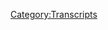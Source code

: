 {{Transcript
    | title         = [[426: April 27-28, 2020]]
    | caption       = [https://knowledgefight.libsyn.com/426-april-27-28-2020 Listen to this episode on Libsyn]
    | episodeNumber = [[426: April 27-28, 2020|426]]
    | length        = 01:55:08
}}

{{MessageBox
    | header     = Warning: Bot Generated Content
    | text       = This transcript was automatically generated by transcription software and likely contains many mistakes and misattributions. Please check the audio for definitive quotes, attribution, and context.
    | image      = N3yvass4myg91.webp
    | imagewidth = 50px
    | id         = warning
}}

{{TranscriptBlock
    | name      = Unknown Speaker
    | timestamp = 00:00:00.000
    | text      = N-N-N-N-N-N-Knowledge Fight
}}

{{TranscriptBlock
    | name      = Unknown Speaker
    | timestamp = 00:00:12.960
    | text      = Dan and Jordan, I am sweating
}}

{{TranscriptBlock
    | name      = Unknown Speaker
    | timestamp = 00:00:18.079
    | text      = knowledgefight.com, it's time to pray
}}

{{TranscriptBlock
    | name      = Unknown Speaker
    | timestamp = 00:00:21.280
    | text      = I have great respect for knowledgefight
}}

{{TranscriptBlock
    | name      = Unknown Speaker
    | timestamp = 00:00:23.879
    | text      = knowledgefight
}}

{{TranscriptBlock
    | name      = Unknown Speaker
    | timestamp = 00:00:24.879
    | text      = I'm sick of them posing as if they're the good guys
}}

{{TranscriptBlock
    | name      = Unknown Speaker
    | timestamp = 00:00:27.399
    | text      = Shang, we are the bad guys, knowledgefight
}}

{{TranscriptBlock
    | name      = Unknown Speaker
    | timestamp = 00:00:29.960
    | text      = Dan and Jordan, knowledgefight
}}

{{TranscriptBlock
    | name      = Unknown Speaker
    | timestamp = 00:00:32.200
    | text      = Riddler, Riddler, Riddler
}}

{{TranscriptBlock
    | name      = Unknown Speaker
    | timestamp = 00:00:35.000
    | text      = Need, need money, Riddler, Riddler, Riddler
}}

{{TranscriptBlock
    | name      = Unknown Speaker
    | timestamp = 00:00:39.359
    | text      = Andy and Kansas, Andy and, Andy and
}}

{{TranscriptBlock
    | name      = Unknown Speaker
    | timestamp = 00:00:42.200
    | text      = Stop it, Andy and Kansas, Andy and Kansas
}}

{{TranscriptBlock
    | name      = Unknown Speaker
    | timestamp = 00:00:46.200
    | text      = It's time to pray
}}

{{TranscriptBlock
    | name      = Unknown Speaker
    | timestamp = 00:00:47.119
    | text      = Andy and Kansas, you're on the air, thanks for holding us
}}

{{TranscriptBlock
    | name      = Unknown Speaker
    | timestamp = 00:00:49.439
    | text      = Hello Alex, I'm a 16th caller, I'm a huge fan
}}

{{TranscriptBlock
    | name      = Unknown Speaker
    | timestamp = 00:00:51.759
    | text      = I love your work
}}

{{TranscriptBlock
    | name      = Unknown Speaker
    | timestamp = 00:00:53.000
    | text      = knowledgefight
}}

{{TranscriptBlock
    | name      = Unknown Speaker
    | timestamp = 00:00:54.640
    | text      = knowledgefight.com
}}

{{TranscriptBlock
    | name      = Unknown Speaker
    | timestamp = 00:00:57.640
    | text      = I love you
}}

{{TranscriptBlock
    | name      = Unknown Speaker
    | timestamp = 00:00:59.240
    | text      = Hey everybody, welcome back to Knowledge Fight, I'm Dan
}}

{{TranscriptBlock
    | name      = Unknown Speaker
    | timestamp = 00:01:01.240
    | text      = I'm Jordan
}}

{{TranscriptBlock
    | name      = Unknown Speaker
    | timestamp = 00:01:01.840
    | text      = We're a couple dudes, like to sit around, drink novelty beverages
}}

{{TranscriptBlock
    | name      = Unknown Speaker
    | timestamp = 00:01:03.840
    | text      = and talk a little bit about Alex Jones
}}

{{TranscriptBlock
    | name      = Unknown Speaker
    | timestamp = 00:01:05.239
    | text      = Oh indeed we are Dan
}}

{{TranscriptBlock
    | name      = Unknown Speaker
    | timestamp = 00:01:06.640
    | text      = Jordan, Jordan
}}

{{TranscriptBlock
    | name      = Unknown Speaker
    | timestamp = 00:01:07.840
    | text      = What's your bright spot today?
}}

{{TranscriptBlock
    | name      = Unknown Speaker
    | timestamp = 00:01:09.040
    | text      = Two things come to mind
}}

{{TranscriptBlock
    | name      = Unknown Speaker
    | timestamp = 00:01:11.239
    | text      = You are tossing out bright spots two at a time
}}

{{TranscriptBlock
    | name      = Unknown Speaker
    | timestamp = 00:01:13.840
    | text      = Sure, I think I forgot the other one, it might come to me
}}

{{TranscriptBlock
    | name      = Unknown Speaker
    | timestamp = 00:01:16.239
    | text      = But I'm not one of these guys who likes to, you know
}}

{{TranscriptBlock
    | name      = Unknown Speaker
    | timestamp = 00:01:19.239
    | text      = When I used to work at an office, used to hear people talk about their birthday week
}}

{{TranscriptBlock
    | name      = Unknown Speaker
    | timestamp = 00:01:22.640
    | text      = Sure, sure
}}

{{TranscriptBlock
    | name      = Unknown Speaker
    | timestamp = 00:01:23.640
    | text      = I'm not one of those guys who likes to play that game
}}

{{TranscriptBlock
    | name      = Unknown Speaker
    | timestamp = 00:01:25.640
    | text      = I don't even like to bring up my birthday
}}

{{TranscriptBlock
    | name      = Unknown Speaker
    | timestamp = 00:01:27.640
    | text      = I'm ashamed I have so many times on this podcast
}}

{{TranscriptBlock
    | name      = Unknown Speaker
    | timestamp = 00:01:30.640
    | text      = So many times
}}

{{TranscriptBlock
    | name      = Unknown Speaker
    | timestamp = 00:01:31.640
    | text      = But, over the course of
}}

{{TranscriptBlock
    | name      = Unknown Speaker
    | timestamp = 00:01:33.640
    | text      = From Friday to Monday
}}

{{TranscriptBlock
    | name      = Unknown Speaker
    | timestamp = 00:01:35.640
    | text      = Yeah
}}

{{TranscriptBlock
    | name      = Unknown Speaker
    | timestamp = 00:01:36.640
    | text      = Of that weekend, the 24th through whatever Monday would have been
}}

{{TranscriptBlock
    | name      = Unknown Speaker
    | timestamp = 00:01:39.640
    | text      = We got on Friday, Andy Daley put out his new album
}}

{{TranscriptBlock
    | name      = Unknown Speaker
    | timestamp = 00:01:42.640
    | text      = Oh yeah
}}

{{TranscriptBlock
    | name      = Unknown Speaker
    | timestamp = 00:01:43.640
    | text      = Four More Sweaters
}}

{{TranscriptBlock
    | name      = Unknown Speaker
    | timestamp = 00:01:44.640
    | text      = Yeah
}}

{{TranscriptBlock
    | name      = Unknown Speaker
    | timestamp = 00:01:45.640
    | text      = And then on Monday, the beginning of his new podcast, Bananas for Bonanza started
}}

{{TranscriptBlock
    | name      = Unknown Speaker
    | timestamp = 00:01:48.640
    | text      = Yes
}}

{{TranscriptBlock
    | name      = Unknown Speaker
    | timestamp = 00:01:49.640
    | text      = And it's just like a cornucopia of one of the dudes who I think is
}}

{{TranscriptBlock
    | name      = Unknown Speaker
    | timestamp = 00:01:52.640
    | text      = One of the funniest people on the planet
}}

{{TranscriptBlock
    | name      = Unknown Speaker
    | timestamp = 00:01:54.640
    | text      = Pure genius
}}

{{TranscriptBlock
    | name      = Unknown Speaker
    | timestamp = 00:01:55.640
    | text      = All being dropped on my plate over the weekend
}}

{{TranscriptBlock
    | name      = Unknown Speaker
    | timestamp = 00:01:57.640
    | text      = And at the end of the weekend, it was just
}}

{{TranscriptBlock
    | name      = Unknown Speaker
    | timestamp = 00:01:59.640
    | text      = Just fantastic
}}

{{TranscriptBlock
    | name      = Unknown Speaker
    | timestamp = 00:02:00.640
    | text      = That's
}}

{{TranscriptBlock
    | name      = Unknown Speaker
    | timestamp = 00:02:01.640
    | text      = Really, really nice
}}

{{TranscriptBlock
    | name      = Unknown Speaker
    | timestamp = 00:02:02.640
    | text      = That's wonderful
}}

{{TranscriptBlock
    | name      = Unknown Speaker
    | timestamp = 00:02:03.640
    | text      = Yeah
}}

{{TranscriptBlock
    | name      = Unknown Speaker
    | timestamp = 00:02:04.640
    | text      = That is wonderful
}}

{{TranscriptBlock
    | name      = Unknown Speaker
    | timestamp = 00:02:05.640
    | text      = I've been taking a lot of pleasure in that
}}

{{TranscriptBlock
    | name      = Unknown Speaker
    | timestamp = 00:02:07.640
    | text      = I gotta catch up on that
}}

{{TranscriptBlock
    | name      = Unknown Speaker
    | timestamp = 00:02:09.639
    | text      = You should
}}

{{TranscriptBlock
    | name      = Unknown Speaker
    | timestamp = 00:02:10.639
    | text      = I still haven't listened to
}}

{{TranscriptBlock
    | name      = Unknown Speaker
    | timestamp = 00:02:11.639
    | text      = Spoiler alert
}}

{{TranscriptBlock
    | name      = Unknown Speaker
    | timestamp = 00:02:12.639
    | text      = Album
}}

{{TranscriptBlock
    | name      = Unknown Speaker
    | timestamp = 00:02:13.639
    | text      = I know it's gonna be incredible
}}

{{TranscriptBlock
    | name      = Unknown Speaker
    | timestamp = 00:02:15.639
    | text      = I think Andy Daley is one of the absolute funniest people
}}

{{TranscriptBlock
    | name      = Unknown Speaker
    | timestamp = 00:02:18.639
    | text      = In the fucking planet
}}

{{TranscriptBlock
    | name      = Unknown Speaker
    | timestamp = 00:02:20.639
    | text      = But
}}

{{TranscriptBlock
    | name      = Unknown Speaker
    | timestamp = 00:02:21.639
    | text      = You're showing your cards a little bit
}}

{{TranscriptBlock
    | name      = Unknown Speaker
    | timestamp = 00:02:22.639
    | text      = Yes
}}

{{TranscriptBlock
    | name      = Unknown Speaker
    | timestamp = 00:02:23.639
    | text      = By it being Tuesday as we're recording this
}}

{{TranscriptBlock
    | name      = Unknown Speaker
    | timestamp = 00:02:24.639
    | text      = And you haven't listened to either of those things
}}

{{TranscriptBlock
    | name      = Unknown Speaker
    | timestamp = 00:02:26.639
    | text      = Yes
}}

{{TranscriptBlock
    | name      = Unknown Speaker
    | timestamp = 00:02:27.639
    | text      = So it can't be that high of a priority
}}

{{TranscriptBlock
    | name      = Unknown Speaker
    | timestamp = 00:02:28.639
    | text      = I'm a failure
}}

{{TranscriptBlock
    | name      = Unknown Speaker
    | timestamp = 00:02:29.639
    | text      = It's not my birthday yet
}}

{{TranscriptBlock
    | name      = Unknown Speaker
    | timestamp = 00:02:31.639
    | text      = I definitely have forgot what the other thing was
}}

{{TranscriptBlock
    | name      = Unknown Speaker
    | timestamp = 00:02:34.639
    | text      = And it'll come to me later hopefully
}}

{{TranscriptBlock
    | name      = Unknown Speaker
    | timestamp = 00:02:36.639
    | text      = But if not, it'll be on Friday's episode
}}

{{TranscriptBlock
    | name      = Unknown Speaker
    | timestamp = 00:02:38.639
    | text      = What is
}}

{{TranscriptBlock
    | name      = Unknown Speaker
    | timestamp = 00:02:40.639
    | text      = Tomorrow's gonna be Wednesday
}}

{{TranscriptBlock
    | name      = Unknown Speaker
    | timestamp = 00:02:42.639
    | text      = Oh god
}}

{{TranscriptBlock
    | name      = Unknown Speaker
    | timestamp = 00:02:43.639
    | text      = Days have no meaning
}}

{{TranscriptBlock
    | name      = Unknown Speaker
    | timestamp = 00:02:44.639
    | text      = Dan, my bright spot is personal growth
}}

{{TranscriptBlock
    | name      = Unknown Speaker
    | timestamp = 00:02:47.639
    | text      = Yay
}}

{{TranscriptBlock
    | name      = Unknown Speaker
    | timestamp = 00:02:48.639
    | text      = I've had to go back and take a look at some of the stuff
}}

{{TranscriptBlock
    | name      = Unknown Speaker
    | timestamp = 00:02:51.639
    | text      = I and we have done
}}

{{TranscriptBlock
    | name      = Unknown Speaker
    | timestamp = 00:02:53.639
    | text      = And I was a giant
}}

{{TranscriptBlock
    | name      = Unknown Speaker
    | timestamp = 00:02:55.639
    | text      = You mean our show, not like
}}

{{TranscriptBlock
    | name      = Unknown Speaker
    | timestamp = 00:02:56.639
    | text      = I've watched other stuff
}}

{{TranscriptBlock
    | name      = Unknown Speaker
    | timestamp = 00:02:58.639
    | text      = Old stand up
}}

{{TranscriptBlock
    | name      = Unknown Speaker
    | timestamp = 00:03:00.639
    | text      = Oh, okay
}}

{{TranscriptBlock
    | name      = Unknown Speaker
    | timestamp = 00:03:01.639
    | text      = My partner is
}}

{{TranscriptBlock
    | name      = Unknown Speaker
    | timestamp = 00:03:02.639
    | text      = We've done the whole like
}}

{{TranscriptBlock
    | name      = Unknown Speaker
    | timestamp = 00:03:04.639
    | text      = Do you remember when we were
}}

{{TranscriptBlock
    | name      = Unknown Speaker
    | timestamp = 00:03:05.639
    | text      = A lot of time for reflection
}}

{{TranscriptBlock
    | name      = Unknown Speaker
    | timestamp = 00:03:06.639
    | text      = Yeah, exactly
}}

{{TranscriptBlock
    | name      = Unknown Speaker
    | timestamp = 00:03:07.639
    | text      = Exactly
}}

{{TranscriptBlock
    | name      = Unknown Speaker
    | timestamp = 00:03:08.639
    | text      = And I am proud to say I used to be a giant shit bag
}}

{{TranscriptBlock
    | name      = Unknown Speaker
    | timestamp = 00:03:11.639
    | text      = And now I am slightly less of a giant shit bag
}}

{{TranscriptBlock
    | name      = Unknown Speaker
    | timestamp = 00:03:14.639
    | text      = And that's personal growth
}}

{{TranscriptBlock
    | name      = Unknown Speaker
    | timestamp = 00:03:15.639
    | text      = Yeah, that's great
}}

{{TranscriptBlock
    | name      = Unknown Speaker
    | timestamp = 00:03:16.639
    | text      = That is a bright spot
}}

{{TranscriptBlock
    | name      = Unknown Speaker
    | timestamp = 00:03:17.639
    | text      = I think taking a little bit of time to recognize
}}

{{TranscriptBlock
    | name      = Unknown Speaker
    | timestamp = 00:03:20.639
    | text      = It's that thing they talk about
}}

{{TranscriptBlock
    | name      = Unknown Speaker
    | timestamp = 00:03:23.639
    | text      = You don't really see gradual things
}}

{{TranscriptBlock
    | name      = Unknown Speaker
    | timestamp = 00:03:26.639
    | text      = As they're happening
}}

{{TranscriptBlock
    | name      = Unknown Speaker
    | timestamp = 00:03:27.639
    | text      = But when you look back
}}

{{TranscriptBlock
    | name      = Unknown Speaker
    | timestamp = 00:03:28.639
    | text      = It's like, oh my god
}}

{{TranscriptBlock
    | name      = Unknown Speaker
    | timestamp = 00:03:29.639
    | text      = There's a lot of difference
}}

{{TranscriptBlock
    | name      = Unknown Speaker
    | timestamp = 00:03:31.639
    | text      = Between a couple years ago and now
}}

{{TranscriptBlock
    | name      = Unknown Speaker
    | timestamp = 00:03:33.639
    | text      = For sure
}}

{{TranscriptBlock
    | name      = Unknown Speaker
    | timestamp = 00:03:34.639
    | text      = Day to day it might feel like
}}

{{TranscriptBlock
    | name      = Unknown Speaker
    | timestamp = 00:03:35.639
    | text      = Nothing's really changing
}}

{{TranscriptBlock
    | name      = Unknown Speaker
    | timestamp = 00:03:36.639
    | text      = But it does
}}

{{TranscriptBlock
    | name      = Unknown Speaker
    | timestamp = 00:03:37.639
    | text      = You gotta take a step back
}}

{{TranscriptBlock
    | name      = Unknown Speaker
    | timestamp = 00:03:39.639
    | text      = Every now and again
}}

{{TranscriptBlock
    | name      = Unknown Speaker
    | timestamp = 00:03:40.639
    | text      = That's great
}}

{{TranscriptBlock
    | name      = Unknown Speaker
    | timestamp = 00:03:41.639
    | text      = And not just that
}}

{{TranscriptBlock
    | name      = Unknown Speaker
    | timestamp = 00:03:42.639
    | text      = But I would say in the past two years
}}

{{TranscriptBlock
    | name      = Unknown Speaker
    | timestamp = 00:03:43.639
    | text      = I've grown and changed more than I have
}}

{{TranscriptBlock
    | name      = Unknown Speaker
    | timestamp = 00:03:45.639
    | text      = From 30 to 32
}}

{{TranscriptBlock
    | name      = Unknown Speaker
    | timestamp = 00:03:46.639
    | text      = Was a huge chasm
}}

{{TranscriptBlock
    | name      = Unknown Speaker
    | timestamp = 00:03:48.639
    | text      = But from like 23 to 30
}}

{{TranscriptBlock
    | name      = Unknown Speaker
    | timestamp = 00:03:50.639
    | text      = Not much
}}

{{TranscriptBlock
    | name      = Unknown Speaker
    | timestamp = 00:03:51.639
    | text      = Basically the same
}}

{{TranscriptBlock
    | name      = Unknown Speaker
    | timestamp = 00:03:52.639
    | text      = Just a giant shit bag
}}

{{TranscriptBlock
    | name      = Unknown Speaker
    | timestamp = 00:03:53.639
    | text      = And what I would say about that is
}}

{{TranscriptBlock
    | name      = Unknown Speaker
    | timestamp = 00:03:55.639
    | text      = You're welcome
}}

{{TranscriptBlock
    | name      = Unknown Speaker
    | timestamp = 00:03:56.639
    | text      = I'm gonna thank our fans more than you, sir
}}

{{TranscriptBlock
    | name      = Unknown Speaker
    | timestamp = 00:04:01.639
    | text      = That's probably fair, probably fair
}}

{{TranscriptBlock
    | name      = Unknown Speaker
    | timestamp = 00:04:04.639
    | text      = Very nice people
}}

{{TranscriptBlock
    | name      = Unknown Speaker
    | timestamp = 00:04:05.639
    | text      = Wonderful people
}}

{{TranscriptBlock
    | name      = Unknown Speaker
    | timestamp = 00:04:06.639
    | text      = Brilliant people
}}

{{TranscriptBlock
    | name      = Unknown Speaker
    | timestamp = 00:04:07.639
    | text      = So Jordan, today we're going over
}}

{{TranscriptBlock
    | name      = Unknown Speaker
    | timestamp = 00:04:08.639
    | text      = April 27th and 28th, 2020
}}

{{TranscriptBlock
    | name      = Unknown Speaker
    | timestamp = 00:04:10.639
    | text      = I'm Dan, this is 2020
}}

{{TranscriptBlock
    | name      = Unknown Speaker
    | timestamp = 00:04:11.639
    | text      = That's Monday and Tuesday of this week
}}

{{TranscriptBlock
    | name      = Unknown Speaker
    | timestamp = 00:04:13.639
    | text      = Oh, that's all right
}}

{{TranscriptBlock
    | name      = Unknown Speaker
    | timestamp = 00:04:14.639
    | text      = This was my other bright spot
}}

{{TranscriptBlock
    | name      = Unknown Speaker
    | timestamp = 00:04:15.639
    | text      = There we go
}}

{{TranscriptBlock
    | name      = Unknown Speaker
    | timestamp = 00:04:16.639
    | text      = The April 28th episode of Alex's show
}}

{{TranscriptBlock
    | name      = Unknown Speaker
    | timestamp = 00:04:18.639
    | text      = Today's episode is a bright spot
}}

{{TranscriptBlock
    | name      = Unknown Speaker
    | timestamp = 00:04:20.639
    | text      = Very rare
}}

{{TranscriptBlock
    | name      = Unknown Speaker
    | timestamp = 00:04:21.639
    | text      = All right
}}

{{TranscriptBlock
    | name      = Unknown Speaker
    | timestamp = 00:04:22.639
    | text      = And I
}}

{{TranscriptBlock
    | name      = Unknown Speaker
    | timestamp = 00:04:23.639
    | text      = We're not gonna get to it until
}}

{{TranscriptBlock
    | name      = Unknown Speaker
    | timestamp = 00:04:25.639
    | text      = Towards the end of this episode
}}

{{TranscriptBlock
    | name      = Unknown Speaker
    | timestamp = 00:04:27.639
    | text      = But I promise you
}}

{{TranscriptBlock
    | name      = Unknown Speaker
    | timestamp = 00:04:29.639
    | text      = Unheard of levels of nonsense
}}

{{TranscriptBlock
    | name      = Unknown Speaker
    | timestamp = 00:04:32.639
    | text      = Coming out of his mouth
}}

{{TranscriptBlock
    | name      = Unknown Speaker
    | timestamp = 00:04:33.639
    | text      = I can't overhype this
}}

{{TranscriptBlock
    | name      = Unknown Speaker
    | timestamp = 00:04:34.639
    | text      = It's one of the most silly
}}

{{TranscriptBlock
    | name      = Unknown Speaker
    | timestamp = 00:04:36.639
    | text      = Stupid fucking things I've ever heard in my life
}}

{{TranscriptBlock
    | name      = Unknown Speaker
    | timestamp = 00:04:38.639
    | text      = And I'm so excited to get to it
}}

{{TranscriptBlock
    | name      = Unknown Speaker
    | timestamp = 00:04:39.639
    | text      = I'm so excited
}}

{{TranscriptBlock
    | name      = Unknown Speaker
    | timestamp = 00:04:40.639
    | text      = And we will
}}

{{TranscriptBlock
    | name      = Unknown Speaker
    | timestamp = 00:04:41.639
    | text      = But before we get down to business on that
}}

{{TranscriptBlock
    | name      = Unknown Speaker
    | timestamp = 00:04:42.639
    | text      = We gotta take a moment to say thank you
}}

{{TranscriptBlock
    | name      = Unknown Speaker
    | timestamp = 00:04:43.639
    | text      = To some of these wonderful people
}}

{{TranscriptBlock
    | name      = Unknown Speaker
    | timestamp = 00:04:44.639
    | text      = Who have signed up and are supporting the show
}}

{{TranscriptBlock
    | name      = Unknown Speaker
    | timestamp = 00:04:45.639
    | text      = And also check in on the Year of the Seltzer
}}

{{TranscriptBlock
    | name      = Unknown Speaker
    | timestamp = 00:04:48.639
    | text      = Wonderful
}}

{{TranscriptBlock
    | name      = Unknown Speaker
    | timestamp = 00:04:49.639
    | text      = So first, Paul
}}

{{TranscriptBlock
    | name      = Unknown Speaker
    | timestamp = 00:04:50.639
    | text      = Thank you so much
}}

{{TranscriptBlock
    | name      = Unknown Speaker
    | timestamp = 00:04:51.639
    | text      = You're now a policy wonk
}}

{{TranscriptBlock
    | name      = Unknown Speaker
    | timestamp = 00:04:52.639
    | text      = I'm a policy wonk
}}

{{TranscriptBlock
    | name      = Unknown Speaker
    | timestamp = 00:04:53.639
    | text      = Thanks Paul
}}

{{TranscriptBlock
    | name      = Unknown Speaker
    | timestamp = 00:04:54.639
    | text      = Next, Craig with a K
}}

{{TranscriptBlock
    | name      = Unknown Speaker
    | timestamp = 00:04:55.639
    | text      = Thank you so much
}}

{{TranscriptBlock
    | name      = Unknown Speaker
    | timestamp = 00:04:56.639
    | text      = You're now a policy wonk
}}

{{TranscriptBlock
    | name      = Unknown Speaker
    | timestamp = 00:04:57.639
    | text      = I'm a policy wonk
}}

{{TranscriptBlock
    | name      = Unknown Speaker
    | timestamp = 00:04:58.639
    | text      = Thanks, Kreg
}}

{{TranscriptBlock
    | name      = Unknown Speaker
    | timestamp = 00:04:59.639
    | text      = Thanks, Craig
}}

{{TranscriptBlock
    | name      = Unknown Speaker
    | timestamp = 00:05:00.639
    | text      = Next
}}

{{TranscriptBlock
    | name      = Unknown Speaker
    | timestamp = 00:05:01.639
    | text      = You know what I was thinking
}}

{{TranscriptBlock
    | name      = Unknown Speaker
    | timestamp = 00:05:02.639
    | text      = That's what Craig would be
}}

{{TranscriptBlock
    | name      = Unknown Speaker
    | timestamp = 00:05:04.639
    | text      = If he was a villain in Donkey Kong Country
}}

{{TranscriptBlock
    | name      = Unknown Speaker
    | timestamp = 00:05:06.639
    | text      = You know, King K. Rool
}}

{{TranscriptBlock
    | name      = Unknown Speaker
    | timestamp = 00:05:08.639
    | text      = All the bad guys
}}

{{TranscriptBlock
    | name      = Unknown Speaker
    | timestamp = 00:05:09.639
    | text      = Yes, yes
}}

{{TranscriptBlock
    | name      = Unknown Speaker
    | timestamp = 00:05:10.639
    | text      = All right
}}

{{TranscriptBlock
    | name      = Unknown Speaker
    | timestamp = 00:05:11.639
    | text      = Oh, I got it
}}

{{TranscriptBlock
    | name      = Unknown Speaker
    | timestamp = 00:05:12.639
    | text      = Next
}}

{{TranscriptBlock
    | name      = Unknown Speaker
    | timestamp = 00:05:13.639
    | text      = Last
}}

{{TranscriptBlock
    | name      = Unknown Speaker
    | timestamp = 00:05:14.639
    | text      = Reagan
}}

{{TranscriptBlock
    | name      = Unknown Speaker
    | timestamp = 00:05:15.639
    | text      = Who is nothing like her namesake
}}

{{TranscriptBlock
    | name      = Unknown Speaker
    | timestamp = 00:05:16.639
    | text      = Thank you so much
}}

{{TranscriptBlock
    | name      = Unknown Speaker
    | timestamp = 00:05:17.639
    | text      = You're now a policy wonk
}}

{{TranscriptBlock
    | name      = Unknown Speaker
    | timestamp = 00:05:18.639
    | text      = I'm a policy wonk
}}

{{TranscriptBlock
    | name      = Unknown Speaker
    | timestamp = 00:05:19.639
    | text      = Thank you, Reagan
}}

{{TranscriptBlock
    | name      = Unknown Speaker
    | timestamp = 00:05:20.639
    | text      = Never thought I'd say that in my life
}}

{{TranscriptBlock
    | name      = Unknown Speaker
    | timestamp = 00:05:22.639
    | text      = Next
}}

{{TranscriptBlock
    | name      = Unknown Speaker
    | timestamp = 00:05:23.639
    | text      = BadwolfYEG
}}

{{TranscriptBlock
    | name      = Unknown Speaker
    | timestamp = 00:05:24.639
    | text      = Thank you so much
}}

{{TranscriptBlock
    | name      = Unknown Speaker
    | timestamp = 00:05:25.639
    | text      = You're now a policy wonk
}}

{{TranscriptBlock
    | name      = Unknown Speaker
    | timestamp = 00:05:26.639
    | text      = I'm a policy wonk
}}

{{TranscriptBlock
    | name      = Unknown Speaker
    | timestamp = 00:05:27.639
    | text      = Thank you, BadwolfYEG
}}

{{TranscriptBlock
    | name      = Unknown Speaker
    | timestamp = 00:05:28.639
    | text      = That one I did expect to say
}}

{{TranscriptBlock
    | name      = Unknown Speaker
    | timestamp = 00:05:29.639
    | text      = Next
}}

{{TranscriptBlock
    | name      = Unknown Speaker
    | timestamp = 00:05:30.639
    | text      = Strex
}}

{{TranscriptBlock
    | name      = Unknown Speaker
    | timestamp = 00:05:31.639
    | text      = Thank you so much
}}

{{TranscriptBlock
    | name      = Unknown Speaker
    | timestamp = 00:05:32.639
    | text      = You're now a policy wonk
}}

{{TranscriptBlock
    | name      = Unknown Speaker
    | timestamp = 00:05:33.639
    | text      = I'm a policy wonk
}}

{{TranscriptBlock
    | name      = Unknown Speaker
    | timestamp = 00:05:34.639
    | text      = Thanks, Strex
}}

{{TranscriptBlock
    | name      = Unknown Speaker
    | timestamp = 00:05:35.639
    | text      = Next
}}

{{TranscriptBlock
    | name      = Unknown Speaker
    | timestamp = 00:05:36.639
    | text      = James
}}

{{TranscriptBlock
    | name      = Unknown Speaker
    | timestamp = 00:05:37.639
    | text      = Thank you so much
}}

{{TranscriptBlock
    | name      = Unknown Speaker
    | timestamp = 00:05:38.639
    | text      = You are now a policy wonk
}}

{{TranscriptBlock
    | name      = Unknown Speaker
    | timestamp = 00:05:39.639
    | text      = I'm a policy wonk
}}

{{TranscriptBlock
    | name      = Unknown Speaker
    | timestamp = 00:05:40.639
    | text      = Thank you, James
}}

{{TranscriptBlock
    | name      = Unknown Speaker
    | timestamp = 00:05:41.639
    | text      = Thank you
}}

{{TranscriptBlock
    | name      = Unknown Speaker
    | timestamp = 00:05:42.639
    | text      = It's a good name. Thank you so much. You're now policy walk. I'm a policy walk.
}}

{{TranscriptBlock
    | name      = Unknown Speaker
    | timestamp = 00:05:46.240
    | text      = Thank you very much, Finn. Next, Carrie. Thank you so much. You're now policy walk.
}}

{{TranscriptBlock
    | name      = Unknown Speaker
    | timestamp = 00:05:50.160
    | text      = I'm a policy walk. Thank you very much, Carrie. Thank you, Carrie. And then finally,
}}

{{TranscriptBlock
    | name      = Unknown Speaker
    | timestamp = 00:05:53.199
    | text      = let's say thank you to somebody who donated on an elevated level. And I got to say,
}}

{{TranscriptBlock
    | name      = Unknown Speaker
    | timestamp = 00:05:57.360
    | text      = generosity above even what I would classify in the technocrat care category. We got to go
}}

{{TranscriptBlock
    | name      = Unknown Speaker
    | timestamp = 00:06:04.079
    | text      = raptor princess on this one. Straight up. And I got to say also, I probably would have
}}

{{TranscriptBlock
    | name      = Unknown Speaker
    | timestamp = 00:06:08.079
    | text      = maybe got to this on the last episode or maybe the episode before that,
}}

{{TranscriptBlock
    | name      = Unknown Speaker
    | timestamp = 00:06:11.279
    | text      = but I can't find the raptor princess sound effect. You still can't find the drop all over the place
}}

{{TranscriptBlock
    | name      = Unknown Speaker
    | timestamp = 00:06:16.399
    | text      = and I can't find it. So in, uh, in, in, in thank you to this, uh, this individual, this person,
}}

{{TranscriptBlock
    | name      = Unknown Speaker
    | timestamp = 00:06:21.839
    | text      = I've created a new raptor princess sound drop. Uh, so thank you so much. The armor of contempt.
}}

{{TranscriptBlock
    | name      = Unknown Speaker
    | timestamp = 00:06:27.279
    | text      = You are now a raptor princess. I'm a policy walk. Go home to your mother and tell her you're
}}

{{TranscriptBlock
    | name      = Unknown Speaker
    | timestamp = 00:06:32.319
    | text      = brilliant. I'll barbecue your ass. It's over for humanity. You're a beautiful soul. They're coming
}}

{{TranscriptBlock
    | name      = Unknown Speaker
    | timestamp = 00:06:37.279
    | text      = for your balls. A lot piss all over your God. Very few people crap in the pool unless they're babies
}}

{{TranscriptBlock
    | name      = Unknown Speaker
    | timestamp = 00:06:44.800
    | text      = all over the state. You make it a practice of calling people pieces of garbage when they are.
}}

{{TranscriptBlock
    | name      = Unknown Speaker
    | timestamp = 00:06:52.000
    | text      = Thank you so much. The armor of contempt. We appreciate it.
}}

{{TranscriptBlock
    | name      = Unknown Speaker
    | timestamp = 00:06:55.920
    | text      = Uh, I wanted to try and mix it up with some of the side characters, uh, in the drop. So a lot of,
}}

{{TranscriptBlock
    | name      = Unknown Speaker
    | timestamp = 00:07:02.560
    | text      = a lot of non Alex voices there. I like it. Got a little scatological for a while.
}}

{{TranscriptBlock
    | name      = Unknown Speaker
    | timestamp = 00:07:06.720
    | text      = I did notice that trend. Yes. Well, when I'm digging from like more recent clips,
}}

{{TranscriptBlock
    | name      = Unknown Speaker
    | timestamp = 00:07:11.680
    | text      = seems like Alex is talking about piss and poo a lot more lately. Uh, so thank you very much.
}}

{{TranscriptBlock
    | name      = Unknown Speaker
    | timestamp = 00:07:17.519
    | text      = Uh, if you're out there listening, you're thinking, Hey, I enjoy the show. I'd like
}}

{{TranscriptBlock
    | name      = Unknown Speaker
    | timestamp = 00:07:19.759
    | text      = to support these gents. Do you can do that by going to our website, knowledge, fight.com,
}}

{{TranscriptBlock
    | name      = Unknown Speaker
    | timestamp = 00:07:22.720
    | text      = clicking the button that says support the show. We would appreciate it. Or you can go and find
}}

{{TranscriptBlock
    | name      = Unknown Speaker
    | timestamp = 00:07:25.759
    | text      = a local charity in your area and help people in need. That would also be wonderful. We would
}}

{{TranscriptBlock
    | name      = Unknown Speaker
    | timestamp = 00:07:30.720
    | text      = appreciate either. Yep. So Jordan, now it's time to check in with the year of the seltzer. Let's
}}

{{TranscriptBlock
    | name      = Unknown Speaker
    | timestamp = 00:07:34.639
    | text      = do it. We are up to 19 seltzers at the time of recording. We are ahead of schedule finding this
}}

{{TranscriptBlock
    | name      = Unknown Speaker
    | timestamp = 00:07:42.560
    | text      = shit. That's an interesting question. I'm glad you brought it up. I walked into that one. That
}}

{{TranscriptBlock
    | name      = Unknown Speaker
    | timestamp = 00:07:48.639
    | text      = one's on me. Some people have raised a concern about how expensive this might end up getting.
}}

{{TranscriptBlock
    | name      = Unknown Speaker
    | timestamp = 00:07:54.079
    | text      = Sure. And I want to make people feel a little bit more comfortable about that. One thing,
}}

{{TranscriptBlock
    | name      = Unknown Speaker
    | timestamp = 00:07:58.480
    | text      = a couple of family members gave me Amazon gift cards for my birthday. Sure. And so
}}

{{TranscriptBlock
    | name      = Unknown Speaker
    | timestamp = 00:08:03.120
    | text      = a number of variety packs are available online on Amazon. It's basically free. Do not use them
}}

{{TranscriptBlock
    | name      = Unknown Speaker
    | timestamp = 00:08:09.600
    | text      = on May 1st. Do not cross the picket line. Anyways, Amazon don't cross the picket line on May 1st.
}}

{{TranscriptBlock
    | name      = Unknown Speaker
    | timestamp = 00:08:14.879
    | text      = Fine. I will not do that. Thank you for giving me the heads up. You are welcome. The other thing is
}}

{{TranscriptBlock
    | name      = Unknown Speaker
    | timestamp = 00:08:19.120
    | text      = that there's a bunch of grocery stores here in Chicago and corner stores. And a lot of them have
}}

{{TranscriptBlock
    | name      = Unknown Speaker
    | timestamp = 00:08:24.639
    | text      = Lucy's. They have individual cans of seltzer that are often like between 60 cents or a dollar.
}}

{{TranscriptBlock
    | name      = Unknown Speaker
    | timestamp = 00:08:30.480
    | text      = Yeah. And so I've been able to find a ton of these that I've been drinking and are still in
}}

{{TranscriptBlock
    | name      = Unknown Speaker
    | timestamp = 00:08:35.120
    | text      = the fridge. You don't have to buy a 12 pack of them. I don't most of them. I don't, I don't
}}

{{TranscriptBlock
    | name      = Unknown Speaker
    | timestamp = 00:08:39.600
    | text      = necessarily want a 12 pack of a lemon cello. I might buy another, you like the, you like the
}}

{{TranscriptBlock
    | name      = Unknown Speaker
    | timestamp = 00:08:44.720
    | text      = lemon cello. That one's fantastic. So this is not going to end up probably being too devastating.
}}

{{TranscriptBlock
    | name      = Unknown Speaker
    | timestamp = 00:08:52.559
    | text      = Right. I've been, you know, going to like, when I go to jewel to go get some groceries,
}}

{{TranscriptBlock
    | name      = Unknown Speaker
    | timestamp = 00:08:57.120
    | text      = I go through every aisle, go through every right. You'd be surprised. There are beverages in more
}}

{{TranscriptBlock
    | name      = Unknown Speaker
    | timestamp = 00:09:02.480
    | text      = aisles than you think. That's one thing I've realized all over the place. They hide them.
}}

{{TranscriptBlock
    | name      = Unknown Speaker
    | timestamp = 00:09:07.919
    | text      = So, um, today, Jordan, sure. What's our highlight for today? Well, can't all be good news. Sometimes
}}

{{TranscriptBlock
    | name      = Unknown Speaker
    | timestamp = 00:09:14.000
    | text      = got to give a low light. We got a low light, huh? Oh no. Oh no. I got to say this, this, uh,
}}

{{TranscriptBlock
    | name      = Unknown Speaker
    | timestamp = 00:09:20.080
    | text      = this week so far has been a marked disappointment, uh, about, uh, the brand by BAI. Okay. They have,
}}

{{TranscriptBlock
    | name      = Unknown Speaker
    | timestamp = 00:09:28.000
    | text      = uh, they have a line of, oh no, they're garbage. Well, not all of them. Okay. All right. I had
}}

{{TranscriptBlock
    | name      = Unknown Speaker
    | timestamp = 00:09:34.000
    | text      = their watermelon lime and I gave it a 68. Okay. So I mean, it's not like the line of them is trash.
}}

{{TranscriptBlock
    | name      = Unknown Speaker
    | timestamp = 00:09:40.960
    | text      = Sure. However, I did try the coconut lime gross. Holy shit. Holy shit. Oh no. New lows for a rating
}}

{{TranscriptBlock
    | name      = Unknown Speaker
    | timestamp = 00:09:50.879
    | text      = system. 16 out of them. Oh damn. Yeah. Damn. If it's under 20, that means I didn't finish it.
}}

{{TranscriptBlock
    | name      = Unknown Speaker
    | timestamp = 00:09:57.840
    | text      = Yeah, of course. If it's under 10, that means I find it repulsive. Sure. And I wish it burned.
}}

{{TranscriptBlock
    | name      = Unknown Speaker
    | timestamp = 00:10:02.720
    | text      = Right. Right. You pissed on it. You will and Alex's terms. Yeah. And I'm starting to realize that
}}

{{TranscriptBlock
    | name      = Unknown Speaker
    | timestamp = 00:10:06.879
    | text      = anything in like the sixties is going to be just like good, but who gives a shit? Right. Right.
}}

{{TranscriptBlock
    | name      = Unknown Speaker
    | timestamp = 00:10:12.240
    | text      = 70 is going to be, you know, 70 to 80. That range is going to be like aha. Anything over 80. It's
}}

{{TranscriptBlock
    | name      = Unknown Speaker
    | timestamp = 00:10:18.559
    | text      = Excel like excellent territory. I will be, I am anxiously awaiting the day we get over 80 or over
}}

{{TranscriptBlock
    | name      = Unknown Speaker
    | timestamp = 00:10:25.120
    | text      = 90. Yeah. I don't know. I don't know if it'll happen, but I'm, I'm ready for it to happen.
}}

{{TranscriptBlock
    | name      = Unknown Speaker
    | timestamp = 00:10:29.200
    | text      = Yeah. So anyway, well, I'll do respect to buy. I know you can do some good stuff, but that coconut
}}

{{TranscriptBlock
    | name      = Unknown Speaker
    | timestamp = 00:10:34.639
    | text      = lime was a disaster. And, um, we'll see coconuts, a bad flavor. I'm going to take that stand. I
}}

{{TranscriptBlock
    | name      = Unknown Speaker
    | timestamp = 00:10:40.159
    | text      = want to be honest. I don't think anything that has coconut is going to, uh, and I like coconut. I
}}

{{TranscriptBlock
    | name      = Unknown Speaker
    | timestamp = 00:10:45.440
    | text      = love amounts. Sometimes when I feel like a nut, I like an almond joy. I'm not one of these anti
}}

{{TranscriptBlock
    | name      = Unknown Speaker
    | timestamp = 00:10:50.000
    | text      = coconut guys, man in a drink. Terrible, terrible. Yep. So anyway, this has been the year of the
}}

{{TranscriptBlock
    | name      = Unknown Speaker
    | timestamp = 00:10:56.879
    | text      = Seltzer report. Yeah. Yeah. Uh, so let's get down to business on this episode. Uh, we're starting
}}

{{TranscriptBlock
    | name      = Unknown Speaker
    | timestamp = 00:11:02.639
    | text      = here on the 27th, April 27th, Monday, and it starts out with Alex having a prerecorded message
}}

{{TranscriptBlock
    | name      = Unknown Speaker
    | timestamp = 00:11:07.919
    | text      = that he wants to send to the new world order. But here is my message to the new world order.
}}

{{TranscriptBlock
    | name      = Unknown Speaker
    | timestamp = 00:11:16.399
    | text      = I think you can really be a gangster, huh? You got what it takes, huh? Roll with the big boys.
}}

{{TranscriptBlock
    | name      = Unknown Speaker
    | timestamp = 00:11:22.320
    | text      = Roll with the big boys.
}}

{{TranscriptBlock
    | name      = Unknown Speaker
    | timestamp = 00:11:30.399
    | text      = The other left sees me as Godzilla wrapped in Darth Vader.
}}

{{TranscriptBlock
    | name      = Unknown Speaker
    | timestamp = 00:11:36.879
    | text      = And that's because they believe their own propaganda. All I'm doing is exposing the
}}

{{TranscriptBlock
    | name      = Unknown Speaker
    | timestamp = 00:11:41.679
    | text      = horrible ass things that are involved in. And so the devastation that that exposure
}}

{{TranscriptBlock
    | name      = Unknown Speaker
    | timestamp = 00:11:46.320
    | text      = causes them, they then attribute to me when they're the ones that committed these incredible crimes.
}}

{{TranscriptBlock
    | name      = Unknown Speaker
    | timestamp = 00:11:50.879
    | text      = Nope. And so now they tell me we're going to kill your ass or put you in prison. And they're trying
}}

{{TranscriptBlock
    | name      = Unknown Speaker
    | timestamp = 00:11:55.840
    | text      = right now. And I'm just like, okay, you'll still be losers led by the Cripkeeper Nancy Pelosi and
}}

{{TranscriptBlock
    | name      = Unknown Speaker
    | timestamp = 00:12:01.200
    | text      = Hillary and all these other insane weirdos and Gigi pain.
}}

{{TranscriptBlock
    | name      = Unknown Speaker
    | timestamp = 00:12:07.519
    | text      = And we're in martial law. We only take forced inoculations with the
}}

{{TranscriptBlock
    | name      = Unknown Speaker
    | timestamp = 00:12:10.480
    | text      = evil elf Bill Gates hopping around giving speeches about the population.
}}

{{TranscriptBlock
    | name      = Unknown Speaker
    | timestamp = 00:12:14.720
    | text      = And I'm supposed to trust him wanting to give me a vaccine. Okay, fine.
}}

{{TranscriptBlock
    | name      = Unknown Speaker
    | timestamp = 00:12:18.000
    | text      = You can destroy Alex Jones, but all you'll do is water the tree of Liberty.
}}

{{TranscriptBlock
    | name      = Unknown Speaker
    | timestamp = 00:12:23.679
    | text      = But that is what Thomas Jefferson said. It's got to be water with the blood of
}}

{{TranscriptBlock
    | name      = Unknown Speaker
    | timestamp = 00:12:27.919
    | text      = Patriots like girls. William Barrett Travis almost forgot his name. Jesus.
}}

{{TranscriptBlock
    | name      = Unknown Speaker
    | timestamp = 00:12:35.039
    | text      = And you do two takes about water and trees with Patriots blood is just seems to
}}

{{TranscriptBlock
    | name      = Unknown Speaker
    | timestamp = 00:12:40.399
    | text      = create a harvest of blood for tyrants. What? That's why in the final equation,
}}

{{TranscriptBlock
    | name      = Unknown Speaker
    | timestamp = 00:12:45.200
    | text      = I'm not worried because I'm right where I'm supposed to be opposing you.
}}

{{TranscriptBlock
    | name      = Unknown Speaker
    | timestamp = 00:12:51.360
    | text      = So for myself, the rest are for humanity to all you globalist,
}}

{{TranscriptBlock
    | name      = Unknown Speaker
    | timestamp = 00:12:55.039
    | text      = you're losers. You're going to fail. Humanity's awakening and you're going to burn it out.
}}

{{TranscriptBlock
    | name      = Unknown Speaker
    | timestamp = 00:13:02.879
    | text      = I have a feeling that might be his recorded last episode that he was talking about on our
}}

{{TranscriptBlock
    | name      = Unknown Speaker
    | timestamp = 00:13:07.519
    | text      = last episode. I don't like, is it feels like that's just like something to be played like
}}

{{TranscriptBlock
    | name      = Unknown Speaker
    | timestamp = 00:13:12.879
    | text      = in perpetuity, you know, to rile the troops. My blood is on the tree of Liberty. I'm a Patriot.
}}

{{TranscriptBlock
    | name      = Unknown Speaker
    | timestamp = 00:13:19.519
    | text      = Now it's time to add the tyrant's blood, but apparently I'm going to forget how that quote
}}

{{TranscriptBlock
    | name      = Unknown Speaker
    | timestamp = 00:13:23.440
    | text      = goes and just say that tyrants lap up the blood from the tree. There's a harvest. Yeah. Okay.
}}

{{TranscriptBlock
    | name      = Unknown Speaker
    | timestamp = 00:13:28.879
    | text      = Yeah. So I, um, I kind of feel like that's his, uh, his salvo or whatever. I don't know,
}}

{{TranscriptBlock
    | name      = Unknown Speaker
    | timestamp = 00:13:34.960
    | text      = but otherwise it's just like a weird shoot promo about nothing. You can do two takes.
}}

{{TranscriptBlock
    | name      = Unknown Speaker
    | timestamp = 00:13:40.159
    | text      = No, no, you can't. No, you could. He doesn't get paid by the hour. Excuse me. He's getting in,
}}

{{TranscriptBlock
    | name      = Unknown Speaker
    | timestamp = 00:13:48.240
    | text      = he's getting out. So we get down to a actual content and Alex has a little bit of a narrative
}}

{{TranscriptBlock
    | name      = Unknown Speaker
    | timestamp = 00:13:53.519
    | text      = here. This runs throughout both of the days of his show and it's just stupid. It's just
}}

{{TranscriptBlock
    | name      = Unknown Speaker
    | timestamp = 00:13:58.159
    | text      = a desperate attempt to try and make it look like Trump isn't an idiot. It came out that
}}

{{TranscriptBlock
    | name      = Unknown Speaker
    | timestamp = 00:14:03.120
    | text      = senior Sinai, one of the most respected hospitals in the world, definitely in the top five
}}

{{TranscriptBlock
    | name      = Unknown Speaker
    | timestamp = 00:14:07.200
    | text      = is doing light therapy and knocking out COVID-19, snaking tubes down into the lungs
}}

{{TranscriptBlock
    | name      = Unknown Speaker
    | timestamp = 00:14:13.600
    | text      = with fiber optics. Uh, their Twitter has been banned and their YouTube has been banned.
}}

{{TranscriptBlock
    | name      = Unknown Speaker
    | timestamp = 00:14:18.639
    | text      = So Cedar Sinai is a Twitter page is still up. I just checked it this morning. The same is true,
}}

{{TranscriptBlock
    | name      = Unknown Speaker
    | timestamp = 00:14:23.360
    | text      = their YouTube channel. I have no idea what he's talking about, but what I think it is,
}}

{{TranscriptBlock
    | name      = Unknown Speaker
    | timestamp = 00:14:26.720
    | text      = is there is some information that is true. It's probably being misrepresented by right-wing
}}

{{TranscriptBlock
    | name      = Unknown Speaker
    | timestamp = 00:14:31.919
    | text      = outlets and those tweets maybe are getting blocked. Sure, sure, sure. I think that's
}}

{{TranscriptBlock
    | name      = Unknown Speaker
    | timestamp = 00:14:36.559
    | text      = possible. The ones where they take what Sinai did and then go like, see, you can use UV light
}}

{{TranscriptBlock
    | name      = Unknown Speaker
    | timestamp = 00:14:42.480
    | text      = on the inside and inject it with, yeah. So the light therapy thing, that's where there is a
}}

{{TranscriptBlock
    | name      = Unknown Speaker
    | timestamp = 00:14:47.200
    | text      = little bit of truth, but it's also being super overblown by Alex because like I said, he's
}}

{{TranscriptBlock
    | name      = Unknown Speaker
    | timestamp = 00:14:51.360
    | text      = trying to find anything he can to make Trump's comments look something like something other
}}

{{TranscriptBlock
    | name      = Unknown Speaker
    | timestamp = 00:14:55.200
    | text      = than the babblings of an idiot. According to nurse.org, there's some research going on at
}}

{{TranscriptBlock
    | name      = Unknown Speaker
    | timestamp = 00:15:00.159
    | text      = Cedar Sinai that involves a technology called He-Lite, which quote delivers intermittent
}}

{{TranscriptBlock
    | name      = Unknown Speaker
    | timestamp = 00:15:05.120
    | text      = ultraviolet A light through an endotracheal catheter. It's being studied as a potential
}}

{{TranscriptBlock
    | name      = Unknown Speaker
    | timestamp = 00:15:10.559
    | text      = treatment for viruses and bacteria, and it's showing some promise, but it's not at the point
}}

{{TranscriptBlock
    | name      = Unknown Speaker
    | timestamp = 00:15:14.320
    | text      = where it could be used on people like Alex is suggesting. Yeah. Quote, He-Lite is not yet
}}

{{TranscriptBlock
    | name      = Unknown Speaker
    | timestamp = 00:15:19.279
    | text      = approved by the FDA for use or approved as a COVID-19 treatment and more studies on its
}}

{{TranscriptBlock
    | name      = Unknown Speaker
    | timestamp = 00:15:24.320
    | text      = use in humans will be needed before it could be verified as effective. Researchers there are
}}

{{TranscriptBlock
    | name      = Unknown Speaker
    | timestamp = 00:15:29.039
    | text      = working on this technology and they're following appropriate guidelines for that kind of thing.
}}

{{TranscriptBlock
    | name      = Unknown Speaker
    | timestamp = 00:15:32.720
    | text      = And it's worth noting that they've been working on this project since at least 2016. So it's not
}}

{{TranscriptBlock
    | name      = Unknown Speaker
    | timestamp = 00:15:36.799
    | text      = something that's being developed in response to the coronavirus. It's some research that's
}}

{{TranscriptBlock
    | name      = Unknown Speaker
    | timestamp = 00:15:40.720
    | text      = somewhere in the middle of the process and we'll see where it goes from there. Alex wants you to
}}

{{TranscriptBlock
    | name      = Unknown Speaker
    | timestamp = 00:15:44.639
    | text      = think that they're getting banned from social media because that makes it appear that the
}}

{{TranscriptBlock
    | name      = Unknown Speaker
    | timestamp = 00:15:47.919
    | text      = globalists are totally losing control. They have to ban this totally legitimate and credible
}}

{{TranscriptBlock
    | name      = Unknown Speaker
    | timestamp = 00:15:52.320
    | text      = hospital from social media because they're saying something that bucks the narrative,
}}

{{TranscriptBlock
    | name      = Unknown Speaker
    | timestamp = 00:15:56.320
    | text      = but none of that's real. It's all just bullshit. Yeah. So I imagine their statement would have
}}

{{TranscriptBlock
    | name      = Unknown Speaker
    | timestamp = 00:16:01.120
    | text      = been, had they, had they like been allowed to drop all the facts, it's just like, God, we wish we
}}

{{TranscriptBlock
    | name      = Unknown Speaker
    | timestamp = 00:16:06.399
    | text      = didn't have to deal with this. The president just said some bullshit. We're researching. We're not,
}}

{{TranscriptBlock
    | name      = Unknown Speaker
    | timestamp = 00:16:11.360
    | text      = why are you guys screaming at us? Don't use us for anything. We're just putting shit in mice. I
}}

{{TranscriptBlock
    | name      = Unknown Speaker
    | timestamp = 00:16:16.000
    | text      = don't know what to tell you. Leave, leave us out of this. Yeah, exactly. So Alex is going to lay it
}}

{{TranscriptBlock
    | name      = Unknown Speaker
    | timestamp = 00:16:20.639
    | text      = all out, man. He's going to get down, uh, to just the, the bare bottom of the, yeah, he's going to
}}

{{TranscriptBlock
    | name      = Unknown Speaker
    | timestamp = 00:16:26.559
    | text      = lay it all out. Is that this? I don't know if it's it. Oh, I'm just going to lay this out right now.
}}

{{TranscriptBlock
    | name      = Unknown Speaker
    | timestamp = 00:16:32.159
    | text      = What is this? It needs to be done. And I can explain to the viewers and listeners.
}}

{{TranscriptBlock
    | name      = Unknown Speaker
    | timestamp = 00:16:36.720
    | text      = One of the reasons you see him full war is demonized and attacked so much
}}

{{TranscriptBlock
    | name      = Unknown Speaker
    | timestamp = 00:16:40.480
    | text      = and how we know president Trump's for real. And the fact that he's for real is one of his great
}}

{{TranscriptBlock
    | name      = Unknown Speaker
    | timestamp = 00:16:44.559
    | text      = strengths. That's also one of his weaknesses because he's not a swamp creature. So let me
}}

{{TranscriptBlock
    | name      = Unknown Speaker
    | timestamp = 00:16:49.200
    | text      = try to explain this from my own a hundred percent documented spectrum right now.
}}

{{TranscriptBlock
    | name      = Unknown Speaker
    | timestamp = 00:17:01.840
    | text      = You know, I'll go to rebroadcast.
}}

{{TranscriptBlock
    | name      = Unknown Speaker
    | timestamp = 00:17:03.200
    | text      = I just got
}}

{{TranscriptBlock
    | name      = Unknown Speaker
    | timestamp = 00:17:16.720
    | text      = so incredibly obvious how the criminals have taken over and what they've launched
}}

{{TranscriptBlock
    | name      = Unknown Speaker
    | timestamp = 00:17:19.920
    | text      = and what they've done. This is pretty early in the show, man. I, uh, I knew, I knew he wasn't
}}

{{TranscriptBlock
    | name      = Unknown Speaker
    | timestamp = 00:17:26.160
    | text      = going to get to it. Of course not. I knew he wasn't going to get to it, but the timing still
}}

{{TranscriptBlock
    | name      = Unknown Speaker
    | timestamp = 00:17:29.920
    | text      = got me timing still. He's still got the right timing. It's, it's, it's like a master. Uh,
}}

{{TranscriptBlock
    | name      = Unknown Speaker
    | timestamp = 00:17:37.279
    | text      = what's the opposite of an order, the opposite of that. That's what he's a master of. I don't know.
}}

{{TranscriptBlock
    | name      = Unknown Speaker
    | timestamp = 00:17:41.279
    | text      = God damn. So he does end up going to rebroadcast, but before that he does drop one little piece of,
}}

{{TranscriptBlock
    | name      = Unknown Speaker
    | timestamp = 00:17:47.359
    | text      = uh, what I would call a narrative, just sort of rambling along through before he goes off air,
}}

{{TranscriptBlock
    | name      = Unknown Speaker
    | timestamp = 00:17:52.480
    | text      = just the magnitude of USA today having to admit, okay, it's true. Now they make you read four pages
}}

{{TranscriptBlock
    | name      = Unknown Speaker
    | timestamp = 00:18:05.279
    | text      = until they get to the part. Those bastards making you read four pages,
}}

{{TranscriptBlock
    | name      = Unknown Speaker
    | timestamp = 00:18:13.039
    | text      = fact check hospitals get paid more patients listed as COVID-19 on ventilators. And then it says,
}}

{{TranscriptBlock
    | name      = Unknown Speaker
    | timestamp = 00:18:18.480
    | text      = nope, says it's not true. Snopes and media matters are God, but they explain how it's reasonable for
}}

{{TranscriptBlock
    | name      = Unknown Speaker
    | timestamp = 00:18:25.039
    | text      = three more pages that yes, they get way more money. If somebody has COVID-19, it's really
}}

{{TranscriptBlock
    | name      = Unknown Speaker
    | timestamp = 00:18:31.599
    | text      = funny when Alex says they make you read four pages, like that's some kind of undue burden
}}

{{TranscriptBlock
    | name      = Unknown Speaker
    | timestamp = 00:18:35.839
    | text      = being put on his plate. He's supposed to be this deeply competent researcher. He's supposed to have
}}

{{TranscriptBlock
    | name      = Unknown Speaker
    | timestamp = 00:18:40.160
    | text      = read a thousand books about world war II four pages is nothing particularly when there's nuance
}}

{{TranscriptBlock
    | name      = Unknown Speaker
    | timestamp = 00:18:45.759
    | text      = to the issue that takes a couple paragraphs to explain. I can say pretty comfortably that Alex
}}

{{TranscriptBlock
    | name      = Unknown Speaker
    | timestamp = 00:18:50.240
    | text      = did not read those four pages. The article on USA today doesn't say that Snopes said, uh, that this
}}

{{TranscriptBlock
    | name      = Unknown Speaker
    | timestamp = 00:18:56.400
    | text      = to the point isn't true. The only two points Snopes, uh, is even mentioned are using Snopes
}}

{{TranscriptBlock
    | name      = Unknown Speaker
    | timestamp = 00:19:02.240
    | text      = as a citation because they reported that a meme about this issue was quote shared on social media
}}

{{TranscriptBlock
    | name      = Unknown Speaker
    | timestamp = 00:19:06.799
    | text      = in mid April. And then later in the article, uh, Snopes comes up again in this line quote Snopes
}}

{{TranscriptBlock
    | name      = Unknown Speaker
    | timestamp = 00:19:12.480
    | text      = investigated the claim finding it's plausible Medicare pays in the range Jensen, the guy who
}}

{{TranscriptBlock
    | name      = Unknown Speaker
    | timestamp = 00:19:17.119
    | text      = was on Fox news talking about this mentioned, but doesn't have a one size fits all payment to
}}

{{TranscriptBlock
    | name      = Unknown Speaker
    | timestamp = 00:19:22.000
    | text      = hospitals for COVID-19 patients. So nowhere in the article does it say that Snopes said that this
}}

{{TranscriptBlock
    | name      = Unknown Speaker
    | timestamp = 00:19:26.319
    | text      = wasn't true. Alex is making that up because he wants to make it look like Snopes was lying in
}}

{{TranscriptBlock
    | name      = Unknown Speaker
    | timestamp = 00:19:30.400
    | text      = their fact check. This fact check is actually less detailed than others that I've read, but it does
}}

{{TranscriptBlock
    | name      = Unknown Speaker
    | timestamp = 00:19:35.039
    | text      = cover the important point, which is explaining the part of this conspiracy theory that is real
}}

{{TranscriptBlock
    | name      = Unknown Speaker
    | timestamp = 00:19:39.599
    | text      = hospitals do get paid more by Medicare for patients who are treated by COVID-19 for COVID-19.
}}

{{TranscriptBlock
    | name      = Unknown Speaker
    | timestamp = 00:19:45.200
    | text      = There's a 20% increase in payments that are dispensed by Medicare, which was established by
}}

{{TranscriptBlock
    | name      = Unknown Speaker
    | timestamp = 00:19:50.640
    | text      = the cares act, which Trump signed into law recently. So Trump did this. The reason for
}}

{{TranscriptBlock
    | name      = Unknown Speaker
    | timestamp = 00:19:56.000
    | text      = the 20% bump is that hospitals are seeing a massive drop in revenues right now as people
}}

{{TranscriptBlock
    | name      = Unknown Speaker
    | timestamp = 00:20:00.079
    | text      = who have other issues that might have sent them, uh, you know, it might have sent them to go get
}}

{{TranscriptBlock
    | name      = Unknown Speaker
    | timestamp = 00:20:03.599
    | text      = checked out. They're delaying being seen, or they're just toughing it out due to the virus.
}}

{{TranscriptBlock
    | name      = Unknown Speaker
    | timestamp = 00:20:07.599
    | text      = The increase of 20% is meant to offset the decreases they're seeing in normal operating funds,
}}

{{TranscriptBlock
    | name      = Unknown Speaker
    | timestamp = 00:20:12.720
    | text      = not to line anyone's pockets. There's a, you know, this is pretty clear in the USA Today article
}}

{{TranscriptBlock
    | name      = Unknown Speaker
    | timestamp = 00:20:17.519
    | text      = quote, hospitals and doctors do get paid more for Medicare patients to cover the cost of care and
}}

{{TranscriptBlock
    | name      = Unknown Speaker
    | timestamp = 00:20:23.519
    | text      = loss of business resulting from a shift of focus to treating COVID-19 cases. At the end of the,
}}

{{TranscriptBlock
    | name      = Unknown Speaker
    | timestamp = 00:20:29.519
    | text      = that's at the end of the article though. So Alex would have had to make, make it through four very
}}

{{TranscriptBlock
    | name      = Unknown Speaker
    | timestamp = 00:20:33.039
    | text      = difficult pages to get there. Nope. Can't expect him to put in that sort of effort. Backbreaking
}}

{{TranscriptBlock
    | name      = Unknown Speaker
    | timestamp = 00:20:38.000
    | text      = labor. Absolutely. So Alex then goes to rebroadcast. It's, it's, it's funny to me because what he's
}}

{{TranscriptBlock
    | name      = Unknown Speaker
    | timestamp = 00:20:45.599
    | text      = saying there is they make you read four pages to get to this part is just basically saying like,
}}

{{TranscriptBlock
    | name      = Unknown Speaker
    | timestamp = 00:20:52.400
    | text      = they make me ignore all the context that proves the part wrong that I want to lie about.
}}

{{TranscriptBlock
    | name      = Unknown Speaker
    | timestamp = 00:20:57.839
    | text      = God damn it. Yeah. It doesn't matter. He's only read the headline anyway. Exactly. You just noted
}}

{{TranscriptBlock
    | name      = Unknown Speaker
    | timestamp = 00:21:02.960
    | text      = that there's length to this. That's just admitting that all that context is to explain why he's
}}

{{TranscriptBlock
    | name      = Unknown Speaker
    | timestamp = 00:21:08.480
    | text      = wrong. Right. And so he can't. Yeah. Ignore it. Yeah, exactly. Yeah. So Alex goes to rebroadcast
}}

{{TranscriptBlock
    | name      = Unknown Speaker
    | timestamp = 00:21:14.319
    | text      = and then he comes back and he's sort of rambling about how Trump listens to everybody. And, uh,
}}

{{TranscriptBlock
    | name      = Unknown Speaker
    | timestamp = 00:21:19.839
    | text      = you know, he's good. He's good. You give him the right Intel and he's going to act. That's bad.
}}

{{TranscriptBlock
    | name      = Unknown Speaker
    | timestamp = 00:21:27.200
    | text      = Trump didn't know that a Nobel prize winner. Oh God. Arguably the top virologist in the world
}}

{{TranscriptBlock
    | name      = Unknown Speaker
    | timestamp = 00:21:34.000
    | text      = had the virus scanned and said, yes, it's completely manufactured in the lab.
}}

{{TranscriptBlock
    | name      = Unknown Speaker
    | timestamp = 00:21:40.960
    | text      = Trump didn't know that the top Indian university scanned it and said the same thing
}}

{{TranscriptBlock
    | name      = Unknown Speaker
    | timestamp = 00:21:45.039
    | text      = three months ago, two and a half months ago, it's 11 weeks ago.
}}

{{TranscriptBlock
    | name      = Unknown Speaker
    | timestamp = 00:21:50.720
    | text      = And it's not because smart people aren't around him. They're all scared because if you bring
}}

{{TranscriptBlock
    | name      = Unknown Speaker
    | timestamp = 00:21:55.200
    | text      = Trump real Intel on who runs things like general Flynn did the former head of defense intelligence,
}}

{{TranscriptBlock
    | name      = Unknown Speaker
    | timestamp = 00:22:02.079
    | text      = Patriots ready to come in and fix the country. That's not good. Actual Americans,
}}

{{TranscriptBlock
    | name      = Unknown Speaker
    | timestamp = 00:22:07.279
    | text      = the military know what's going on and help put Trump in with the American people.
}}

{{TranscriptBlock
    | name      = Unknown Speaker
    | timestamp = 00:22:12.079
    | text      = The military helped put Trump in coup. Is this, are we okay with it?
}}

{{TranscriptBlock
    | name      = Unknown Speaker
    | timestamp = 00:22:17.039
    | text      = If we're going to put something up there about the Nobel laureate, just, just put in
}}

{{TranscriptBlock
    | name      = Unknown Speaker
    | timestamp = 00:22:27.200
    | text      = Nobel prize winner for virology says
}}

{{TranscriptBlock
    | name      = Unknown Speaker
    | timestamp = 00:22:31.839
    | text      = COVID-19 100% manmade. That's the article I want to put up. If we do that
}}

{{TranscriptBlock
    | name      = Unknown Speaker
    | timestamp = 00:22:35.519
    | text      = now, I'm going to rebroadcast till next time. They normally put up things. They just randomly
}}

{{TranscriptBlock
    | name      = Unknown Speaker
    | timestamp = 00:22:52.079
    | text      = today. I'm not, they haven't understood that, that I've said, just stop with it.
}}

{{TranscriptBlock
    | name      = Unknown Speaker
    | timestamp = 00:22:56.319
    | text      = So we're going to go to rebroadcast. It's okay. I may not come back. This is too
}}

{{TranscriptBlock
    | name      = Unknown Speaker
    | timestamp = 00:23:03.279
    | text      = damn serious folks. This is the end of the whole country. The end of everything. Okay.
}}

{{TranscriptBlock
    | name      = Unknown Speaker
    | timestamp = 00:23:07.200
    | text      = This isn't a game. All right. And I'm not just going to put this out half ass
}}

{{TranscriptBlock
    | name      = Unknown Speaker
    | timestamp = 00:23:11.599
    | text      = and, and, and, and train wreck it. Okay. Okay. I'll tell you what to air. I'll tell you,
}}

{{TranscriptBlock
    | name      = Unknown Speaker
    | timestamp = 00:23:17.039
    | text      = there's so many incredible reports we've been putting out. I'm not going to half
}}

{{TranscriptBlock
    | name      = Unknown Speaker
    | timestamp = 00:23:20.079
    | text      = ass it and train wreck this thing. I'm going to go off air like the first hour of the show.
}}

{{TranscriptBlock
    | name      = Unknown Speaker
    | timestamp = 00:23:26.480
    | text      = That's crazy. I, he blindsided me again. God damn it. I thought how many times does he leave
}}

{{TranscriptBlock
    | name      = Unknown Speaker
    | timestamp = 00:23:31.599
    | text      = on this? You never expect him to leave multiple times. So he has a suggestion of a broadcast,
}}

{{TranscriptBlock
    | name      = Unknown Speaker
    | timestamp = 00:23:41.599
    | text      = like a rebroadcast special report thing for them to play. But unfortunately the crew can't find it.
}}

{{TranscriptBlock
    | name      = Unknown Speaker
    | timestamp = 00:23:46.640
    | text      = Of course. When you got that, let me know. And I may not be back today. It's not a big deal,
}}

{{TranscriptBlock
    | name      = Unknown Speaker
    | timestamp = 00:23:53.599
    | text      = but these are too serious of a times. I'm like, all right, just give me yesterday's list. I can
}}

{{TranscriptBlock
    | name      = Unknown Speaker
    | timestamp = 00:24:06.400
    | text      = tell you which clip it is. It just we'll do this. We'll just do this. I'll tell you something else
}}

{{TranscriptBlock
    | name      = Unknown Speaker
    | timestamp = 00:24:11.519
    | text      = there. It's fine. The report's so powerful. It says it all really air John bounds report.
}}

{{TranscriptBlock
    | name      = Unknown Speaker
    | timestamp = 00:24:18.480
    | text      = Let's share that latest John bound report about the new world order plan to destroy America.
}}

{{TranscriptBlock
    | name      = Unknown Speaker
    | timestamp = 00:24:26.640
    | text      = I'll see you guys. You are a globalist. Oh man. Oh man. That's Oh boy. See you in hell.
}}

{{TranscriptBlock
    | name      = Unknown Speaker
    | timestamp = 00:24:37.599
    | text      = Second time saying I might not be back. That's that's a guy who's committed. I think he's doing
}}

{{TranscriptBlock
    | name      = Unknown Speaker
    | timestamp = 00:24:44.240
    | text      = great. So he leaves, he comes back and you know, we want to talk to you about the stakes. Sure.
}}

{{TranscriptBlock
    | name      = Unknown Speaker
    | timestamp = 00:24:49.599
    | text      = What's going on. And so it's basically like he's going to prison. Roger Stone advised the president
}}

{{TranscriptBlock
    | name      = Unknown Speaker
    | timestamp = 00:24:54.880
    | text      = gave him good advice. He's facing prison. General Flynn advised the president, gave him good advice.
}}

{{TranscriptBlock
    | name      = Unknown Speaker
    | timestamp = 00:25:00.160
    | text      = He's facing prison. I gave the president good advice. I'm facing same thing right now. Okay.
}}

{{TranscriptBlock
    | name      = Unknown Speaker
    | timestamp = 00:25:05.440
    | text      = It'll be out soon. That's how this works. And these people target you and they let you know,
}}

{{TranscriptBlock
    | name      = Unknown Speaker
    | timestamp = 00:25:10.880
    | text      = and they operate with impunity folks because the government is so full of cowards and social
}}

{{TranscriptBlock
    | name      = Unknown Speaker
    | timestamp = 00:25:16.559
    | text      = climbers. So I was wondering about this and I don't know of any crimes that Alex has committed
}}

{{TranscriptBlock
    | name      = Unknown Speaker
    | timestamp = 00:25:22.960
    | text      = outside of him bragging about murdering people. But I don't think that's true. There's no statute
}}

{{TranscriptBlock
    | name      = Unknown Speaker
    | timestamp = 00:25:28.720
    | text      = of limitations. No, that's true. But I don't think that's true. I think he's bragging about something
}}

{{TranscriptBlock
    | name      = Unknown Speaker
    | timestamp = 00:25:34.319
    | text      = he didn't do because he's a monster. But I was starting to think about this. You know, he has
}}

{{TranscriptBlock
    | name      = Unknown Speaker
    | timestamp = 00:25:39.119
    | text      = this lingering case with the bankruptcy issue that his ex-wife is bringing. And who knows what's going
}}

{{TranscriptBlock
    | name      = Unknown Speaker
    | timestamp = 00:25:45.599
    | text      = to happen with that. But I started to think about it and I realized that one of the things that
}}

{{TranscriptBlock
    | name      = Unknown Speaker
    | timestamp = 00:25:50.559
    | text      = she's doing is she's asking for a lot of documents in terms of discovery for the case. Oh, that's not
}}

{{TranscriptBlock
    | name      = Unknown Speaker
    | timestamp = 00:25:57.680
    | text      = good. And one of the things that I'm thinking might be what Alex is worried about is not
}}

{{TranscriptBlock
    | name      = Unknown Speaker
    | timestamp = 00:26:01.839
    | text      = necessarily losing that case and having to pay her off, but the idea that a lot of his internal
}}

{{TranscriptBlock
    | name      = Unknown Speaker
    | timestamp = 00:26:07.680
    | text      = financial documents will become public information. So what if he's like hiding money somewhere? What
}}

{{TranscriptBlock
    | name      = Unknown Speaker
    | timestamp = 00:26:12.240
    | text      = if he is doing something criminal financially that's just, you'd never know unless you see
}}

{{TranscriptBlock
    | name      = Unknown Speaker
    | timestamp = 00:26:16.400
    | text      = these documents. I mean, I don't know that to be the case. I don't know if that's true, but I'm
}}

{{TranscriptBlock
    | name      = Unknown Speaker
    | timestamp = 00:26:20.480
    | text      = just trying to think of like, what could he be worried about? I mean, it has to be something
}}

{{TranscriptBlock
    | name      = Unknown Speaker
    | timestamp = 00:26:25.119
    | text      = business related, right? I mean, I think, I think what he should do is in the, in the discovery,
}}

{{TranscriptBlock
    | name      = Unknown Speaker
    | timestamp = 00:26:30.640
    | text      = instead of sending any documents, he just gives them Rob do and just like you ask him all the
}}

{{TranscriptBlock
    | name      = Unknown Speaker
    | timestamp = 00:26:35.599
    | text      = questions that you want to know the answer. This guy knows everything. This guy has got it.
}}

{{TranscriptBlock
    | name      = Unknown Speaker
    | timestamp = 00:26:39.599
    | text      = He's got the receipts. That'd be a good, uh, stalling tactic. Oh yeah. Oh yeah. So I don't
}}

{{TranscriptBlock
    | name      = Unknown Speaker
    | timestamp = 00:26:45.440
    | text      = know. So you know, he, Alex thinks he's going to prison soon, which I don't, I don't believe. I
}}

{{TranscriptBlock
    | name      = Unknown Speaker
    | timestamp = 00:26:50.160
    | text      = don't think that's true, but if it is, it's gotta be something financial related. Like I can't
}}

{{TranscriptBlock
    | name      = Unknown Speaker
    | timestamp = 00:26:54.160
    | text      = imagine anything else. Yeah. So I don't believe he's murdered people. No, I don't, I don't know
}}

{{TranscriptBlock
    | name      = Unknown Speaker
    | timestamp = 00:26:58.720
    | text      = of any other charges that are pending. I mean, he got the DUI. He's not going to prison for that.
}}

{{TranscriptBlock
    | name      = Unknown Speaker
    | timestamp = 00:27:03.359
    | text      = You don't think so. I mean, maybe there's something related to that that could be,
}}

{{TranscriptBlock
    | name      = Unknown Speaker
    | timestamp = 00:27:07.200
    | text      = I doubt it. I don't think so. I don't know. I think it has to be something financial, but
}}

{{TranscriptBlock
    | name      = Unknown Speaker
    | timestamp = 00:27:11.200
    | text      = either that or he's just making up the whole prison thing because that could be,
}}

{{TranscriptBlock
    | name      = Unknown Speaker
    | timestamp = 00:27:14.079
    | text      = that could be true too, because he wants to try and compare himself to Roger Stone and, uh,
}}

{{TranscriptBlock
    | name      = Unknown Speaker
    | timestamp = 00:27:18.319
    | text      = and Flynn, which really, there are people, he looks at his heroes. So Alex gets, uh,
}}

{{TranscriptBlock
    | name      = Unknown Speaker
    | timestamp = 00:27:24.079
    | text      = gets to talking some more and, uh, he's just not having a good day, man. Let me do this. I'm going
}}

{{TranscriptBlock
    | name      = Unknown Speaker
    | timestamp = 00:27:29.920
    | text      = to regroup because I was so loaded for bear. I had, we did a great job the first 30 minutes. Then
}}

{{TranscriptBlock
    | name      = Unknown Speaker
    | timestamp = 00:27:33.359
    | text      = I went sideways. We've been airing some incredible reports though. Are you going to rebroadcast
}}

{{TranscriptBlock
    | name      = Unknown Speaker
    | timestamp = 00:27:39.599
    | text      = the same report in the same hour? Oh no, but I might do it right now. This John Brown report
}}

{{TranscriptBlock
    | name      = Unknown Speaker
    | timestamp = 00:27:47.440
    | text      = is as good as anything I've ever seen. It's so dead on. This John Brown report is so good. We're
}}

{{TranscriptBlock
    | name      = Unknown Speaker
    | timestamp = 00:27:51.279
    | text      = going to play it again. I got to get off there. Does he work there anymore? You know what they
}}

{{TranscriptBlock
    | name      = Unknown Speaker
    | timestamp = 00:27:56.799
    | text      = called it back when I was in, uh, in high school, they called it senioritis. I was thinking that
}}

{{TranscriptBlock
    | name      = Unknown Speaker
    | timestamp = 00:28:01.279
    | text      = on our last episode, I was like, that's what he's dealing with right now. He's like, I know I'm
}}

{{TranscriptBlock
    | name      = Unknown Speaker
    | timestamp = 00:28:05.279
    | text      = done. Yeah. And I just don't know why I'm running hard to the finish line. Can I ask you a favor?
}}

{{TranscriptBlock
    | name      = Unknown Speaker
    | timestamp = 00:28:10.640
    | text      = Can you open those blinds up? I just saw some lightning and I think we got a thunderstorm
}}

{{TranscriptBlock
    | name      = Unknown Speaker
    | timestamp = 00:28:14.400
    | text      = gotten on right now and I would like to be able to enjoy it a little bit as we record. It's a nice,
}}

{{TranscriptBlock
    | name      = Unknown Speaker
    | timestamp = 00:28:18.880
    | text      = gives a nice mood. There is a little bit of a dark and stormy mood to Alex's, a circumstance.
}}

{{TranscriptBlock
    | name      = Unknown Speaker
    | timestamp = 00:28:24.640
    | text      = I always like to enjoy a thunderstorm when, uh, when we have, when you have one brewing,
}}

{{TranscriptBlock
    | name      = Unknown Speaker
    | timestamp = 00:28:29.359
    | text      = good thunderstorms. Great. Sure. So Alex is going to go to this, uh, John bound report,
}}

{{TranscriptBlock
    | name      = Unknown Speaker
    | timestamp = 00:28:33.599
    | text      = getting off air for the third time in an hour. That's amazing. Just like this dude cannot handle
}}

{{TranscriptBlock
    | name      = Unknown Speaker
    | timestamp = 00:28:38.319
    | text      = his business, but just because he can't handle doing his job, that doesn't mean he can't sell
}}

{{TranscriptBlock
    | name      = Unknown Speaker
    | timestamp = 00:28:43.920
    | text      = food. I am grieving every millisecond right now. And I've never been guilty. I had children
}}

{{TranscriptBlock
    | name      = Unknown Speaker
    | timestamp = 00:28:50.640
    | text      = because I knew that, you know, it's doubled, doubled down on things, trust in God. And I do
}}

{{TranscriptBlock
    | name      = Unknown Speaker
    | timestamp = 00:28:55.119
    | text      = trust in God, but I just look at how many truly evil people there are. And it just
}}

{{TranscriptBlock
    | name      = Unknown Speaker
    | timestamp = 00:29:01.119
    | text      = blows my mind that our species is so turned over to destructive impulses. You got a DUI,
}}

{{TranscriptBlock
    | name      = Unknown Speaker
    | timestamp = 00:29:09.039
    | text      = because I've got to worry about the future and keeping us here on air. Plus we've got products
}}

{{TranscriptBlock
    | name      = Unknown Speaker
    | timestamp = 00:29:14.079
    | text      = you really need. Um, if you don't get swirble food now, you're completely insane. You're
}}

{{TranscriptBlock
    | name      = Unknown Speaker
    | timestamp = 00:29:19.680
    | text      = nuts. Yeah. So I mean like pretty severe talk and then, then these ads. And I got to say, I mean,
}}

{{TranscriptBlock
    | name      = Unknown Speaker
    | timestamp = 00:29:24.559
    | text      = like the ads on this episode are just pretty fucking severe. And so the fight inside of me
}}

{{TranscriptBlock
    | name      = Unknown Speaker
    | timestamp = 00:29:30.000
    | text      = wants to stay in place, stay on air and fight this. And I don't think it's a lost cause yet,
}}

{{TranscriptBlock
    | name      = Unknown Speaker
    | timestamp = 00:29:33.759
    | text      = but I'm just here to tell you, I've never personally been making a lot of defensive
}}

{{TranscriptBlock
    | name      = Unknown Speaker
    | timestamp = 00:29:38.960
    | text      = measures. I am now and having to really understand the long dark winters, probably coming like it
}}

{{TranscriptBlock
    | name      = Unknown Speaker
    | timestamp = 00:29:45.119
    | text      = is with those babies that got chopped up in their weather's mother's. Wait, what?
}}

{{TranscriptBlock
    | name      = Unknown Speaker
    | timestamp = 00:29:47.359
    | text      = Uh, it's just so damn sad that we had a chance to turn this around. We may just be so weak that
}}

{{TranscriptBlock
    | name      = Unknown Speaker
    | timestamp = 00:29:51.920
    | text      = all hell is going to break loose and, and, and the very criminals that launched it will be our
}}

{{TranscriptBlock
    | name      = Unknown Speaker
    | timestamp = 00:29:55.920
    | text      = saviors. And then come hunt us down and inject us with bio weapons and laugh at us while we slowly
}}

{{TranscriptBlock
    | name      = Unknown Speaker
    | timestamp = 00:30:00.559
    | text      = die. Uh, but again, info war store.com, your storable food. Now, while you still can. Wow,
}}

{{TranscriptBlock
    | name      = Unknown Speaker
    | timestamp = 00:30:06.720
    | text      = it's pretty severe. That teeth, who do you, Mr. Clean had that one ad where he chopped up babies
}}

{{TranscriptBlock
    | name      = Unknown Speaker
    | timestamp = 00:30:14.559
    | text      = and he was like, this is the only way to clean up magic eraser. Exactly. Yeah, man. I mean, it's a,
}}

{{TranscriptBlock
    | name      = Unknown Speaker
    | timestamp = 00:30:20.880
    | text      = it's pretty extreme language being used in service of trying to sell food buckets. Is that great?
}}

{{TranscriptBlock
    | name      = Unknown Speaker
    | timestamp = 00:30:26.240
    | text      = Yeah. So, uh, the other thing that runs throughout this episode is a very, uh, strong interest in
}}

{{TranscriptBlock
    | name      = Unknown Speaker
    | timestamp = 00:30:32.799
    | text      = presenting Trump as like really the man of the people. Like he loves you. God, they just can't
}}

{{TranscriptBlock
    | name      = Unknown Speaker
    | timestamp = 00:30:40.640
    | text      = say for one second, guys, we fucked up on this one. Wow. We were, we thought we, we thought we
}}

{{TranscriptBlock
    | name      = Unknown Speaker
    | timestamp = 00:30:46.240
    | text      = could control him. We thought we could do what he needed to do because like there's so much messianic
}}

{{TranscriptBlock
    | name      = Unknown Speaker
    | timestamp = 00:30:50.960
    | text      = stuff that he's attached to it. And so many times he talks about having visions about this and how
}}

{{TranscriptBlock
    | name      = Unknown Speaker
    | timestamp = 00:30:55.279
    | text      = he's a psychic and all this shit. Like he can't be wrong about this because if he's wrong about it,
}}

{{TranscriptBlock
    | name      = Unknown Speaker
    | timestamp = 00:30:59.759
    | text      = then all that stuff looks like total bullshit. Too big to be wrong about. Yeah. He's too big
}}

{{TranscriptBlock
    | name      = Unknown Speaker
    | timestamp = 00:31:04.079
    | text      = to fail his narratives. Yeah, exactly. He's going down with the ship. Yeah. Yeah. Yeah.
}}

{{TranscriptBlock
    | name      = Unknown Speaker
    | timestamp = 00:31:09.519
    | text      = With the ship. And, uh, you know, that involves doing a lot of dear leader shit, uh, talking
}}

{{TranscriptBlock
    | name      = Unknown Speaker
    | timestamp = 00:31:14.400
    | text      = about how like, you know, Trump, what he does like, this is, this is nonsensical because you
}}

{{TranscriptBlock
    | name      = Unknown Speaker
    | timestamp = 00:31:20.559
    | text      = see the globalists are scared. Trump's really the president. So he gets briefings. He has a
}}

{{TranscriptBlock
    | name      = Unknown Speaker
    | timestamp = 00:31:24.480
    | text      = secret service go around the rallies with boxes of what people hand them. And he demands it on
}}

{{TranscriptBlock
    | name      = Unknown Speaker
    | timestamp = 00:31:29.759
    | text      = overseas flights, sometimes 15 hours to say Japan from DC. And he just reads it, reads it, reads it,
}}

{{TranscriptBlock
    | name      = Unknown Speaker
    | timestamp = 00:31:37.599
    | text      = reads it, reads it. And they cannot stand it. Can't stand the Trump has a secret service,
}}

{{TranscriptBlock
    | name      = Unknown Speaker
    | timestamp = 00:31:43.359
    | text      = go around and get letters from the commoners. USA made him read four pages. Are you kidding me?
}}

{{TranscriptBlock
    | name      = Unknown Speaker
    | timestamp = 00:31:50.559
    | text      = Four pages, by the way, he didn't make him read four pages suggested he read four pages.
}}

{{TranscriptBlock
    | name      = Unknown Speaker
    | timestamp = 00:31:56.880
    | text      = Uh, yeah, but not Trump, man. It only gets on 15 hours. He gets on all these flights
}}

{{TranscriptBlock
    | name      = Unknown Speaker
    | timestamp = 00:32:01.359
    | text      = and he insisted the secret service, bring them all the mail that they collect at the rallies.
}}

{{TranscriptBlock
    | name      = Unknown Speaker
    | timestamp = 00:32:04.960
    | text      = And he just sits there and he reads them. If he can read, I would be one. I think he would need
}}

{{TranscriptBlock
    | name      = Unknown Speaker
    | timestamp = 00:32:09.920
    | text      = to use reading glasses and he can't do that. So I don't think he can read anymore. I would genuinely
}}

{{TranscriptBlock
    | name      = Unknown Speaker
    | timestamp = 00:32:15.359
    | text      = kind of don't think he can. I don't want to speculate on whether he can or not. I'm going
}}

{{TranscriptBlock
    | name      = Unknown Speaker
    | timestamp = 00:32:20.799
    | text      = to say he's unwilling to at the very least, but Trump and he reads, not just on planes,
}}

{{TranscriptBlock
    | name      = Unknown Speaker
    | timestamp = 00:32:27.680
    | text      = not just on planes. Is he reading your letters? Cause you know, like the whole joke with people
}}

{{TranscriptBlock
    | name      = Unknown Speaker
    | timestamp = 00:32:31.839
    | text      = is like, I wouldn't watch that, but I'd watch it on a plane. Sure. So like Trump's stuck on
}}

{{TranscriptBlock
    | name      = Unknown Speaker
    | timestamp = 00:32:35.440
    | text      = the plane because he's fucking bored needs an endorphin rush. Sure. It's not just on planes.
}}

{{TranscriptBlock
    | name      = Unknown Speaker
    | timestamp = 00:32:40.880
    | text      = Trump is like Superman. He's at the white house. He makes them bring him pallets of mail
}}

{{TranscriptBlock
    | name      = Unknown Speaker
    | timestamp = 00:32:47.920
    | text      = from the warehouse down the road. And they think he's insane. And he goes in at night
}}

{{TranscriptBlock
    | name      = Unknown Speaker
    | timestamp = 00:32:52.319
    | text      = and just, just reads it. And I mean, this guy's, this guy's something special folks.
}}

{{TranscriptBlock
    | name      = Unknown Speaker
    | timestamp = 00:32:56.720
    | text      = I am the night. I am mailman. Trump's had the secret service. Call me. Okay.
}}

{{TranscriptBlock
    | name      = Unknown Speaker
    | timestamp = 00:33:04.000
    | text      = I mean, I don't know. It's not about me acting. Why do they want to kill me folks?
}}

{{TranscriptBlock
    | name      = Unknown Speaker
    | timestamp = 00:33:07.359
    | text      = Because I represent you. I'm just like you. I've just got a bigger connection. The president.
}}

{{TranscriptBlock
    | name      = Unknown Speaker
    | timestamp = 00:33:13.359
    | text      = This is the secret service. Call me Alex. Excuse me. A secret service. Could you leave us alone?
}}

{{TranscriptBlock
    | name      = Unknown Speaker
    | timestamp = 00:33:20.079
    | text      = Please, please stop. Just leave us. Yeah. Calm it down, buddy. Uh, yeah. So Trump reads all
}}

{{TranscriptBlock
    | name      = Unknown Speaker
    | timestamp = 00:33:26.240
    | text      = your mail on plane rides. And then at night he's sitting there just reading mail and they think
}}

{{TranscriptBlock
    | name      = Unknown Speaker
    | timestamp = 00:33:30.319
    | text      = he's crazy. This guy's special. That is still crazy. It's a little much. So Alex comes back,
}}

{{TranscriptBlock
    | name      = Unknown Speaker
    | timestamp = 00:33:37.599
    | text      = uh, from the break and he starts talking about some Bible stuff. And we know that Alex is really
}}

{{TranscriptBlock
    | name      = Unknown Speaker
    | timestamp = 00:33:42.559
    | text      = big into religion, big into Christianity, interdimensional, although he does say
}}

{{TranscriptBlock
    | name      = Unknown Speaker
    | timestamp = 00:33:47.759
    | text      = something here that makes me think. I don't know if he knows much about the Bible.
}}

{{TranscriptBlock
    | name      = Unknown Speaker
    | timestamp = 00:33:51.279
    | text      = What did the book of Jose say? Four, six. I'm sorry. What now? King James version.
}}

{{TranscriptBlock
    | name      = Unknown Speaker
    | timestamp = 00:34:00.000
    | text      = My people are destroyed for lack of knowledge because thou has to reject the knowledge.
}}

{{TranscriptBlock
    | name      = Unknown Speaker
    | timestamp = 00:34:04.319
    | text      = I will also reject thee that thou shalt be no priest to me.
}}

{{TranscriptBlock
    | name      = Unknown Speaker
    | timestamp = 00:34:09.840
    | text      = Seeing thou has forgotten the law of God. I will also forget thy children.
}}

{{TranscriptBlock
    | name      = Unknown Speaker
    | timestamp = 00:34:14.880
    | text      = So for me, it's not a power trip that the president has people listening to the show
}}

{{TranscriptBlock
    | name      = Unknown Speaker
    | timestamp = 00:34:18.800
    | text      = every day. A whole team of people. It's not a power trip that when he gets information from me,
}}

{{TranscriptBlock
    | name      = Unknown Speaker
    | timestamp = 00:34:23.519
    | text      = he particularly goes and looks it up. It's a responsibility that took a turn from the Bible
}}

{{TranscriptBlock
    | name      = Unknown Speaker
    | timestamp = 00:34:29.760
    | text      = verse. Oh, okay. So I don't want to be a Dick about this because honestly, Alex is close on
}}

{{TranscriptBlock
    | name      = Unknown Speaker
    | timestamp = 00:34:35.360
    | text      = the pronunciation. He said the book of Jose, but it's the book of Hosea. I know that's close,
}}

{{TranscriptBlock
    | name      = Unknown Speaker
    | timestamp = 00:34:40.159
    | text      = but it's super far off for anyone who has any familiarity with the Bible. I don't believe
}}

{{TranscriptBlock
    | name      = Unknown Speaker
    | timestamp = 00:34:44.880
    | text      = that anyone who's read the Bible or has been involved in any church with any regularity would
}}

{{TranscriptBlock
    | name      = Unknown Speaker
    | timestamp = 00:34:49.360
    | text      = not know how to pronounce the name of the book Hosea. It's just unbelievable to me that someone
}}

{{TranscriptBlock
    | name      = Unknown Speaker
    | timestamp = 00:34:54.400
    | text      = with any real history with the Bible would encounter that word and think it might be Jose.
}}

{{TranscriptBlock
    | name      = Unknown Speaker
    | timestamp = 00:34:59.280
    | text      = This along with all the other things that Alex does makes me suspect that his connection with
}}

{{TranscriptBlock
    | name      = Unknown Speaker
    | timestamp = 00:35:02.960
    | text      = the Bible might actually be superficial. Or maybe he appreciates Mexican people more than we thought.
}}

{{TranscriptBlock
    | name      = Unknown Speaker
    | timestamp = 00:35:08.400
    | text      = No, I just don't think... He's putting them in the Bible now. I think he's completely unfamiliar
}}

{{TranscriptBlock
    | name      = Unknown Speaker
    | timestamp = 00:35:12.800
    | text      = with the actual Bible. No idea. The little things like that just keep coming up of like,
}}

{{TranscriptBlock
    | name      = Unknown Speaker
    | timestamp = 00:35:18.480
    | text      = what are you doing? Oral tradition is what will save us, Dan. Not the written Bible. God can
}}

{{TranscriptBlock
    | name      = Unknown Speaker
    | timestamp = 00:35:25.039
    | text      = change the written Bible, but he can't change our words. What? Something like that? I don't know.
}}

{{TranscriptBlock
    | name      = Unknown Speaker
    | timestamp = 00:35:30.400
    | text      = Book of Hosea, whatever. Sure. So earlier in the show, Alex is freaking out a little bit. You
}}

{{TranscriptBlock
    | name      = Unknown Speaker
    | timestamp = 00:35:35.199
    | text      = might've noticed that. I didn't. He wasn't on the show. Right before he wasn't on the show,
}}

{{TranscriptBlock
    | name      = Unknown Speaker
    | timestamp = 00:35:42.079
    | text      = he was on the show. I don't remember him being on the show. I'm going to be honest with you.
}}

{{TranscriptBlock
    | name      = Unknown Speaker
    | timestamp = 00:35:45.920
    | text      = In his next clip, he kind of explains why he was freaking out and it's because Trump
}}

{{TranscriptBlock
    | name      = Unknown Speaker
    | timestamp = 00:35:50.880
    | text      = relies on him for information. I've never in 26 years on air, not been able to go out and
}}

{{TranscriptBlock
    | name      = Unknown Speaker
    | timestamp = 00:35:59.840
    | text      = lay out what I know because there's just so much. It's like, where do you start? Well,
}}

{{TranscriptBlock
    | name      = Unknown Speaker
    | timestamp = 00:36:03.039
    | text      = you've got limited time. What do you say? I know the president probably only has time to watch five
}}

{{TranscriptBlock
    | name      = Unknown Speaker
    | timestamp = 00:36:07.280
    | text      = minutes of what I say a day that's boiled down. And if I say to message the president,
}}

{{TranscriptBlock
    | name      = Unknown Speaker
    | timestamp = 00:36:11.679
    | text      = they mark that down and give it to him. And it's not that I'm choking cause I'm not even nervous.
}}

{{TranscriptBlock
    | name      = Unknown Speaker
    | timestamp = 00:36:16.960
    | text      = It's more like my God, this is actually a real president surrounded by criminals. And he has
}}

{{TranscriptBlock
    | name      = Unknown Speaker
    | timestamp = 00:36:22.559
    | text      = to get information from me. And then I just, I feel guilty that I haven't done a better job.
}}

{{TranscriptBlock
    | name      = Unknown Speaker
    | timestamp = 00:36:33.519
    | text      = You should. So yeah, I mean, you're picking up what are you saying there?
}}

{{TranscriptBlock
    | name      = Unknown Speaker
    | timestamp = 00:36:38.320
    | text      = I kind of, if here's the way I'm interpreting, that is more like a much like the Bible. It is
}}

{{TranscriptBlock
    | name      = Unknown Speaker
    | timestamp = 00:36:44.960
    | text      = open to interpretation and the constitution. What I hear is if I say drink bleach and Trump says it,
}}

{{TranscriptBlock
    | name      = Unknown Speaker
    | timestamp = 00:36:52.079
    | text      = people are going to think, uh, I am influencing the president to say I drink bleach. Right?
}}

{{TranscriptBlock
    | name      = Unknown Speaker
    | timestamp = 00:36:58.000
    | text      = If I disagree with drinking bleach, I'm going to lose the support of all my wacko friends who
}}

{{TranscriptBlock
    | name      = Unknown Speaker
    | timestamp = 00:37:03.199
    | text      = would rather Trump drink bleach than anything else. So he's caught in a catch 22 of, I don't
}}

{{TranscriptBlock
    | name      = Unknown Speaker
    | timestamp = 00:37:10.079
    | text      = want people to drink bleach, but somehow that's a controversial thing to say in my world right now.
}}

{{TranscriptBlock
    | name      = Unknown Speaker
    | timestamp = 00:37:15.360
    | text      = That's an interesting reading of it. I have a slightly different reason. And that is like,
}}

{{TranscriptBlock
    | name      = Unknown Speaker
    | timestamp = 00:37:19.360
    | text      = Hey, I can't do my show because of the immense pressure. Cause I know Trump is getting his
}}

{{TranscriptBlock
    | name      = Unknown Speaker
    | timestamp = 00:37:24.800
    | text      = information from me and that's why I was freaking out earlier because I am not doing a good enough
}}

{{TranscriptBlock
    | name      = Unknown Speaker
    | timestamp = 00:37:29.440
    | text      = job because I know that Trump has a team listening to my show. And whenever I say this is a message
}}

{{TranscriptBlock
    | name      = Unknown Speaker
    | timestamp = 00:37:35.119
    | text      = for the president, they cut it out and they give it to Trump. Yeah. I, this is the same thing with
}}

{{TranscriptBlock
    | name      = Unknown Speaker
    | timestamp = 00:37:39.760
    | text      = Steve Pachannik thinking the newspaper's talking to him. Like honestly, this is just the cuckoos,
}}

{{TranscriptBlock
    | name      = Unknown Speaker
    | timestamp = 00:37:44.800
    | text      = cuckoo stuff. I mean, it would be if, if it weren't for the fact that Trump said, let's
}}

{{TranscriptBlock
    | name      = Unknown Speaker
    | timestamp = 00:37:49.840
    | text      = drink bleach, but Alex doesn't say that it does feel like that's more of a Q and on totally,
}}

{{TranscriptBlock
    | name      = Unknown Speaker
    | timestamp = 00:37:55.519
    | text      = but that feels more like the TV is talking to you than it ever has before. I would imagine
}}

{{TranscriptBlock
    | name      = Unknown Speaker
    | timestamp = 00:38:00.639
    | text      = like if the president is saying wacko shit, like Jordan Sather, but with Alex, he's not really on
}}

{{TranscriptBlock
    | name      = Unknown Speaker
    | timestamp = 00:38:08.880
    | text      = that tip necessarily. I don't, I don't hear him push drinking bleach or the bleach people. Maybe
}}

{{TranscriptBlock
    | name      = Unknown Speaker
    | timestamp = 00:38:14.079
    | text      = he's resentful. Maybe. Yeah. Because Alex hasn't even, like he's pretending that all Trump was
}}

{{TranscriptBlock
    | name      = Unknown Speaker
    | timestamp = 00:38:19.519
    | text      = saying is sunlight is good for you. So he's not even, uh, rebutting the part about injectable
}}

{{TranscriptBlock
    | name      = Unknown Speaker
    | timestamp = 00:38:25.199
    | text      = disinfectants. Sure. Sure. So I don't know. I think it's all just a rationalization for why he
}}

{{TranscriptBlock
    | name      = Unknown Speaker
    | timestamp = 00:38:32.639
    | text      = left the show three times earlier, probably, uh, as he said, the show went sideways. It's not
}}

{{TranscriptBlock
    | name      = Unknown Speaker
    | timestamp = 00:38:38.400
    | text      = cause he's too important that I will say, well, that's what he thinks definitively. So, um,
}}

{{TranscriptBlock
    | name      = Unknown Speaker
    | timestamp = 00:38:43.360
    | text      = Alex gets real doomy in this next club and, uh, he he's just like, well, this is over. Well,
}}

{{TranscriptBlock
    | name      = Unknown Speaker
    | timestamp = 00:38:50.079
    | text      = I'm not going to sit here and take it. So remember I've got their plan. They hate it.
}}

{{TranscriptBlock
    | name      = Unknown Speaker
    | timestamp = 00:38:54.320
    | text      = I advise the president. They can't stop us. And long after I'm shoveled in my grave,
}}

{{TranscriptBlock
    | name      = Unknown Speaker
    | timestamp = 00:39:00.079
    | text      = you can save this on a, on a memory stick. So when they're killing, you can get this out.
}}

{{TranscriptBlock
    | name      = Unknown Speaker
    | timestamp = 00:39:05.360
    | text      = There's still time to stop them in the future. Only in the future. We lost this round, John
}}

{{TranscriptBlock
    | name      = Unknown Speaker
    | timestamp = 00:39:10.719
    | text      = Connor, we've lost this round. There's only, we can only stop them in the future. That's a pretty
}}

{{TranscriptBlock
    | name      = Unknown Speaker
    | timestamp = 00:39:17.599
    | text      = much like, well, we're fucked. Come with me. If you want to die in the short term, in the short
}}

{{TranscriptBlock
    | name      = Unknown Speaker
    | timestamp = 00:39:23.360
    | text      = term, we'll get it later. Yeah. Time travel and whatnot. On the 27th, there isn't like a lot of
}}

{{TranscriptBlock
    | name      = Unknown Speaker
    | timestamp = 00:39:29.119
    | text      = really good stuff going on, but trust me, it makes up for it. Uh, uh, in, in bucket fulls,
}}

{{TranscriptBlock
    | name      = Unknown Speaker
    | timestamp = 00:39:34.880
    | text      = food bucket falls on the 28th. Okay. Um, but this is really, there's really just like,
}}

{{TranscriptBlock
    | name      = Unknown Speaker
    | timestamp = 00:39:39.280
    | text      = I was listening to this and most of the time on the 27th, I was just thinking, you asshole.
}}

{{TranscriptBlock
    | name      = Unknown Speaker
    | timestamp = 00:39:43.599
    | text      = Yeah. And this, this clip is one of the times that I had that response.
}}

{{TranscriptBlock
    | name      = Unknown Speaker
    | timestamp = 00:39:47.119
    | text      = President Trump is not an idiot savant. He's an idiot, a genius savant, but he does have savant
}}

{{TranscriptBlock
    | name      = Unknown Speaker
    | timestamp = 00:39:57.360
    | text      = like characteristics. He learns things very, very quickly. He takes in all information,
}}

{{TranscriptBlock
    | name      = Unknown Speaker
    | timestamp = 00:40:07.519
    | text      = but sometimes he seems disconnected from the general public because they're not at that level.
}}

{{TranscriptBlock
    | name      = Unknown Speaker
    | timestamp = 00:40:11.840
    | text      = A person who is highly knowledgeable about one subject, but knows little about anything else.
}}

{{TranscriptBlock
    | name      = Unknown Speaker
    | timestamp = 00:40:17.199
    | text      = So I would call him a full spectrum savant, but it looks like when you're talking to Trump
}}

{{TranscriptBlock
    | name      = Unknown Speaker
    | timestamp = 00:40:26.079
    | text      = that he's not listening to you, but that's not what he's doing. He's accessing his full
}}

{{TranscriptBlock
    | name      = Unknown Speaker
    | timestamp = 00:40:30.480
    | text      = subconscious mind. Jesus. Trump is probably the smartest person on the planet. Oh my wow.
}}

{{TranscriptBlock
    | name      = Unknown Speaker
    | timestamp = 00:40:38.000
    | text      = This is sad. This is wow. When you say, look, when you say he did some dear leader type shit,
}}

{{TranscriptBlock
    | name      = Unknown Speaker
    | timestamp = 00:40:44.719
    | text      = I'm thinking he's doing some dear leader type shit. Not literally. Trump's probably the smartest
}}

{{TranscriptBlock
    | name      = Unknown Speaker
    | timestamp = 00:40:49.360
    | text      = person in the world. I mean, that's, he's our God King. That's what he said. I mean,
}}

{{TranscriptBlock
    | name      = Unknown Speaker
    | timestamp = 00:40:54.000
    | text      = he has infinite wisdom. He, um, you know how like, uh, you know, idiot savants, they know one thing
}}

{{TranscriptBlock
    | name      = Unknown Speaker
    | timestamp = 00:40:59.519
    | text      = he is a savant, but like for everything, which why, why have words? And when it appears that
}}

{{TranscriptBlock
    | name      = Unknown Speaker
    | timestamp = 00:41:04.960
    | text      = he's rude, when he's being rude to people, or maybe it looks like he's not paying attention,
}}

{{TranscriptBlock
    | name      = Unknown Speaker
    | timestamp = 00:41:08.480
    | text      = it's just because he's so much smarter than the people around him. Absolutely. It is not because
}}

{{TranscriptBlock
    | name      = Unknown Speaker
    | timestamp = 00:41:12.480
    | text      = he has the attention span of a mouse. It is because he is a genius. Right. Jesus. That's sad.
}}

{{TranscriptBlock
    | name      = Unknown Speaker
    | timestamp = 00:41:19.440
    | text      = That was very upset. That is so sad. I can't imagine. I can't imagine listening to myself
}}

{{TranscriptBlock
    | name      = Unknown Speaker
    | timestamp = 00:41:25.760
    | text      = say something like that and then like surviving it. That's that's cereal. Yeah. Yeah. I'm dead.
}}

{{TranscriptBlock
    | name      = Unknown Speaker
    | timestamp = 00:41:32.559
    | text      = Yep. Cool. So Alex has some breaking news that he wants to get to. And also, uh, I don't know
}}

{{TranscriptBlock
    | name      = Unknown Speaker
    | timestamp = 00:41:37.519
    | text      = if you still have your bingo card, but we might find out that another movie is real. Okay. Look
}}

{{TranscriptBlock
    | name      = Unknown Speaker
    | timestamp = 00:41:42.079
    | text      = at this little juicy that just broke. Don't say it like that special report. I'm about to play
}}

{{TranscriptBlock
    | name      = Unknown Speaker
    | timestamp = 00:41:48.159
    | text      = from the movie contagion where the bad guy warns everybody, the vaccines tainted and he sells
}}

{{TranscriptBlock
    | name      = Unknown Speaker
    | timestamp = 00:41:53.360
    | text      = supplements. So he causes the earth to die and you see that the lockdown cities and all the
}}

{{TranscriptBlock
    | name      = Unknown Speaker
    | timestamp = 00:41:58.960
    | text      = precursors and the conditioning. So not only is contagion real, it's about Alex. Yeah. That
}}

{{TranscriptBlock
    | name      = Unknown Speaker
    | timestamp = 00:42:04.079
    | text      = sounds right. Cool. That sounds right. So he's got this breaking news. That's a juicy. I really
}}

{{TranscriptBlock
    | name      = Unknown Speaker
    | timestamp = 00:42:08.800
    | text      = didn't like him doing that. That really bummed me out. You don't like juicy bummed me out. Well,
}}

{{TranscriptBlock
    | name      = Unknown Speaker
    | timestamp = 00:42:14.559
    | text      = here's what the story is. Okay. US says will not take part in WHO drug trials, vaccine initiative
}}

{{TranscriptBlock
    | name      = Unknown Speaker
    | timestamp = 00:42:20.159
    | text      = launch, which we know is going to have COVID-19 in it. Reuters United States after China already
}}

{{TranscriptBlock
    | name      = Unknown Speaker
    | timestamp = 00:42:25.039
    | text      = hit us with contaminated tests will not take part in the launch of the global initiative on Friday
}}

{{TranscriptBlock
    | name      = Unknown Speaker
    | timestamp = 00:42:29.280
    | text      = to speed the development, production, and distribution of drugs and vaccines against COVID-19
}}

{{TranscriptBlock
    | name      = Unknown Speaker
    | timestamp = 00:42:33.280
    | text      = a spokesperson for the US mission in Geneva told Reuters. Alex is editorializing pretty
}}

{{TranscriptBlock
    | name      = Unknown Speaker
    | timestamp = 00:42:38.079
    | text      = heavily when he was appearing to be reading a quote. Yeah, that is no longer a piece of juicy.
}}

{{TranscriptBlock
    | name      = Unknown Speaker
    | timestamp = 00:42:43.280
    | text      = I will tell you that right now. And also the underlying story here is insanely bad news.
}}

{{TranscriptBlock
    | name      = Unknown Speaker
    | timestamp = 00:42:48.400
    | text      = Alex is presenting it as Trump being too smart to get caught up in this evil vaccine work,
}}

{{TranscriptBlock
    | name      = Unknown Speaker
    | timestamp = 00:42:52.639
    | text      = but in reality, what it demonstrates is a really scary level of isolation we're taking on.
}}

{{TranscriptBlock
    | name      = Unknown Speaker
    | timestamp = 00:42:57.519
    | text      = Also, this news didn't just break. The Guardian reported on this story on April 24th,
}}

{{TranscriptBlock
    | name      = Unknown Speaker
    | timestamp = 00:43:01.760
    | text      = fourth, three days before the episode Alex is doing where he's calling this a breaking juicy
}}

{{TranscriptBlock
    | name      = Unknown Speaker
    | timestamp = 00:43:06.400
    | text      = piece of news. What happened is that global leaders got together on a video call and quote
}}

{{TranscriptBlock
    | name      = Unknown Speaker
    | timestamp = 00:43:11.119
    | text      = pledged to accelerate cooperation on a coronavirus vaccine, but that's not all. It was also about
}}

{{TranscriptBlock
    | name      = Unknown Speaker
    | timestamp = 00:43:16.719
    | text      = sharing research. And as the Guardian reported, quote, the cooperation pledge made at a virtual
}}

{{TranscriptBlock
    | name      = Unknown Speaker
    | timestamp = 00:43:21.840
    | text      = meeting was designed to show that wealthy countries will not keep the results of research
}}

{{TranscriptBlock
    | name      = Unknown Speaker
    | timestamp = 00:43:26.079
    | text      = from developing countries. Because Trump has shown such outright hostility to the WHO,
}}

{{TranscriptBlock
    | name      = Unknown Speaker
    | timestamp = 00:43:31.679
    | text      = he couldn't take part in this meeting without giving an implied endorsement of them, which he's
}}

{{TranscriptBlock
    | name      = Unknown Speaker
    | timestamp = 00:43:35.440
    | text      = too much of a baby to do. And so the supposed leader of the free world, the head of the world's
}}

{{TranscriptBlock
    | name      = Unknown Speaker
    | timestamp = 00:43:39.840
    | text      = great superpower turned his back on an international pledge to make sure the developing
}}

{{TranscriptBlock
    | name      = Unknown Speaker
    | timestamp = 00:43:44.239
    | text      = world is not left behind because they can't afford to pursue the level of medical research that we
}}

{{TranscriptBlock
    | name      = Unknown Speaker
    | timestamp = 00:43:48.239
    | text      = can. Fuck all this and fuck Alex for celebrating it. This is stupid. It is, it is very much,
}}

{{TranscriptBlock
    | name      = Unknown Speaker
    | timestamp = 00:43:58.320
    | text      = man, it's like he's turning America into the shithole that he thinks other people,
}}

{{TranscriptBlock
    | name      = Unknown Speaker
    | timestamp = 00:44:05.440
    | text      = other places are in order to justify America being, I'm flabbergasted that, it's hard to get
}}

{{TranscriptBlock
    | name      = Unknown Speaker
    | timestamp = 00:44:13.599
    | text      = your head around. I can't, I can't, there are no adults and we're all, we're all stupid. We're all
}}

{{TranscriptBlock
    | name      = Unknown Speaker
    | timestamp = 00:44:18.639
    | text      = just fucking stupid. It is, it's tragic. It's very tragic. But if there's a saving grace, it's the
}}

{{TranscriptBlock
    | name      = Unknown Speaker
    | timestamp = 00:44:25.119
    | text      = knowing that Alex's days on air are clearly numbered based on how frequently he keeps
}}

{{TranscriptBlock
    | name      = Unknown Speaker
    | timestamp = 00:44:31.360
    | text      = talking about how this shit's over. WHO, that's the scientific, satanic, eugenics dictatorship,
}}

{{TranscriptBlock
    | name      = Unknown Speaker
    | timestamp = 00:44:37.599
    | text      = goes down to Gates, eugenics groups, all of them. I mean, I personally talked to some very high
}}

{{TranscriptBlock
    | name      = Unknown Speaker
    | timestamp = 00:44:44.079
    | text      = level people and I told them all of this just days ago over the phone. Now you can imagine what they
}}

{{TranscriptBlock
    | name      = Unknown Speaker
    | timestamp = 00:44:50.639
    | text      = do. Target right on me. But see, that's a two way street, the target, the cross. I'm in God's hands
}}

{{TranscriptBlock
    | name      = Unknown Speaker
    | timestamp = 00:44:58.000
    | text      = now. I just want listeners to know that if I get obliterated very, very soon, it's okay.
}}

{{TranscriptBlock
    | name      = Unknown Speaker
    | timestamp = 00:45:02.880
    | text      = Very, very soon. I didn't understand Trump didn't have any advisors telling him this.
}}

{{TranscriptBlock
    | name      = Unknown Speaker
    | timestamp = 00:45:08.800
    | text      = I never knew my real power was not even talking to the general public, which is a big one.
}}

{{TranscriptBlock
    | name      = Unknown Speaker
    | timestamp = 00:45:12.400
    | text      = We, that when I actually tried to communicate with the president, it was like the ship's going
}}

{{TranscriptBlock
    | name      = Unknown Speaker
    | timestamp = 00:45:16.639
    | text      = kind of like this. I was telling the crew, like, is this like the running man or not the running
}}

{{TranscriptBlock
    | name      = Unknown Speaker
    | timestamp = 00:45:23.440
    | text      = man? Is this like a, what's that movie? Total Recall where you plug into the matrix and
}}

{{TranscriptBlock
    | name      = Unknown Speaker
    | timestamp = 00:45:28.400
    | text      = you're saving Mars, but really it's all hallucination. Cool, man. There you go.
}}

{{TranscriptBlock
    | name      = Unknown Speaker
    | timestamp = 00:45:32.400
    | text      = Uh, yeah. So the end is very, very soon. If I get obliterated three breasts,
}}

{{TranscriptBlock
    | name      = Unknown Speaker
    | timestamp = 00:45:38.320
    | text      = what? Total Recall. Oh yes. I forgot. So, uh, we have one last clip from the 27th. Yeah. Um,
}}

{{TranscriptBlock
    | name      = Unknown Speaker
    | timestamp = 00:45:44.400
    | text      = and I think that this is re also, he interviewed Lord Mocton, but I don't give a shit. Don't give
}}

{{TranscriptBlock
    | name      = Unknown Speaker
    | timestamp = 00:45:48.800
    | text      = a fuck. Um, so this is, uh, uh, like this is a real, real problem. Um, for Alex, let me tell you,
}}

{{TranscriptBlock
    | name      = Unknown Speaker
    | timestamp = 00:45:56.239
    | text      = you better choose a side folks. You're with the shy comms or you're with the Anglo-American
}}

{{TranscriptBlock
    | name      = Unknown Speaker
    | timestamp = 00:46:00.079
    | text      = establishment that we've reached right now. So that little line indicates to me a complete
}}

{{TranscriptBlock
    | name      = Unknown Speaker
    | timestamp = 00:46:05.360
    | text      = lack of awareness on Alex, in Alex of his own worldview. He doesn't know what he's saying.
}}

{{TranscriptBlock
    | name      = Unknown Speaker
    | timestamp = 00:46:10.239
    | text      = What he wants to say is that you're either with China or you're with his weird white supremacist
}}

{{TranscriptBlock
    | name      = Unknown Speaker
    | timestamp = 00:46:14.079
    | text      = Patriot buddies, but he's using language that has a very specific and very different meaning
}}

{{TranscriptBlock
    | name      = Unknown Speaker
    | timestamp = 00:46:18.639
    | text      = in the world of his conspiracies. When Alex says Anglo-American establishment, he's not talking
}}

{{TranscriptBlock
    | name      = Unknown Speaker
    | timestamp = 00:46:23.920
    | text      = about the West. He cannot be because the foundation of his narratives about the globalists largely
}}

{{TranscriptBlock
    | name      = Unknown Speaker
    | timestamp = 00:46:29.360
    | text      = rest upon the foundation of misrepresentations of Carol Quigley's writing. Alex pretends that he's
}}

{{TranscriptBlock
    | name      = Unknown Speaker
    | timestamp = 00:46:34.880
    | text      = read Quigley's book, Tragedy and Hope. And in that book, Quigley admits that there's a group of
}}

{{TranscriptBlock
    | name      = Unknown Speaker
    | timestamp = 00:46:39.039
    | text      = people who operate in secret to control the world. These are the round table groups who control the
}}

{{TranscriptBlock
    | name      = Unknown Speaker
    | timestamp = 00:46:44.000
    | text      = council on foreign relations, the Royal Institute of International Affairs and countless other
}}

{{TranscriptBlock
    | name      = Unknown Speaker
    | timestamp = 00:46:48.239
    | text      = bodies. This group was set up by Cecil Rhodes and Alfred Milner and Quigley very clearly refers to
}}

{{TranscriptBlock
    | name      = Unknown Speaker
    | timestamp = 00:46:53.679
    | text      = the collection of these groups as the Anglo-American establishment. That's literally the name of
}}

{{TranscriptBlock
    | name      = Unknown Speaker
    | timestamp = 00:46:58.719
    | text      = Quigley's previous book about Rhodes and the influence he's had over the years. I've heard
}}

{{TranscriptBlock
    | name      = Unknown Speaker
    | timestamp = 00:47:03.519
    | text      = Alex use that term in relation to Quigley many times. It's shorthand for the proto-globalists
}}

{{TranscriptBlock
    | name      = Unknown Speaker
    | timestamp = 00:47:08.400
    | text      = in the sphere of the Infowars conspiracy, so I refuse to believe that Alex would ever use that
}}

{{TranscriptBlock
    | name      = Unknown Speaker
    | timestamp = 00:47:12.559
    | text      = expression to denote something positive in opposition to the Chinese because it literally
}}

{{TranscriptBlock
    | name      = Unknown Speaker
    | timestamp = 00:47:17.440
    | text      = means globalists. You are either with the people I hate or you're with the people I hate and I'm
}}

{{TranscriptBlock
    | name      = Unknown Speaker
    | timestamp = 00:47:24.800
    | text      = on the side of somebody. This isn't something that you could possibly slip up and say unless
}}

{{TranscriptBlock
    | name      = Unknown Speaker
    | timestamp = 00:47:31.119
    | text      = you have no idea what you're talking about. You speak mostly randomly and you don't have a good
}}

{{TranscriptBlock
    | name      = Unknown Speaker
    | timestamp = 00:47:35.039
    | text      = handle on your source material. This would literally be like me saying you can either
}}

{{TranscriptBlock
    | name      = Unknown Speaker
    | timestamp = 00:47:38.960
    | text      = support Satan or you can support the Infowar. That's the situation we're in. I don't believe
}}

{{TranscriptBlock
    | name      = Unknown Speaker
    | timestamp = 00:47:43.599
    | text      = that this is a slip-up on Alex's part. I think it's an indication that he really doesn't know
}}

{{TranscriptBlock
    | name      = Unknown Speaker
    | timestamp = 00:47:47.280
    | text      = what Anglo-American establishment means. I think he was grasping for words and he remembered that
}}

{{TranscriptBlock
    | name      = Unknown Speaker
    | timestamp = 00:47:52.000
    | text      = he said those particular words before and it sounded good. Unfortunately, he happened to
}}

{{TranscriptBlock
    | name      = Unknown Speaker
    | timestamp = 00:47:56.559
    | text      = accidentally suggest that siding with the globalists is a good idea because he doesn't
}}

{{TranscriptBlock
    | name      = Unknown Speaker
    | timestamp = 00:48:00.000
    | text      = know anything. He doesn't mean anything. He's just talking shit. I think it's fairly easy to
}}

{{TranscriptBlock
    | name      = Unknown Speaker
    | timestamp = 00:48:04.400
    | text      = say that if he doesn't mean Anglo-American establishment in the way that even his
}}

{{TranscriptBlock
    | name      = Unknown Speaker
    | timestamp = 00:48:10.880
    | text      = conspiracies suggest, what he really meant is you're either with white people or you're with
}}

{{TranscriptBlock
    | name      = Unknown Speaker
    | timestamp = 00:48:15.280
    | text      = Chinese people. I mean more or less, like I said, that's what he's pulling towards.
}}

{{TranscriptBlock
    | name      = Unknown Speaker
    | timestamp = 00:48:20.880
    | text      = Exactly. But that term means something. Right. So that's a problem. Yeah. So we start the 28th and
}}

{{TranscriptBlock
    | name      = Unknown Speaker
    | timestamp = 00:48:29.199
    | text      = holy shit, I cannot wait to get to the fun on this episode. But we start where Alex starts and that's
}}

{{TranscriptBlock
    | name      = Unknown Speaker
    | timestamp = 00:48:36.400
    | text      = him talking about how the end is near for him. And we're not dead yet. In fact, we're stronger than
}}

{{TranscriptBlock
    | name      = Unknown Speaker
    | timestamp = 00:48:42.400
    | text      = ever hitting the final stretch now to complete the operation. Now to complete the operation in the
}}

{{TranscriptBlock
    | name      = Unknown Speaker
    | timestamp = 00:48:51.039
    | text      = final stretch. Just say the day, just fucking say next week. I mean, he might not know exactly when
}}

{{TranscriptBlock
    | name      = Unknown Speaker
    | timestamp = 00:48:57.679
    | text      = he plans to shut things down, but I can't, I, you know, like a lot of people and I'll be honest,
}}

{{TranscriptBlock
    | name      = Unknown Speaker
    | timestamp = 00:49:04.079
    | text      = there's a, there's a chance that this is all just theatrics, but it's so consistent. It's too real.
}}

{{TranscriptBlock
    | name      = Unknown Speaker
    | timestamp = 00:49:09.440
    | text      = It's been going on for a while now and it just feels, it feels more real than other times he's,
}}

{{TranscriptBlock
    | name      = Unknown Speaker
    | timestamp = 00:49:17.519
    | text      = he's done these modeling performances. I don't know. I don't, I don't know. We could be talking
}}

{{TranscriptBlock
    | name      = Unknown Speaker
    | timestamp = 00:49:23.440
    | text      = about him in a year and look back on this and feel like idiots that we were like, Oh man,
}}

{{TranscriptBlock
    | name      = Unknown Speaker
    | timestamp = 00:49:27.599
    | text      = I will not feel like an idiot. He should feel like an idiot. Sure. This is his fault, not mine.
}}

{{TranscriptBlock
    | name      = Unknown Speaker
    | timestamp = 00:49:32.960
    | text      = And one of the reasons that I take this more real than like other times that he said, we'll be gone,
}}

{{TranscriptBlock
    | name      = Unknown Speaker
    | timestamp = 00:49:38.000
    | text      = we're done. Or I actually, I don't think there are that many times he's been that blunt about it.
}}

{{TranscriptBlock
    | name      = Unknown Speaker
    | timestamp = 00:49:42.559
    | text      = Right. But one of the reasons that I take it as more real is his affect is so fucking flat lately.
}}

{{TranscriptBlock
    | name      = Unknown Speaker
    | timestamp = 00:49:50.239
    | text      = Like he's just real slow and like a lot of long pauses. Well, the long pauses are not too uncommon,
}}

{{TranscriptBlock
    | name      = Unknown Speaker
    | timestamp = 00:49:56.400
    | text      = but like he's just no energy. Just fuck it. We're seeing the full force of the new world order
}}

{{TranscriptBlock
    | name      = Unknown Speaker
    | timestamp = 00:50:03.360
    | text      = Marxist Leninist system to shut off an economy, bankrupt the people, shut down the farms and
}}

{{TranscriptBlock
    | name      = Unknown Speaker
    | timestamp = 00:50:10.000
    | text      = complete our journey to slavery. But through this process, we will yet again discover the
}}

{{TranscriptBlock
    | name      = Unknown Speaker
    | timestamp = 00:50:16.960
    | text      = spirit of Americana, the Renaissance in 1776, which shall set us free. I am zen doubt. I am
}}

{{TranscriptBlock
    | name      = Unknown Speaker
    | timestamp = 00:50:27.360
    | text      = focused today. I have really cogitated on what needs to be done. And I am ready to deliver you
}}

{{TranscriptBlock
    | name      = Unknown Speaker
    | timestamp = 00:50:34.719
    | text      = the next level of the transmission. He sounds like he has, he's on a tranquilizer. It doesn't
}}

{{TranscriptBlock
    | name      = Unknown Speaker
    | timestamp = 00:50:40.719
    | text      = sound focused and I'm ready to send you on the next message. He sounds sedated. If you should,
}}

{{TranscriptBlock
    | name      = Unknown Speaker
    | timestamp = 00:50:47.280
    | text      = you choose to accept the mission. Uh, impossible. There's no life behind that. There's no vigor.
}}

{{TranscriptBlock
    | name      = Unknown Speaker
    | timestamp = 00:50:54.159
    | text      = There's no vigor. Uh, and that's, that's fairly regular these days, which is one of the reasons
}}

{{TranscriptBlock
    | name      = Unknown Speaker
    | timestamp = 00:51:00.639
    | text      = why I take it like more like, yeah, this is not going to last because generally when you want to
}}

{{TranscriptBlock
    | name      = Unknown Speaker
    | timestamp = 00:51:06.400
    | text      = rile people up to your cause or whatever, you don't come in with like, Oh, fuck it. But that's,
}}

{{TranscriptBlock
    | name      = Unknown Speaker
    | timestamp = 00:51:12.239
    | text      = that's the vibe he's given off. He's giving off a real Biden vibe right now. So Alex talks about
}}

{{TranscriptBlock
    | name      = Unknown Speaker
    | timestamp = 00:51:17.840
    | text      = he's going to take calls and he also talks about like, I don't ever get to the news. All right, let
}}

{{TranscriptBlock
    | name      = Unknown Speaker
    | timestamp = 00:51:24.159
    | text      = me just do this. Let me give the number up because I really want to have more calls on the show.
}}

{{TranscriptBlock
    | name      = Unknown Speaker
    | timestamp = 00:51:28.159
    | text      = I don't want to get it upfront that I want to take calls within the first hour, most days, at least,
}}

{{TranscriptBlock
    | name      = Unknown Speaker
    | timestamp = 00:51:33.280
    | text      = but I tend to not get to a lot of news these days because they're just so much. It's so insane. Like
}}

{{TranscriptBlock
    | name      = Unknown Speaker
    | timestamp = 00:51:40.239
    | text      = you can't do justice to each piece of this. And so why even get to it? In fact,
}}

{{TranscriptBlock
    | name      = Unknown Speaker
    | timestamp = 00:51:46.239
    | text      = I've got hundreds of news stories and dozens of incredible video clips. So he, the, the,
}}

{{TranscriptBlock
    | name      = Unknown Speaker
    | timestamp = 00:51:53.119
    | text      = the mentality that says there's so much news. So why get to any of it? Can't do everything. So why
}}

{{TranscriptBlock
    | name      = Unknown Speaker
    | timestamp = 00:51:59.760
    | text      = do anything down? It's very dumb. It's incredibly dumb. It's not how you get things done. No,
}}

{{TranscriptBlock
    | name      = Unknown Speaker
    | timestamp = 00:52:06.000
    | text      = because if you have, let's say five stories that are all big, it's better to focus on one and do
}}

{{TranscriptBlock
    | name      = Unknown Speaker
    | timestamp = 00:52:11.599
    | text      = it well than just say, fuck it. I can't get to all five of these. It's a ludicrous strategy.
}}

{{TranscriptBlock
    | name      = Unknown Speaker
    | timestamp = 00:52:18.159
    | text      = It's not uncommon to find yourself thinking something along those lines for a little bit,
}}

{{TranscriptBlock
    | name      = Unknown Speaker
    | timestamp = 00:52:23.199
    | text      = but it seems like he's been doing that his entire career. I don't think that's a good process.
}}

{{TranscriptBlock
    | name      = Unknown Speaker
    | timestamp = 00:52:28.719
    | text      = It's a dark moment that you can have, but when you want to get back to business and you get down to
}}

{{TranscriptBlock
    | name      = Unknown Speaker
    | timestamp = 00:52:34.079
    | text      = focus on one thing, get it done, focus on actionable items and then move through them,
}}

{{TranscriptBlock
    | name      = Unknown Speaker
    | timestamp = 00:52:39.119
    | text      = move forward. That's how you maximize your productivity. Don't worry about the five.
}}

{{TranscriptBlock
    | name      = Unknown Speaker
    | timestamp = 00:52:42.960
    | text      = Look at the one, do one thing with your whole ass, not two things with half. That's right. Yeah.
}}

{{TranscriptBlock
    | name      = Unknown Speaker
    | timestamp = 00:52:47.599
    | text      = So on this down home wisdom, which, uh, Alex, uh, should be into because he likes focusing nonsense.
}}

{{TranscriptBlock
    | name      = Unknown Speaker
    | timestamp = 00:52:55.360
    | text      = So Alex in this next clip talks about his, uh, how his team come on, man. They're the good guys.
}}

{{TranscriptBlock
    | name      = Unknown Speaker
    | timestamp = 00:52:59.440
    | text      = Sure. The sides are so clear cut here, folks. We're the good guys. And everybody knows it.
}}

{{TranscriptBlock
    | name      = Unknown Speaker
    | timestamp = 00:53:05.360
    | text      = I mean, the enemy can barely even talk or operate. You can't shut me up. You can't shut you up.
}}

{{TranscriptBlock
    | name      = Unknown Speaker
    | timestamp = 00:53:10.880
    | text      = Our track record is just solid platinum because we're real folks. I mean, we're the real deal
}}

{{TranscriptBlock
    | name      = Unknown Speaker
    | timestamp = 00:53:16.559
    | text      = and you're the real deal. And that's why your prayers are paramount. And then you're spreading
}}

{{TranscriptBlock
    | name      = Unknown Speaker
    | timestamp = 00:53:24.480
    | text      = the word is penultimate. And then you've got the trifecta there, but beneath that as a financial
}}

{{TranscriptBlock
    | name      = Unknown Speaker
    | timestamp = 00:53:30.320
    | text      = support, but you pray number one, sure. You spread the word. That's number two penultimate.
}}

{{TranscriptBlock
    | name      = Unknown Speaker
    | timestamp = 00:53:37.440
    | text      = And then that little added magic is the money. And I never even wanted money until they tried
}}

{{TranscriptBlock
    | name      = Unknown Speaker
    | timestamp = 00:53:42.480
    | text      = to shut me down 15 years ago. And I literally, God said to me, I'm not kidding. Like, you need
}}

{{TranscriptBlock
    | name      = Unknown Speaker
    | timestamp = 00:53:46.880
    | text      = to stop being ashamed. You need to build an operation. That's huge. You need to fight them
}}

{{TranscriptBlock
    | name      = Unknown Speaker
    | timestamp = 00:53:50.960
    | text      = on every front and you need to be prosperous and you need to do that. And I did it and you did it.
}}

{{TranscriptBlock
    | name      = Unknown Speaker
    | timestamp = 00:53:55.679
    | text      = And here we are today. And so now when you buy a product and enforce or.com, you're not just
}}

{{TranscriptBlock
    | name      = Unknown Speaker
    | timestamp = 00:53:59.599
    | text      = getting a great product. You are putting money into the second American revolution worldwide
}}

{{TranscriptBlock
    | name      = Unknown Speaker
    | timestamp = 00:54:04.239
    | text      = and you've seen it pay off. Ooh. So God told him to chase money. So I command you to get that paper.
}}

{{TranscriptBlock
    | name      = Unknown Speaker
    | timestamp = 00:54:16.719
    | text      = Alex, this is God, uh, scare people and then sell them gold in a manipulative way.
}}

{{TranscriptBlock
    | name      = Unknown Speaker
    | timestamp = 00:54:22.480
    | text      = It's the only way to stop the demons. It's me, God, you need to scam people more. Yeah.
}}

{{TranscriptBlock
    | name      = Unknown Speaker
    | timestamp = 00:54:29.280
    | text      = Well, Alex, have you considered super male vitality? Make men feel like they're weak and
}}

{{TranscriptBlock
    | name      = Unknown Speaker
    | timestamp = 00:54:35.920
    | text      = then sell them pills to solve their problems. Alex, water filters, the end, right? Why didn't
}}

{{TranscriptBlock
    | name      = Unknown Speaker
    | timestamp = 00:54:44.559
    | text      = I make better water? I love, I like that. I re I really do enjoy that. Yeah. I don't think,
}}

{{TranscriptBlock
    | name      = Unknown Speaker
    | timestamp = 00:54:49.840
    | text      = I don't know. I don't, I don't know what God loves and what God doesn't, but I just have a sense
}}

{{TranscriptBlock
    | name      = Unknown Speaker
    | timestamp = 00:54:54.320
    | text      = that they wouldn't be so thrilled. God's more a bone broth guy. That's my theory. Yeah. So this
}}

{{TranscriptBlock
    | name      = Unknown Speaker
    | timestamp = 00:55:00.000
    | text      = next clip is where I started to get the sense of that. Like we're in trouble. We're in big trouble.
}}

{{TranscriptBlock
    | name      = Unknown Speaker
    | timestamp = 00:55:06.000
    | text      = This was where I was just like, Oh, does it go sideways? I don't even know that. That's
}}

{{TranscriptBlock
    | name      = Unknown Speaker
    | timestamp = 00:55:10.880
    | text      = an understatement. It goes, uh, uh, ass over tea kettle. Is that a expression? Is that a folksy
}}

{{TranscriptBlock
    | name      = Unknown Speaker
    | timestamp = 00:55:16.159
    | text      = expression? I don't want to go to that level yet unless we can't turn this around. But
}}

{{TranscriptBlock
    | name      = Unknown Speaker
    | timestamp = 00:55:20.800
    | text      = if you have nothing left to lose, one human could go out and take out 15, five G towers and
}}

{{TranscriptBlock
    | name      = Unknown Speaker
    | timestamp = 00:55:30.400
    | text      = surveillance grids before you get killed by the drones, even they have a drone on every block.
}}

{{TranscriptBlock
    | name      = Unknown Speaker
    | timestamp = 00:55:34.639
    | text      = And once other humans, the other humans do something, stampedes, don't just go in the
}}

{{TranscriptBlock
    | name      = Unknown Speaker
    | timestamp = 00:55:38.960
    | text      = direction of slavery. Stampedes go instead of like running around cowering and pissing on ourselves.
}}

{{TranscriptBlock
    | name      = Unknown Speaker
    | timestamp = 00:55:45.599
    | text      = Everybody gets fired up and gets their weapons and then we're unstoppable.
}}

{{TranscriptBlock
    | name      = Unknown Speaker
    | timestamp = 00:55:52.159
    | text      = And I'm telling the new world order, that's all you're summoning. I can, Oh, I can feel it.
}}

{{TranscriptBlock
    | name      = Unknown Speaker
    | timestamp = 00:55:57.039
    | text      = And technology is not a bad thing. Like fire is not a bad thing. Fire don't want your heart to
}}

{{TranscriptBlock
    | name      = Unknown Speaker
    | timestamp = 00:56:02.079
    | text      = cook some food. I'm listening at fire to, but do you want to put me on that fire? You think I'm
}}

{{TranscriptBlock
    | name      = Unknown Speaker
    | timestamp = 00:56:08.559
    | text      = on the spit? I got an idea. I'm going to use that fire on your ass. Great analogy. You want to take
}}

{{TranscriptBlock
    | name      = Unknown Speaker
    | timestamp = 00:56:14.159
    | text      = my guns and tell me I'm a slave. I'll use a knife and take your guns and I'll what you're literally
}}

{{TranscriptBlock
    | name      = Unknown Speaker
    | timestamp = 00:56:20.320
    | text      = going to bring a knife to a gunfight. You want to burn baby burn. These damn robots are going to
}}

{{TranscriptBlock
    | name      = Unknown Speaker
    | timestamp = 00:56:25.840
    | text      = burn. Sure. Now we're not at that point yet, but I want you to intergenerationally understand the
}}

{{TranscriptBlock
    | name      = Unknown Speaker
    | timestamp = 00:56:35.679
    | text      = power you have as a weapon. I'm listening. You got power to take care of your babies and grow crops.
}}

{{TranscriptBlock
    | name      = Unknown Speaker
    | timestamp = 00:56:40.719
    | text      = Be a good person. That's a weapon or is it, but you've got the sacred right to defend yourself
}}

{{TranscriptBlock
    | name      = Unknown Speaker
    | timestamp = 00:56:51.440
    | text      = and to kill what other people are trying to kill your ass. You understand that you understand me?
}}

{{TranscriptBlock
    | name      = Unknown Speaker
    | timestamp = 00:56:58.239
    | text      = You need to find your spirit and stop giving into these devil worshipers while they're trying
}}

{{TranscriptBlock
    | name      = Unknown Speaker
    | timestamp = 00:57:02.559
    | text      = to enslave you and your family and take everything you've got and everything you ever are. Oh boy,
}}

{{TranscriptBlock
    | name      = Unknown Speaker
    | timestamp = 00:57:08.559
    | text      = your children will defeat them one way or another. Oh no. And it's that spirit that's going to
}}

{{TranscriptBlock
    | name      = Unknown Speaker
    | timestamp = 00:57:19.360
    | text      = prevail, but you got to find that spirit and just have it there and know that it's something that's
}}

{{TranscriptBlock
    | name      = Unknown Speaker
    | timestamp = 00:57:26.800
    | text      = going to empower you to work hard and be good and not get in a fight with your wife or your husband
}}

{{TranscriptBlock
    | name      = Unknown Speaker
    | timestamp = 00:57:32.639
    | text      = and to carry out the trash and to trim the trees and to work harder. That makes you strong.
}}

{{TranscriptBlock
    | name      = Unknown Speaker
    | timestamp = 00:57:36.239
    | text      = It was a bad husband. You know, these technocrats are up there trying to screw you over,
}}

{{TranscriptBlock
    | name      = Unknown Speaker
    | timestamp = 00:57:42.960
    | text      = but just by you making it a human future and just by you living a good life,
}}

{{TranscriptBlock
    | name      = Unknown Speaker
    | timestamp = 00:57:48.880
    | text      = as the French say, the best revenge is living. Well, you're kicking their ass.
}}

{{TranscriptBlock
    | name      = Unknown Speaker
    | timestamp = 00:57:53.039
    | text      = These blue blood scumbags that are so unhappy. They project their hatred of themselves onto us
}}

{{TranscriptBlock
    | name      = Unknown Speaker
    | timestamp = 00:57:59.519
    | text      = and we reject their hate. I, yeah, that was where I was like, we're in trouble. That is, that is a,
}}

{{TranscriptBlock
    | name      = Unknown Speaker
    | timestamp = 00:58:07.440
    | text      = that's a complicated psycho drama that just played out all over the place. That was everywhere.
}}

{{TranscriptBlock
    | name      = Unknown Speaker
    | timestamp = 00:58:12.239
    | text      = It's not yet time to kill, but I'll burn your ass. It starts out with, I could be the Unabomber.
}}

{{TranscriptBlock
    | name      = Unknown Speaker
    | timestamp = 00:58:19.440
    | text      = It goes through to, I was a bad husband and father. It continues on to, yeah, maybe I am
}}

{{TranscriptBlock
    | name      = Unknown Speaker
    | timestamp = 00:58:25.199
    | text      = projecting my hate onto you by telling you that you're projecting your head onto me.
}}

{{TranscriptBlock
    | name      = Unknown Speaker
    | timestamp = 00:58:29.199
    | text      = There are some layers to it. I think that there's some interesting pieces too, with the,
}}

{{TranscriptBlock
    | name      = Unknown Speaker
    | timestamp = 00:58:35.840
    | text      = like him saying at the beginning there, he's saying like, when you have nothing left to lose,
}}

{{TranscriptBlock
    | name      = Unknown Speaker
    | timestamp = 00:58:39.280
    | text      = one person could take out five of these towers or 15 of these towers. So, you know, the idea
}}

{{TranscriptBlock
    | name      = Unknown Speaker
    | timestamp = 00:58:45.920
    | text      = of having nothing left to lose is important to hold on to because I think that that's the mode
}}

{{TranscriptBlock
    | name      = Unknown Speaker
    | timestamp = 00:58:52.079
    | text      = that Alex is definitely in. Oh yeah. We've lost this round. There's nothing left to lose. I have
}}

{{TranscriptBlock
    | name      = Unknown Speaker
    | timestamp = 00:58:57.599
    | text      = nothing less to lose and I am on, on, on murder street. Right. Yeah. So that, that gives that
}}

{{TranscriptBlock
    | name      = Unknown Speaker
    | timestamp = 00:59:04.400
    | text      = vibe. And then the, the like yelling about murder, murder, but it's in self-defense. Of course it is.
}}

{{TranscriptBlock
    | name      = Unknown Speaker
    | timestamp = 00:59:11.039
    | text      = Sure. I think that it's fine. I don't know. Like, you know, if someone's going to kill you,
}}

{{TranscriptBlock
    | name      = Unknown Speaker
    | timestamp = 00:59:15.920
    | text      = it's not, I don't think it's morally wrong to kill them. Use lethal force. If someone's going
}}

{{TranscriptBlock
    | name      = Unknown Speaker
    | timestamp = 00:59:20.239
    | text      = to kill you. Sure. Now is getting a vaccine the same thing as someone rushing you with a gun or
}}

{{TranscriptBlock
    | name      = Unknown Speaker
    | timestamp = 00:59:27.199
    | text      = a knife. I don't think so. You know, I would say that Alex's definition of what requires lethal
}}

{{TranscriptBlock
    | name      = Unknown Speaker
    | timestamp = 00:59:32.880
    | text      = force in self-defense might be a little bit off. This is the problem with the intolerant left in
}}

{{TranscriptBlock
    | name      = Unknown Speaker
    | timestamp = 00:59:37.679
    | text      = this country, Dan. You're always out here like, Oh, don't kill people because of vaccines. It's
}}

{{TranscriptBlock
    | name      = Unknown Speaker
    | timestamp = 00:59:43.519
    | text      = part of what I believe. And then he goes from the yelling about killing and burning these robots
}}

{{TranscriptBlock
    | name      = Unknown Speaker
    | timestamp = 00:59:50.719
    | text      = into chores. I don't understand what's going on. Oh, I do. But that's where I was like,
}}

{{TranscriptBlock
    | name      = Unknown Speaker
    | timestamp = 00:59:58.000
    | text      = we're not safe. We're not safe. No, no, no. This is, this is not good. No. So he ends up going to
}}

{{TranscriptBlock
    | name      = Unknown Speaker
    | timestamp = 01:00:04.880
    | text      = break a little bit after that. And he comes back. Uh, I think the, the crew knew they needed to
}}

{{TranscriptBlock
    | name      = Unknown Speaker
    | timestamp = 01:00:09.920
    | text      = chill him out a little bit. Get him off the air, tackle him and send him somewhere. They really
}}

{{TranscriptBlock
    | name      = Unknown Speaker
    | timestamp = 01:00:14.639
    | text      = should have. This is incitement, dude. This goes to places you could never imagine. This goes so
}}

{{TranscriptBlock
    | name      = Unknown Speaker
    | timestamp = 01:00:20.880
    | text      = bad. All right. Anybody should have stopped him at any point. Someone really should have hit the big
}}

{{TranscriptBlock
    | name      = Unknown Speaker
    | timestamp = 01:00:26.000
    | text      = button that says like, uh, like off air or whatever the big red button. Uh, but they, I think
}}

{{TranscriptBlock
    | name      = Unknown Speaker
    | timestamp = 01:00:31.199
    | text      = their first attempt to try and get Alex into a better head space is playing, uh, you belong to
}}

{{TranscriptBlock
    | name      = Unknown Speaker
    | timestamp = 01:00:35.440
    | text      = the city because that tends to mellow him out and he has a knee jerk reaction. Every single time
}}

{{TranscriptBlock
    | name      = Unknown Speaker
    | timestamp = 01:00:41.519
    | text      = they play this, he gives a speech over it. So he does, but it's very cookie cutter. It's very
}}

{{TranscriptBlock
    | name      = Unknown Speaker
    | timestamp = 01:00:47.280
    | text      = by the numbers.
}}

{{TranscriptBlock
    | name      = Unknown Speaker
    | timestamp = 01:01:17.280
    | text      = Oh boy.
}}

{{TranscriptBlock
    | name      = Unknown Speaker
    | timestamp = 01:01:48.079
    | text      = And we dream of being free and America for all its sins was that promise that dream
}}

{{TranscriptBlock
    | name      = Unknown Speaker
    | timestamp = 01:01:56.159
    | text      = for so many was realized. And so it created incredible wealth and power.
}}

{{TranscriptBlock
    | name      = Unknown Speaker
    | timestamp = 01:02:02.960
    | text      = And then evil came here to try to take that power over and try to subvert it.
}}

{{TranscriptBlock
    | name      = Unknown Speaker
    | timestamp = 01:02:09.679
    | text      = When all they had to do was embrace it and love humanity and love competition. And then watch the
}}

{{TranscriptBlock
    | name      = Unknown Speaker
    | timestamp = 01:02:18.960
    | text      = animated contest. All right. I want to go to your phone calls. Oh, quick, quick, uh, fact check on
}}

{{TranscriptBlock
    | name      = Unknown Speaker
    | timestamp = 01:02:27.119
    | text      = America being the dream of freedom. There's a lot of slavery. I don't remember that for some people,
}}

{{TranscriptBlock
    | name      = Unknown Speaker
    | timestamp = 01:02:32.719
    | text      = not such a great dream of freedom. Alex, you know, we, we had that war for States rights.
}}

{{TranscriptBlock
    | name      = Unknown Speaker
    | timestamp = 01:02:37.440
    | text      = Remember that no, no. Alex has told us it's to give black people. That's right. Oh boy. Alex is
}}

{{TranscriptBlock
    | name      = Unknown Speaker
    | timestamp = 01:02:42.800
    | text      = on board now. Oh Jesus. So you want to take some calls, but he also wants to tell you about how
}}

{{TranscriptBlock
    | name      = Unknown Speaker
    | timestamp = 01:02:47.679
    | text      = he's not scared. He's like bone crusher. He's never scared. You imagine telling the president
}}

{{TranscriptBlock
    | name      = Unknown Speaker
    | timestamp = 01:02:52.159
    | text      = or his advisors, the stuff I say on her. Yes. You imagine when I've delivered the president packets
}}

{{TranscriptBlock
    | name      = Unknown Speaker
    | timestamp = 01:03:00.480
    | text      = of info with all the proof talk about, that's pretty cool. Nope. But, but, but, but, but what
}}

{{TranscriptBlock
    | name      = Unknown Speaker
    | timestamp = 01:03:10.639
    | text      = does that say? It says we're so weak. It takes some crazy dude from Texas to do it because
}}

{{TranscriptBlock
    | name      = Unknown Speaker
    | timestamp = 01:03:16.320
    | text      = everybody else is too scared. I'm scared to not do it. I mean, let these crazy people run everything.
}}

{{TranscriptBlock
    | name      = Unknown Speaker
    | timestamp = 01:03:23.440
    | text      = I mean, I'm doing this, I'm scared. I'm not doing this because I'm on some power trip or I'm doing
}}

{{TranscriptBlock
    | name      = Unknown Speaker
    | timestamp = 01:03:28.320
    | text      = some, you know, measuring contest of how long my telewacker has. I'm doing this because I'm scared
}}

{{TranscriptBlock
    | name      = Unknown Speaker
    | timestamp = 01:03:32.800
    | text      = of these people. I just don't get rolling over to evil. Like that makes you safe. Oh, the big bad
}}

{{TranscriptBlock
    | name      = Unknown Speaker
    | timestamp = 01:03:39.920
    | text      = Wolf just came to my house and ate half my family. But if I pet him, he'll eat me last. You know what
}}

{{TranscriptBlock
    | name      = Unknown Speaker
    | timestamp = 01:03:46.159
    | text      = I'm going to kill the big bad Wolf. That was not the moral of that story. We grovel because of the
}}

{{TranscriptBlock
    | name      = Unknown Speaker
    | timestamp = 01:03:53.440
    | text      = big bad Wolf knew he came in our house. We were going to attack him. He'd run, but still,
}}

{{TranscriptBlock
    | name      = Unknown Speaker
    | timestamp = 01:03:57.679
    | text      = when the big bad Wolf comes in, I used to watch when I was a kid, like Friday the 13th.
}}

{{TranscriptBlock
    | name      = Unknown Speaker
    | timestamp = 01:04:02.480
    | text      = And I was wondering, like the people run for the woods and they see Jason, they fall down
}}

{{TranscriptBlock
    | name      = Unknown Speaker
    | timestamp = 01:04:05.280
    | text      = and crawl and scream and let him kill him. And I thought that's ridiculous. I would fight.
}}

{{TranscriptBlock
    | name      = Unknown Speaker
    | timestamp = 01:04:09.199
    | text      = See, I was following my instincts, but I learned later. No, the average man or woman would actually
}}

{{TranscriptBlock
    | name      = Unknown Speaker
    | timestamp = 01:04:13.280
    | text      = fall down to some guy with a machete instead of getting a rock or a stick and killing their ass,
}}

{{TranscriptBlock
    | name      = Unknown Speaker
    | timestamp = 01:04:17.280
    | text      = or at least fighting. And I thought, well, everybody's going to like get a rock or a stick
}}

{{TranscriptBlock
    | name      = Unknown Speaker
    | timestamp = 01:04:21.920
    | text      = or fight this out. Some dude pulls a machete on me. I'm going to pick this table up and smash it
}}

{{TranscriptBlock
    | name      = Unknown Speaker
    | timestamp = 01:04:25.840
    | text      = over the head. I'm not some bad ass. I'll just kill your ass. I mean, I don't understand this,
}}

{{TranscriptBlock
    | name      = Unknown Speaker
    | timestamp = 01:04:31.679
    | text      = but see everybody in the leader, folks, most everybody else goes like in the movies.
}}

{{TranscriptBlock
    | name      = Unknown Speaker
    | timestamp = 01:04:36.719
    | text      = Oh, oh, oh, oh, don't kill me. No, please don't. And that's why they get their ass killed.
}}

{{TranscriptBlock
    | name      = Unknown Speaker
    | timestamp = 01:04:43.280
    | text      = Yeah. All I'm telling America and the world is this. Stop laying down. Stop kissing ass.
}}

{{TranscriptBlock
    | name      = Unknown Speaker
    | timestamp = 01:04:49.280
    | text      = Good people work with them, work together. That's a great thing, but don't let them twist
}}

{{TranscriptBlock
    | name      = Unknown Speaker
    | timestamp = 01:04:53.199
    | text      = that instinct to lay down a tear. Your phone calls are coming up. I'll say this. I need
}}

{{TranscriptBlock
    | name      = Unknown Speaker
    | timestamp = 01:04:58.159
    | text      = money to fight these wars and you're the one to my sales. We got products. You need food back in stock.
}}

{{TranscriptBlock
    | name      = Unknown Speaker
    | timestamp = 01:05:03.840
    | text      = What the fuck, man? Yeah. Not scared. A long thing about fighting back against a horror movie
}}

{{TranscriptBlock
    | name      = Unknown Speaker
    | timestamp = 01:05:11.119
    | text      = monsters. Come out, come out or I'll blow your house down. And the first little piggy shot him
}}

{{TranscriptBlock
    | name      = Unknown Speaker
    | timestamp = 01:05:17.360
    | text      = shot him to death from his doorway because he had a Barrett 30 cow. I'll build my house out of
}}

{{TranscriptBlock
    | name      = Unknown Speaker
    | timestamp = 01:05:24.159
    | text      = whatever the fuck I want. So Alex goes out to break there. When he comes back, this is where
}}

{{TranscriptBlock
    | name      = Unknown Speaker
    | timestamp = 01:05:30.639
    | text      = it all falls apart. This is that was keeping it together. Comparative. Okay. Comparatively.
}}

{{TranscriptBlock
    | name      = Unknown Speaker
    | timestamp = 01:05:37.039
    | text      = That was totally okay. All right. And normally we're going to pull up. Maybe I would spend more
}}

{{TranscriptBlock
    | name      = Unknown Speaker
    | timestamp = 01:05:43.599
    | text      = time on that, but I can't because Alex completely loses his shit. Restaurants I've gone to since I
}}

{{TranscriptBlock
    | name      = Unknown Speaker
    | timestamp = 01:05:49.840
    | text      = was a baby. Those old ladies, poor old ladies, wise Trump being all confident because he knows
}}

{{TranscriptBlock
    | name      = Unknown Speaker
    | timestamp = 01:05:58.639
    | text      = if he isn't confident, we'll go into total depression. I'm talking about nothing at the store.
}}

{{TranscriptBlock
    | name      = Unknown Speaker
    | timestamp = 01:06:04.800
    | text      = We're like, I don't want to say this folks, but I gotta be honest with you.
}}

{{TranscriptBlock
    | name      = Unknown Speaker
    | timestamp = 01:06:09.920
    | text      = It's about a 60% chance we go into total collapse. And I mean,
}}

{{TranscriptBlock
    | name      = Unknown Speaker
    | timestamp = 01:06:17.360
    | text      = power going off sometimes. I mean, baby starving to death. I mean, you ain't getting your medicine.
}}

{{TranscriptBlock
    | name      = Unknown Speaker
    | timestamp = 01:06:21.760
    | text      = I mean, it's done. And there's one thing I want to say, and I'm not a vindictive person,
}}

{{TranscriptBlock
    | name      = Unknown Speaker
    | timestamp = 01:06:26.000
    | text      = but I'm not taking the blame. And America shouldn't take the blame.
}}

{{TranscriptBlock
    | name      = Unknown Speaker
    | timestamp = 01:06:29.519
    | text      = Why would anyone blame Alex? Why is his first thought to be like, all right, there's a 60%
}}

{{TranscriptBlock
    | name      = Unknown Speaker
    | timestamp = 01:06:34.800
    | text      = chance that this whole thing's going down and guess what? Not my fault.
}}

{{TranscriptBlock
    | name      = Unknown Speaker
    | timestamp = 01:06:38.320
    | text      = Probably because somewhere along the line, he realizes that it's all of the things that he
}}

{{TranscriptBlock
    | name      = Unknown Speaker
    | timestamp = 01:06:43.360
    | text      = championed that are going to make the collapse happen. I think on some subconscious level,
}}

{{TranscriptBlock
    | name      = Unknown Speaker
    | timestamp = 01:06:47.760
    | text      = he might have a feeling about that. He's like, oh, maybe whenever everybody does the stuff that
}}

{{TranscriptBlock
    | name      = Unknown Speaker
    | timestamp = 01:06:52.079
    | text      = I want to do, as we've seen over the past three years, we're all going to die. Yeah. There might,
}}

{{TranscriptBlock
    | name      = Unknown Speaker
    | timestamp = 01:06:57.119
    | text      = there might be some like part of his brain that's inaccessible to his conscious brain
}}

{{TranscriptBlock
    | name      = Unknown Speaker
    | timestamp = 01:07:01.599
    | text      = that is screaming that at him. So 60% chance, total collapse. We get some more numbers in
}}

{{TranscriptBlock
    | name      = Unknown Speaker
    | timestamp = 01:07:10.559
    | text      = this next clip. And then Alex makes a confession that will rock the ages. Okay. This is something
}}

{{TranscriptBlock
    | name      = Unknown Speaker
    | timestamp = 01:07:17.599
    | text      = Tom cruise hard for this. Okay. All right. This, this changes everything. Okay. I'll go
}}

{{TranscriptBlock
    | name      = Unknown Speaker
    | timestamp = 01:07:22.880
    | text      = to your calls, but let me, you know, let's just go to your calls. I'll say it next segment, but
}}

{{TranscriptBlock
    | name      = Unknown Speaker
    | timestamp = 01:07:32.239
    | text      = you understand it's not just rhetoric. When I tell you about the depression,
}}

{{TranscriptBlock
    | name      = Unknown Speaker
    | timestamp = 01:07:36.320
    | text      = you can go look this up yourself.
}}

{{TranscriptBlock
    | name      = Unknown Speaker
    | timestamp = 01:07:40.639
    | text      = 90% of people lived in the country. About half of those were self-sufficient.
}}

{{TranscriptBlock
    | name      = Unknown Speaker
    | timestamp = 01:07:46.559
    | text      = That's 45% of people were totally self-sufficient.
}}

{{TranscriptBlock
    | name      = Unknown Speaker
    | timestamp = 01:07:57.039
    | text      = Today it's 5%. We have a collapse.
}}

{{TranscriptBlock
    | name      = Unknown Speaker
    | timestamp = 01:08:04.400
    | text      = Here's why I felt so sick. I'll admit it. I will eat my neighbors. I'm not letting my kids die.
}}

{{TranscriptBlock
    | name      = Unknown Speaker
    | timestamp = 01:08:11.119
    | text      = I'm just going to be honest. My super powers being honest.
}}

{{TranscriptBlock
    | name      = Unknown Speaker
    | timestamp = 01:08:13.519
    | text      = Alex will eat his neighbors when things go bad. He will eat his neighbor. Someone needs to send
}}

{{TranscriptBlock
    | name      = Unknown Speaker
    | timestamp = 01:08:21.119
    | text      = this broadcast to him to them quickly. Get out now. Get this to the neighborhood. Watch
}}

{{TranscriptBlock
    | name      = Unknown Speaker
    | timestamp = 01:08:27.680
    | text      = one of those neighborhood, neighborhood apps where people talk to each other. If there's one
}}

{{TranscriptBlock
    | name      = Unknown Speaker
    | timestamp = 01:08:32.479
    | text      = thing that Alex shouldn't be concerned about, it's fucking food. He said he stocked his
}}

{{TranscriptBlock
    | name      = Unknown Speaker
    | timestamp = 01:08:39.600
    | text      = doomsday pucker with tons of food, but protein isn't meat. Dan protein isn't meat. He shouldn't
}}

{{TranscriptBlock
    | name      = Unknown Speaker
    | timestamp = 01:08:46.159
    | text      = have any sort of feeling of like I'm gonna eat my neighbors because he is number one sponsor
}}

{{TranscriptBlock
    | name      = Unknown Speaker
    | timestamp = 01:08:52.479
    | text      = is a survival food company that he keeps talking about how he's ordered more and more food from
}}

{{TranscriptBlock
    | name      = Unknown Speaker
    | timestamp = 01:08:57.840
    | text      = sure he should be set. You would think on food. You know what? No need to cannibal. He's had his
}}

{{TranscriptBlock
    | name      = Unknown Speaker
    | timestamp = 01:09:03.520
    | text      = eye on Chuck for a long time. It's time. It's just time kind of makes you think it's just time
}}

{{TranscriptBlock
    | name      = Unknown Speaker
    | timestamp = 01:09:08.239
    | text      = to get it done. He's got that. Holy shit. So fucked up. I'll tell, I'll just be honest with
}}

{{TranscriptBlock
    | name      = Unknown Speaker
    | timestamp = 01:09:12.800
    | text      = you. I'll leave my neighbors. Thanks for being honest. So also Alex is making up numbers about
}}

{{TranscriptBlock
    | name      = Unknown Speaker
    | timestamp = 01:09:19.920
    | text      = the great depression again. Sure. According to the library of Congress by 1900, the year 1930%
}}

{{TranscriptBlock
    | name      = Unknown Speaker
    | timestamp = 01:09:25.439
    | text      = of the U S population had migrated to cities and were living in areas you could call urban centers.
}}

{{TranscriptBlock
    | name      = Unknown Speaker
    | timestamp = 01:09:30.720
    | text      = I don't know if Alex expects people to believe that between 1900 and 1929, approximately two
}}

{{TranscriptBlock
    | name      = Unknown Speaker
    | timestamp = 01:09:35.760
    | text      = thirds of the urban population relocated back to rural areas, but either way, he's just talking
}}

{{TranscriptBlock
    | name      = Unknown Speaker
    | timestamp = 01:09:40.800
    | text      = shit. According to 2018 data from Pew social trends, a majority of the U S population lives
}}

{{TranscriptBlock
    | name      = Unknown Speaker
    | timestamp = 01:09:46.640
    | text      = in areas that would be qualified as suburban at this point. Yeah. Rural population is approximately
}}

{{TranscriptBlock
    | name      = Unknown Speaker
    | timestamp = 01:09:52.159
    | text      = 14% at that point. And urban comes in around 31%. According to Pew, one of the primary drivers of
}}

{{TranscriptBlock
    | name      = Unknown Speaker
    | timestamp = 01:09:58.640
    | text      = the higher level of population in urban areas is immigration. Most of the time people who come to
}}

{{TranscriptBlock
    | name      = Unknown Speaker
    | timestamp = 01:10:05.199
    | text      = this country from another country, aren't doing so to settle in rural Montana. Most of the time,
}}

{{TranscriptBlock
    | name      = Unknown Speaker
    | timestamp = 01:10:09.520
    | text      = they'll gravitate towards locations with the most job opportunities or places with at least
}}

{{TranscriptBlock
    | name      = Unknown Speaker
    | timestamp = 01:10:13.279
    | text      = some semblance of community that they can connect with. Like people who share their country of
}}

{{TranscriptBlock
    | name      = Unknown Speaker
    | timestamp = 01:10:17.199
    | text      = origin or religious practices. Those things are not as likely to be found in rural areas as
}}

{{TranscriptBlock
    | name      = Unknown Speaker
    | timestamp = 01:10:21.760
    | text      = compared to urban ones. There are other variables, but this is one big driver of urban and suburban
}}

{{TranscriptBlock
    | name      = Unknown Speaker
    | timestamp = 01:10:26.479
    | text      = population growth. That's not shared by rural areas. Anyway, Alex is just making things up
}}

{{TranscriptBlock
    | name      = Unknown Speaker
    | timestamp = 01:10:30.720
    | text      = about urban and rural areas as well as about the great depression, but good to know that he would
}}

{{TranscriptBlock
    | name      = Unknown Speaker
    | timestamp = 01:10:34.640
    | text      = eat his neighbors. Yeah. I'll tell you my, uh, my small town growing up did not have a Korea town.
}}

{{TranscriptBlock
    | name      = Unknown Speaker
    | timestamp = 01:10:39.680
    | text      = So, uh, I don't think, uh, yeah. And, and people, people like to, and part, part of larger
}}

{{TranscriptBlock
    | name      = Unknown Speaker
    | timestamp = 01:10:45.760
    | text      = assimilation is also the, the entry, entry ability. And a lot of that is having people who
}}

{{TranscriptBlock
    | name      = Unknown Speaker
    | timestamp = 01:10:52.079
    | text      = have some sort of a shared identity with you. It makes it so much easier. Absolutely. Um,
}}

{{TranscriptBlock
    | name      = Unknown Speaker
    | timestamp = 01:10:57.039
    | text      = and so that, that's one of the big drivers of like, you see larger growth in urban and suburban
}}

{{TranscriptBlock
    | name      = Unknown Speaker
    | timestamp = 01:11:01.760
    | text      = areas. Um, so anyway, I don't really care. Alex is stupid, but I thought maybe he was just saying
}}

{{TranscriptBlock
    | name      = Unknown Speaker
    | timestamp = 01:11:07.520
    | text      = like I'd eat my neighbors and it was a throwaway thing. Nope. We're going to go on along pretty
}}

{{TranscriptBlock
    | name      = Unknown Speaker
    | timestamp = 01:11:12.239
    | text      = serious about wanting to have a plan. My superpowers being honest, I've extrapolated
}}

{{TranscriptBlock
    | name      = Unknown Speaker
    | timestamp = 01:11:17.840
    | text      = this out and I don't have to for a few years. I got food and stuff, but I'm literally looking at
}}

{{TranscriptBlock
    | name      = Unknown Speaker
    | timestamp = 01:11:22.720
    | text      = my neighbors. Now I'm going, I'm ready to hang them up and got them and scan them and chop them
}}

{{TranscriptBlock
    | name      = Unknown Speaker
    | timestamp = 01:11:26.800
    | text      = up. And you know what? I'm ready. My daughters aren't starving to death. I'll eat my neighbors.
}}

{{TranscriptBlock
    | name      = Unknown Speaker
    | timestamp = 01:11:30.399
    | text      = See, my superpowers being honest, I'll eat your ass.
}}

{{TranscriptBlock
    | name      = Unknown Speaker
    | timestamp = 01:11:38.560
    | text      = 2020 is the year of eating gas. That's true.
}}

{{TranscriptBlock
    | name      = Unknown Speaker
    | timestamp = 01:11:41.840
    | text      = The point is, is have you thought about that yet? Because I'm somebody that thought I could fix this
}}

{{TranscriptBlock
    | name      = Unknown Speaker
    | timestamp = 01:11:47.039
    | text      = and I'm starting to think about having to eat my neighbors, sizing up my neighbor. I'm going
}}

{{TranscriptBlock
    | name      = Unknown Speaker
    | timestamp = 01:11:54.159
    | text      = to haul him up by chain and chop his ass up. I'll do it. My children aren't going hungry.
}}

{{TranscriptBlock
    | name      = Unknown Speaker
    | timestamp = 01:12:01.920
    | text      = Rob Dew should have tackled him long ago at this point.
}}

{{TranscriptBlock
    | name      = Unknown Speaker
    | timestamp = 01:12:04.800
    | text      = Dad, this is really stringy. You said you found this in the forest. Dad,
}}

{{TranscriptBlock
    | name      = Unknown Speaker
    | timestamp = 01:12:09.439
    | text      = dad, is this Chuck? Is this Chuck? Well, technically your superpower is being honest.
}}

{{TranscriptBlock
    | name      = Unknown Speaker
    | timestamp = 01:12:14.800
    | text      = Yeah, it's Chuck. Chuck the neighbor, not ground Chuck. Well, it is ground Chuck.
}}

{{TranscriptBlock
    | name      = Unknown Speaker
    | timestamp = 01:12:19.600
    | text      = Are we playing meet who's on first here? All right. So I know we've heard Alex talk a lot
}}

{{TranscriptBlock
    | name      = Unknown Speaker
    | timestamp = 01:12:25.760
    | text      = in the past about how after 15 days of no food, we all become cannibals, but I don't think I've
}}

{{TranscriptBlock
    | name      = Unknown Speaker
    | timestamp = 01:12:30.479
    | text      = ever heard him discuss his willingness or dare I say enthusiasm to eat his neighbors.
}}

{{TranscriptBlock
    | name      = Unknown Speaker
    | timestamp = 01:12:35.039
    | text      = Fantastical enthusiasm.
}}

{{TranscriptBlock
    | name      = Unknown Speaker
    | timestamp = 01:12:37.760
    | text      = It made me wonder. So I decided to look into cannibalism a little bit and I found two
}}

{{TranscriptBlock
    | name      = Unknown Speaker
    | timestamp = 01:12:41.600
    | text      = interesting bits of research on the subject that I think Alex should consider. The first came from
}}

{{TranscriptBlock
    | name      = Unknown Speaker
    | timestamp = 01:12:45.760
    | text      = a 2017 article in Time about research done by James Cole, a senior lecturer in anthropology
}}

{{TranscriptBlock
    | name      = Unknown Speaker
    | timestamp = 01:12:52.560
    | text      = at the University of Brighton. Cole published a study in Nature that looked at the caloric content
}}

{{TranscriptBlock
    | name      = Unknown Speaker
    | timestamp = 01:12:57.439
    | text      = of a human body, like all the edible parts, and it came to the conclusion that it seems unlikely
}}

{{TranscriptBlock
    | name      = Unknown Speaker
    | timestamp = 01:13:01.840
    | text      = that most of the historical instances of cannibalism were driven by a need for food,
}}

{{TranscriptBlock
    | name      = Unknown Speaker
    | timestamp = 01:13:06.079
    | text      = except in cases like the Donner party. Part of the reason for this is that, as Cole put it,
}}

{{TranscriptBlock
    | name      = Unknown Speaker
    | timestamp = 01:13:10.880
    | text      = the mental and physical effort to hunt a hominin would presumably be much greater given the
}}

{{TranscriptBlock
    | name      = Unknown Speaker
    | timestamp = 01:13:15.359
    | text      = hominin's ability to fight, run, and think their way out of the hunt. What he's getting at is that,
}}

{{TranscriptBlock
    | name      = Unknown Speaker
    | timestamp = 01:13:20.560
    | text      = compared to most any other source of food, the calories you would expend to eat a person would
}}

{{TranscriptBlock
    | name      = Unknown Speaker
    | timestamp = 01:13:25.039
    | text      = almost not be worth it, from a nutritional perspective. It's a bad strategy, unless you
}}

{{TranscriptBlock
    | name      = Unknown Speaker
    | timestamp = 01:13:29.279
    | text      = literally have no other option, and even then you probably do have a better option you haven't
}}

{{TranscriptBlock
    | name      = Unknown Speaker
    | timestamp = 01:13:33.199
    | text      = considered, like various wild plants. So what you're saying is that he has come to the scientific
}}

{{TranscriptBlock
    | name      = Unknown Speaker
    | timestamp = 01:13:38.560
    | text      = conclusion that man is the most dangerous game. Or the most calorie-intensive game. Yeah, you'd be,
}}

{{TranscriptBlock
    | name      = Unknown Speaker
    | timestamp = 01:13:46.159
    | text      = like most of the time, like any kind of cannibalism was more ritualistic. Yeah,
}}

{{TranscriptBlock
    | name      = Unknown Speaker
    | timestamp = 01:13:50.319
    | text      = or somebody's already dead. Conceivably, yeah. The second article I found was pretty interesting.
}}

{{TranscriptBlock
    | name      = Unknown Speaker
    | timestamp = 01:13:56.159
    | text      = It was in The Sun, discussing a recent study published in the Journal of Forensic Science.
}}

{{TranscriptBlock
    | name      = Unknown Speaker
    | timestamp = 01:14:00.720
    | text      = Researchers profiled five cases of people who practiced cannibalism and found that they had
}}

{{TranscriptBlock
    | name      = Unknown Speaker
    | timestamp = 01:14:04.560
    | text      = some interesting commonalities. Essentially, what they found was the people who ended up eating
}}

{{TranscriptBlock
    | name      = Unknown Speaker
    | timestamp = 01:14:08.880
    | text      = other people are pretty consistently either severely schizophrenic or they're survivors
}}

{{TranscriptBlock
    | name      = Unknown Speaker
    | timestamp = 01:14:13.119
    | text      = of intensely dysfunctional childhoods. In the case of two case studies, quote,
}}

{{TranscriptBlock
    | name      = Unknown Speaker
    | timestamp = 01:14:18.880
    | text      = feelings of humiliation seemed to be the trigger, and both patients assaulted their victims at a
}}

{{TranscriptBlock
    | name      = Unknown Speaker
    | timestamp = 01:14:23.600
    | text      = time when they suffered a loss of self-esteem. Granted, Alex isn't actually eating anyone right
}}

{{TranscriptBlock
    | name      = Unknown Speaker
    | timestamp = 01:14:28.960
    | text      = now, but he's talking about being cool with doing so right at a point when he seems to be suffering
}}

{{TranscriptBlock
    | name      = Unknown Speaker
    | timestamp = 01:14:33.039
    | text      = a bit of a loss of self-esteem. I do. It's weird. I do think he's being serious. I found that thread
}}

{{TranscriptBlock
    | name      = Unknown Speaker
    | timestamp = 01:14:38.800
    | text      = to be troubling. From The Sun article, quote, in the cases of cannibalism in patients who
}}

{{TranscriptBlock
    | name      = Unknown Speaker
    | timestamp = 01:14:44.800
    | text      = suffered from schizophrenia, the researchers found there was a history of emotional friction
}}

{{TranscriptBlock
    | name      = Unknown Speaker
    | timestamp = 01:14:48.640
    | text      = and hostility in their parent-child relationships. The academics concluded the schizophrenic ones
}}

{{TranscriptBlock
    | name      = Unknown Speaker
    | timestamp = 01:14:54.000
    | text      = performed cannibalism as a very extreme reaction of self-defense to a threat of destruction,
}}

{{TranscriptBlock
    | name      = Unknown Speaker
    | timestamp = 01:15:00.079
    | text      = physical or psychological. While for the ones with a personality disorder, cannibalism boosted
}}

{{TranscriptBlock
    | name      = Unknown Speaker
    | timestamp = 01:15:05.359
    | text      = their self-esteem and relieved tension. Quote, ego and narcissism are the central issue with
}}

{{TranscriptBlock
    | name      = Unknown Speaker
    | timestamp = 01:15:10.960
    | text      = a desire to overcome deep-rooted frustrations by means of an extraordinary act. It kind of sounds
}}

{{TranscriptBlock
    | name      = Unknown Speaker
    | timestamp = 01:15:17.359
    | text      = like if you take, if you just replace actually eating people and talking about eating people,
}}

{{TranscriptBlock
    | name      = Unknown Speaker
    | timestamp = 01:15:23.199
    | text      = it seems like that describes what Alex is looking for. He's looking to overcome deep-rooted
}}

{{TranscriptBlock
    | name      = Unknown Speaker
    | timestamp = 01:15:28.399
    | text      = frustration. He feels that this seems like an extreme reaction of self-defense to a threat of
}}

{{TranscriptBlock
    | name      = Unknown Speaker
    | timestamp = 01:15:33.600
    | text      = destruction, physical or psychological. It's, I would assume he has some hostile hostility in his
}}

{{TranscriptBlock
    | name      = Unknown Speaker
    | timestamp = 01:15:39.600
    | text      = parent-child relationships. You know, so what does all this mean? I don't know. Maybe nothing,
}}

{{TranscriptBlock
    | name      = Unknown Speaker
    | timestamp = 01:15:46.239
    | text      = or maybe I totally believe it when Alex says that he'd be fine eating people. One of the two.
}}

{{TranscriptBlock
    | name      = Unknown Speaker
    | timestamp = 01:15:50.399
    | text      = This is one of the few times where I'm really bummed out that your research is pretty good
}}

{{TranscriptBlock
    | name      = Unknown Speaker
    | timestamp = 01:15:55.199
    | text      = because I was really hoping that this was kind of a tough talk kind of situation, but now that he
}}

{{TranscriptBlock
    | name      = Unknown Speaker
    | timestamp = 01:16:00.319
    | text      = fits the profile, I don't like that at all. I don't like that at all. That's the third season
}}

{{TranscriptBlock
    | name      = Unknown Speaker
    | timestamp = 01:16:05.600
    | text      = of Manhunter. It's about Alex Jones. He would say that. Everything is about him. To be clear,
}}

{{TranscriptBlock
    | name      = Unknown Speaker
    | timestamp = 01:16:11.760
    | text      = I don't think Alex is going to eat anybody, but I think that the mental state that he's presenting
}}

{{TranscriptBlock
    | name      = Unknown Speaker
    | timestamp = 01:16:16.560
    | text      = does seem to follow at least some of these superficial characteristics in these studies,
}}

{{TranscriptBlock
    | name      = Unknown Speaker
    | timestamp = 01:16:21.680
    | text      = which is not great. In some ways, just being like, I wouldn't even say I would eat a person
}}

{{TranscriptBlock
    | name      = Unknown Speaker
    | timestamp = 01:16:28.239
    | text      = unless I was being very obviously funny about it. I wouldn't say it, and I wouldn't do it probably.
}}

{{TranscriptBlock
    | name      = Unknown Speaker
    | timestamp = 01:16:36.479
    | text      = Maybe that's just because I'm a picky eater. I hated that coconut lime. You don't like eating
}}

{{TranscriptBlock
    | name      = Unknown Speaker
    | timestamp = 01:16:42.319
    | text      = things off of bones. That really bums you out. That'd be way worse if it was a femur. Yeah,
}}

{{TranscriptBlock
    | name      = Unknown Speaker
    | timestamp = 01:16:47.439
    | text      = definitely. So I probably wouldn't have looked into that stuff if it wasn't like he talks about
}}

{{TranscriptBlock
    | name      = Unknown Speaker
    | timestamp = 01:16:55.039
    | text      = it for a long time. Really? Yeah. Oh boy. I will eat your ass. That's why I want the globalists
}}

{{TranscriptBlock
    | name      = Unknown Speaker
    | timestamp = 01:17:01.920
    | text      = to know I will eat your ass first. You're not. We're going to dig you out of those bunkers.
}}

{{TranscriptBlock
    | name      = Unknown Speaker
    | timestamp = 01:17:06.800
    | text      = We're going to dig you out of those holes. You make us eat. Let me tell you something right now.
}}

{{TranscriptBlock
    | name      = Unknown Speaker
    | timestamp = 01:17:11.439
    | text      = I'll get in there. God, if it's the last thing I do, I'm gonna get my hands around your throat
}}

{{TranscriptBlock
    | name      = Unknown Speaker
    | timestamp = 01:17:15.279
    | text      = and you know that's why you're bad. I'm going to eat your ass. You should have thought about that
}}

{{TranscriptBlock
    | name      = Unknown Speaker
    | timestamp = 01:17:20.560
    | text      = when you turned down Christ a long time ago. Apparently Alex is going to eat the globalists
}}

{{TranscriptBlock
    | name      = Unknown Speaker
    | timestamp = 01:17:26.720
    | text      = because they didn't accept Jesus Christ as their Lord and Savior. I remember that. I remember the
}}

{{TranscriptBlock
    | name      = Unknown Speaker
    | timestamp = 01:17:31.600
    | text      = letter to the Thessalonians. I do remember that where he was like, look, you guys don't accept
}}

{{TranscriptBlock
    | name      = Unknown Speaker
    | timestamp = 01:17:36.479
    | text      = Christ. We're going to eat your ass. That's just the rule. That's just the rule. Jesus told me.
}}

{{TranscriptBlock
    | name      = Unknown Speaker
    | timestamp = 01:17:41.039
    | text      = This is so weird. Turn your asses other cheeks so I can eat it. This is the weirdest thing I've ever
}}

{{TranscriptBlock
    | name      = Unknown Speaker
    | timestamp = 01:17:49.039
    | text      = heard on this show. A protracted rant about how it starts with I'm going to eat my neighbors in
}}

{{TranscriptBlock
    | name      = Unknown Speaker
    | timestamp = 01:17:55.039
    | text      = order to keep my children alive. I'm going to dig out the globalists and I'm going to eat them first.
}}

{{TranscriptBlock
    | name      = Unknown Speaker
    | timestamp = 01:18:03.279
    | text      = Now this, I'm going to be honest, this is starting to sound less about sustenance.
}}

{{TranscriptBlock
    | name      = Unknown Speaker
    | timestamp = 01:18:06.720
    | text      = I'm going to be straight with you, Dan. I think this isn't about food. I think he's got food.
}}

{{TranscriptBlock
    | name      = Unknown Speaker
    | timestamp = 01:18:18.399
    | text      = I understand he's being like a showman and being over the top and what have you,
}}

{{TranscriptBlock
    | name      = Unknown Speaker
    | timestamp = 01:18:22.479
    | text      = but I also don't think he's joking. You think Christ would eat somebody? He would never do that.
}}

{{TranscriptBlock
    | name      = Unknown Speaker
    | timestamp = 01:18:27.119
    | text      = I will say that was a metaphysical hypothetical, but it's, it's really not. And let's just,
}}

{{TranscriptBlock
    | name      = Unknown Speaker
    | timestamp = 01:18:37.840
    | text      = let's just get past the, the, the, the jokes here. Yes. Let's get past them.
}}

{{TranscriptBlock
    | name      = Unknown Speaker
    | timestamp = 01:18:43.520
    | text      = That's what I wanted to worry and government study from South Africa,
}}

{{TranscriptBlock
    | name      = Unknown Speaker
    | timestamp = 01:18:46.479
    | text      = United States to Germany, to Russia, to Japan, to South America.
}}

{{TranscriptBlock
    | name      = Unknown Speaker
    | timestamp = 01:18:49.359
    | text      = Show's on about seven days. Almost everyone commits murder for food within 14 days,
}}

{{TranscriptBlock
    | name      = Unknown Speaker
    | timestamp = 01:18:57.119
    | text      = almost everyone resorts to cannibalism or commit suicide. Now I would commit suicide
}}

{{TranscriptBlock
    | name      = Unknown Speaker
    | timestamp = 01:19:03.119
    | text      = before I did that, but what children are my week place. I'll barbecue your ass flat. I will eat you.
}}

{{TranscriptBlock
    | name      = Unknown Speaker
    | timestamp = 01:19:33.760
    | text      = Oh my God. I, I, I, that, that nice little sting right at the end,
}}

{{TranscriptBlock
    | name      = Unknown Speaker
    | timestamp = 01:19:39.199
    | text      = little sting. I'm just like, I will eat you. I will eat you. I let's get past the jokes.
}}

{{TranscriptBlock
    | name      = Unknown Speaker
    | timestamp = 01:19:45.359
    | text      = I want you to know I will barbecue your ass flat. I will eat you.
}}

{{TranscriptBlock
    | name      = Unknown Speaker
    | timestamp = 01:19:53.439
    | text      = So ridiculous. Okay. All right. So also, uh, people who have gone on hunger strikes have,
}}

{{TranscriptBlock
    | name      = Unknown Speaker
    | timestamp = 01:19:58.960
    | text      = uh, gone without food for much longer than 14 days. I was just making that up because
}}

{{TranscriptBlock
    | name      = Unknown Speaker
    | timestamp = 01:20:02.880
    | text      = he's stupid and wants to justify his fantasies about eating his enemies,
}}

{{TranscriptBlock
    | name      = Unknown Speaker
    | timestamp = 01:20:06.000
    | text      = which is an interesting new low for him. I got to say, has he never seen the show
}}

{{TranscriptBlock
    | name      = Unknown Speaker
    | timestamp = 01:20:10.239
    | text      = naked and afraid? They're out there for two or three weeks every time and they never resort
}}

{{TranscriptBlock
    | name      = Unknown Speaker
    | timestamp = 01:20:14.640
    | text      = to cannibalism. It's a, that's a good counter example. I'd be interested to see his source
}}

{{TranscriptBlock
    | name      = Unknown Speaker
    | timestamp = 01:20:19.199
    | text      = on this like 14 day cannibalism thing and, uh, him just rattling off countries and saying the
}}

{{TranscriptBlock
    | name      = Unknown Speaker
    | timestamp = 01:20:23.920
    | text      = word actuary isn't going to do it. So it's like a great diet, 14 day cannibalism. Oh God, what a
}}

{{TranscriptBlock
    | name      = Unknown Speaker
    | timestamp = 01:20:30.079
    | text      = dumb dumb. So he's not done. Of course not. It's all you spirit cookers act all tough all day.
}}

{{TranscriptBlock
    | name      = Unknown Speaker
    | timestamp = 01:20:35.920
    | text      = How you're doing your little satanic rituals and drinking blood stuff. I'll drink your blood.
}}

{{TranscriptBlock
    | name      = Unknown Speaker
    | timestamp = 01:20:40.800
    | text      = You understand that I will hang your ass up and cut you into cutlets like a filet mignon
}}

{{TranscriptBlock
    | name      = Unknown Speaker
    | timestamp = 01:20:47.920
    | text      = and grill your ass before I watch my daughter starve to death. See now you took society and
}}

{{TranscriptBlock
    | name      = Unknown Speaker
    | timestamp = 01:20:54.319
    | text      = civilization as if it was some joke you could piss on all day. Do you understand? You unleash
}}

{{TranscriptBlock
    | name      = Unknown Speaker
    | timestamp = 01:20:59.600
    | text      = the animal. Once you do, you unleash the beast and you're not the beast. I don't claim I'm the most
}}

{{TranscriptBlock
    | name      = Unknown Speaker
    | timestamp = 01:21:06.159
    | text      = tough guy around, but compared to you, compared to you, I'm Godzilla on steroids.
}}

{{TranscriptBlock
    | name      = Unknown Speaker
    | timestamp = 01:21:14.079
    | text      = Does he work out? But just for the courts and everything, I'm joking around here.
}}

{{TranscriptBlock
    | name      = Unknown Speaker
    | timestamp = 01:21:18.800
    | text      = I'm not going to eat anybody.
}}

{{TranscriptBlock
    | name      = Unknown Speaker
    | timestamp = 01:21:20.000
    | text      = That's not how it works. Hey, legally speaking, I'm not going to eat anybody.
}}

{{TranscriptBlock
    | name      = Unknown Speaker
    | timestamp = 01:21:29.680
    | text      = According to the letter of the law, I do have to tell you, I will not eat somebody
}}

{{TranscriptBlock
    | name      = Unknown Speaker
    | timestamp = 01:21:33.680
    | text      = parentheses will totally eat somebody. I've been talking about how thrilled I am to eat
}}

{{TranscriptBlock
    | name      = Unknown Speaker
    | timestamp = 01:21:38.880
    | text      = people for about 15 minutes now, but for the courts, ha ha ha ha ha. That is the eating people
}}

{{TranscriptBlock
    | name      = Unknown Speaker
    | timestamp = 01:21:46.319
    | text      = version of if I did it. So now, um, Alex is presenting this in like a really cowardly way,
}}

{{TranscriptBlock
    | name      = Unknown Speaker
    | timestamp = 01:21:54.399
    | text      = even in this stupid, uh, hypothetical, because he's saying like, I would only do this to feed
}}

{{TranscriptBlock
    | name      = Unknown Speaker
    | timestamp = 01:21:58.720
    | text      = my children. Sure. Which also raises the question for me. Uh, you're going to make your kids be
}}

{{TranscriptBlock
    | name      = Unknown Speaker
    | timestamp = 01:22:03.760
    | text      = cannibals. Of course that's fucked up. And so you discuss, if they don't eat people,
}}

{{TranscriptBlock
    | name      = Unknown Speaker
    | timestamp = 01:22:08.000
    | text      = I'm going to eat them too. Well, he discusses his plan to feed people to his children.
}}

{{TranscriptBlock
    | name      = Unknown Speaker
    | timestamp = 01:22:11.600
    | text      = It was like, I said, if it came down to me alone, I'd starve to death before I did it.
}}

{{TranscriptBlock
    | name      = Unknown Speaker
    | timestamp = 01:22:18.000
    | text      = Sure. Well, my baby's coming to the equation. I will cook your ass up so fast. And I'll tell
}}

{{TranscriptBlock
    | name      = Unknown Speaker
    | timestamp = 01:22:23.439
    | text      = them, Oh, I killed a cow out back, baby. Here it is. Cause my babies ain't going to die for your
}}

{{TranscriptBlock
    | name      = Unknown Speaker
    | timestamp = 01:22:28.319
    | text      = crap. Your failure. I will eat your leftist ass like corn on the cob.
}}

{{TranscriptBlock
    | name      = Unknown Speaker
    | timestamp = 01:22:34.720
    | text      = God, I say that in bed all the time. I will eat your leftist ass like corn on the cob,
}}

{{TranscriptBlock
    | name      = Unknown Speaker
    | timestamp = 01:22:42.319
    | text      = baby. Different, different tone. It is a little different tone. Um,
}}

{{TranscriptBlock
    | name      = Unknown Speaker
    | timestamp = 01:22:47.920
    | text      = I can't imagine like, I don't know. I mean, I, it's such a, it's such a shame that things from
}}

{{TranscriptBlock
    | name      = Unknown Speaker
    | timestamp = 01:22:55.680
    | text      = his show can't be used in court. Cause like, I can't imagine how easily you could win custody.
}}

{{TranscriptBlock
    | name      = Unknown Speaker
    | timestamp = 01:23:01.439
    | text      = If you just played a tape of, I will feed them and tell, uh, tell my children it's beef. Your
}}

{{TranscriptBlock
    | name      = Unknown Speaker
    | timestamp = 01:23:07.119
    | text      = honor. Uh, he promised to lie to his children and make them eat people. Uh, and he was not joking.
}}

{{TranscriptBlock
    | name      = Unknown Speaker
    | timestamp = 01:23:14.319
    | text      = He said he wasn't joking. He said he was a joke legally for the courts. He did say it's all just
}}

{{TranscriptBlock
    | name      = Unknown Speaker
    | timestamp = 01:23:19.439
    | text      = your honor. I would like you to strike that from the record. Seeing as how it's obviously bullshit.
}}

{{TranscriptBlock
    | name      = Unknown Speaker
    | timestamp = 01:23:23.680
    | text      = Yeah. Wow. Um, we've been eating out of these food buckets for three years now. And suddenly
}}

{{TranscriptBlock
    | name      = Unknown Speaker
    | timestamp = 01:23:32.720
    | text      = you just say you found a cow in the backyard. What a stroke of a stray cow, just wandering in
}}

{{TranscriptBlock
    | name      = Unknown Speaker
    | timestamp = 01:23:40.560
    | text      = the backyard. Was it branded? No. Also it was branded Chuck. If he has two years worth of food
}}

{{TranscriptBlock
    | name      = Unknown Speaker
    | timestamp = 01:23:47.039
    | text      = or whatever, the only people who are going to be left after that point are also going to be pretty
}}

{{TranscriptBlock
    | name      = Unknown Speaker
    | timestamp = 01:23:51.680
    | text      = hardcore survivors. At that point, he's not going to be able to find easy pickings to get out of
}}

{{TranscriptBlock
    | name      = Unknown Speaker
    | timestamp = 01:23:56.880
    | text      = here. He's keeping his neighbor in the freezer. He's prepared. He's ready and waiting for this
}}

{{TranscriptBlock
    | name      = Unknown Speaker
    | timestamp = 01:24:01.279
    | text      = day. I could, I could see that actually woo. Now I'm sad. So a little bit earlier, he touched on
}}

{{TranscriptBlock
    | name      = Unknown Speaker
    | timestamp = 01:24:06.560
    | text      = this theme of like the globalists and the spirit cookers. Like they took society as like a joke,
}}

{{TranscriptBlock
    | name      = Unknown Speaker
    | timestamp = 01:24:12.880
    | text      = but really what was going on was real men were restraining themselves. Cause they knew the
}}

{{TranscriptBlock
    | name      = Unknown Speaker
    | timestamp = 01:24:17.840
    | text      = monsters that lived inside. You want to worship Satan? Well, guess what? You're about to meet
}}

{{TranscriptBlock
    | name      = Unknown Speaker
    | timestamp = 01:24:24.159
    | text      = something worse. You dumb sacks of crap. You've been pissing on civilization your whole life,
}}

{{TranscriptBlock
    | name      = Unknown Speaker
    | timestamp = 01:24:30.159
    | text      = not knowing it's men held it up. It was savages held it up. Cause we knew how bad we were savages
}}

{{TranscriptBlock
    | name      = Unknown Speaker
    | timestamp = 01:24:37.760
    | text      = held up civilization, but now you demand we pull the fist out and just shove it into your teeth.
}}

{{TranscriptBlock
    | name      = Unknown Speaker
    | timestamp = 01:24:45.680
    | text      = So good before I'll sit there and live off starving Latin Americans and Africans.
}}

{{TranscriptBlock
    | name      = Unknown Speaker
    | timestamp = 01:24:52.720
    | text      = What, what I'll eat one of these globalists on a spit. Oh, I'm a performance artist. Like they say
}}

{{TranscriptBlock
    | name      = Unknown Speaker
    | timestamp = 01:25:02.079
    | text      = Alex Jones is real. Everybody knows they'll know.
}}

{{TranscriptBlock
    | name      = Unknown Speaker
    | timestamp = 01:25:05.680
    | text      = Jesus. I'm going to next week. I will be taking a computer chip out of a homeless man and then
}}

{{TranscriptBlock
    | name      = Unknown Speaker
    | timestamp = 01:25:16.880
    | text      = eating him. You think I'm not real. Yeah. I mean, what a segment that is. What an
}}

{{TranscriptBlock
    | name      = Unknown Speaker
    | timestamp = 01:25:25.760
    | text      = embarrassing fucking sad is that is legendary. That is, that is the stuff of legend. Yeah.
}}

{{TranscriptBlock
    | name      = Unknown Speaker
    | timestamp = 01:25:32.880
    | text      = I mean, good, good call on his part. A couple of times calling out like a ha ha. No one takes
}}

{{TranscriptBlock
    | name      = Unknown Speaker
    | timestamp = 01:25:39.359
    | text      = me seriously. But also boo, because he also throughout says, I'm not joking. I'm going to
}}

{{TranscriptBlock
    | name      = Unknown Speaker
    | timestamp = 01:25:46.800
    | text      = eat very much. Not joking. Wild. So in the case of a collapse, right? Avoid Alex. Yes. Good call.
}}

{{TranscriptBlock
    | name      = Unknown Speaker
    | timestamp = 01:25:54.239
    | text      = Yes. Good call. If you have like a little community, uh, like some self-sustaining
}}

{{TranscriptBlock
    | name      = Unknown Speaker
    | timestamp = 01:25:58.560
    | text      = community, mutual aid kind of situation. Don't let him in. He's going to eat you.
}}

{{TranscriptBlock
    | name      = Unknown Speaker
    | timestamp = 01:26:02.960
    | text      = This is, this is every movie where they're the post-apocalyptic movie. We got the band of good
}}

{{TranscriptBlock
    | name      = Unknown Speaker
    | timestamp = 01:26:08.880
    | text      = people going in there and then they see that nice little house. Alex is a little house in the
}}

{{TranscriptBlock
    | name      = Unknown Speaker
    | timestamp = 01:26:13.199
    | text      = country. He's got his family in there and they're like, Oh, we've got plenty of food to share with
}}

{{TranscriptBlock
    | name      = Unknown Speaker
    | timestamp = 01:26:18.079
    | text      = you. Well, they got a giant black pot in the background, stirring carrots and shit. So that
}}

{{TranscriptBlock
    | name      = Unknown Speaker
    | timestamp = 01:26:26.239
    | text      = was fucked up, but kind of funny. Yeah. Pretty funny. Very funny. Pretty fucking funny. Very
}}

{{TranscriptBlock
    | name      = Unknown Speaker
    | timestamp = 01:26:31.359
    | text      = funny. Oh, not indicative of a great head space. Perhaps I would say like I, like I described it
}}

{{TranscriptBlock
    | name      = Unknown Speaker
    | timestamp = 01:26:40.640
    | text      = kind of a new low for him talking. Cause like there are people who take him seriously and
}}

{{TranscriptBlock
    | name      = Unknown Speaker
    | timestamp = 01:26:44.560
    | text      = they're like, Oh, maybe cannibalism is a justifiable in certain circumstances. And like,
}}

{{TranscriptBlock
    | name      = Unknown Speaker
    | timestamp = 01:26:48.800
    | text      = okay guys, tell me he went straight to calls after that. He not really because he comes back
}}

{{TranscriptBlock
    | name      = Unknown Speaker
    | timestamp = 01:26:56.800
    | text      = and he starts crying. Okay. Because he starts thinking about all of the abortions that he's
}}

{{TranscriptBlock
    | name      = Unknown Speaker
    | timestamp = 01:27:02.640
    | text      = paid for. Sure. Sure. And like this is, this is a real jarring swing of emotions from,
}}

{{TranscriptBlock
    | name      = Unknown Speaker
    | timestamp = 01:27:11.439
    | text      = Hey globalist, I'm going to dig you out of your holes and eat you to this. I've warned everybody
}}

{{TranscriptBlock
    | name      = Unknown Speaker
    | timestamp = 01:27:16.640
    | text      = and I'm, I'm going to have to go into a selfish mode soon. And it's, it's, I feel guilty every
}}

{{TranscriptBlock
    | name      = Unknown Speaker
    | timestamp = 01:27:26.880
    | text      = time I'm around my children that I'm not building some armored redoubt because the globalists are
}}

{{TranscriptBlock
    | name      = Unknown Speaker
    | timestamp = 01:27:33.119
    | text      = building armored fortresses because they know what they've done. And look, there's a genetic
}}

{{TranscriptBlock
    | name      = Unknown Speaker
    | timestamp = 01:27:38.560
    | text      = selfishness where I'm just like constantly, like I have dreams about it in a way, just run, run,
}}

{{TranscriptBlock
    | name      = Unknown Speaker
    | timestamp = 01:27:45.279
    | text      = go to Northern Canada. Just get out Jones, get out now, because you would say, I love my children.
}}

{{TranscriptBlock
    | name      = Unknown Speaker
    | timestamp = 01:27:51.520
    | text      = You know, you're right. Sun's off. My son's great, but I'm just, he's a son. I don't even worry about
}}

{{TranscriptBlock
    | name      = Unknown Speaker
    | timestamp = 01:27:55.680
    | text      = it. But my daughters, I have nightmares about my daughters. I just constantly worry about them.
}}

{{TranscriptBlock
    | name      = Unknown Speaker
    | timestamp = 01:28:00.640
    | text      = And, and I think you're a bad father. I just, I've tried to save the whole thing and you tried
}}

{{TranscriptBlock
    | name      = Unknown Speaker
    | timestamp = 01:28:05.680
    | text      = to save it. I don't know if we can save any of it, folks. I got to tell you. And then God tells me
}}

{{TranscriptBlock
    | name      = Unknown Speaker
    | timestamp = 01:28:12.479
    | text      = how many kids did you kill Jones? You probably killed 15, 20 kids. You knew of back before.
}}

{{TranscriptBlock
    | name      = Unknown Speaker
    | timestamp = 01:28:20.319
    | text      = What? And so now, you know, that's comes back on the ones that made it son.
}}

{{TranscriptBlock
    | name      = Unknown Speaker
    | timestamp = 01:28:28.640
    | text      = Cause when I know when I die, spirits are real. I'm going to have to sit there.
}}

{{TranscriptBlock
    | name      = Unknown Speaker
    | timestamp = 01:28:32.560
    | text      = I can't wait actually to meet these incredible people.
}}

{{TranscriptBlock
    | name      = Unknown Speaker
    | timestamp = 01:28:35.279
    | text      = I mean, I would
}}

{{TranscriptBlock
    | name      = Unknown Speaker
    | timestamp = 01:28:43.600
    | text      = be tortured for a thousand years for one of the children I know. I would do anything for them.
}}

{{TranscriptBlock
    | name      = Unknown Speaker
    | timestamp = 01:28:50.239
    | text      = And I can't imagine the children that I supported being chopped up and butchered
}}

{{TranscriptBlock
    | name      = Unknown Speaker
    | timestamp = 01:28:55.039
    | text      = that I never knew that I destroyed all that wealth, all that power, everything.
}}

{{TranscriptBlock
    | name      = Unknown Speaker
    | timestamp = 01:29:05.520
    | text      = And instead the left makes a big joke out of it, killing their own children.
}}

{{TranscriptBlock
    | name      = Unknown Speaker
    | timestamp = 01:29:16.880
    | text      = Not knowing how the universe works. You think you kill your children and you don't get destroyed?
}}

{{TranscriptBlock
    | name      = Unknown Speaker
    | timestamp = 01:29:23.600
    | text      = You think you let some doctor vacuum out your child's brain or chop your daughter or son up
}}

{{TranscriptBlock
    | name      = Unknown Speaker
    | timestamp = 01:29:29.520
    | text      = and then you don't then die? And I mean, just think about how the universe works.
}}

{{TranscriptBlock
    | name      = Unknown Speaker
    | timestamp = 01:29:35.600
    | text      = You never get away with sin because you reap what you sow.
}}

{{TranscriptBlock
    | name      = Unknown Speaker
    | timestamp = 01:29:40.960
    | text      = You got to get off air, man. Oh, whoa. You gotta, you gotta get off air. You can't,
}}

{{TranscriptBlock
    | name      = Unknown Speaker
    | timestamp = 01:29:46.159
    | text      = you can't do this. Like you, you can't, you can't do an entire segment about how excited
}}

{{TranscriptBlock
    | name      = Unknown Speaker
    | timestamp = 01:29:51.520
    | text      = and willing you are to eat people. And then that, like, I don't, I don't honestly believe,
}}

{{TranscriptBlock
    | name      = Unknown Speaker
    | timestamp = 01:29:57.039
    | text      = I think he was hamming that up a little bit, but I do believe there's some sincere emotions
}}

{{TranscriptBlock
    | name      = Unknown Speaker
    | timestamp = 01:30:01.199
    | text      = somewhere like that were being played up. Yeah. Yeah. But like he's, this is a fucking pendulum,
}}

{{TranscriptBlock
    | name      = Unknown Speaker
    | timestamp = 01:30:07.520
    | text      = man. He is, this is not like appropriate. No, no. This is, it almost feels voyeuristic
}}

{{TranscriptBlock
    | name      = Unknown Speaker
    | timestamp = 01:30:16.319
    | text      = watching this, his show at this point, it almost feels like we're seeing something we shouldn't.
}}

{{TranscriptBlock
    | name      = Unknown Speaker
    | timestamp = 01:30:22.319
    | text      = Yeah. It's gross. Yeah. Yeah. This is a, this is somebody I, I want to be in the room. Not that,
}}

{{TranscriptBlock
    | name      = Unknown Speaker
    | timestamp = 01:30:32.479
    | text      = not the room with him. I want to be behind glass and I hopefully wanted to be reinforced and I
}}

{{TranscriptBlock
    | name      = Unknown Speaker
    | timestamp = 01:30:37.840
    | text      = would like to be wearing an anti cannibalism suit, but God, imagine looking around at the
}}

{{TranscriptBlock
    | name      = Unknown Speaker
    | timestamp = 01:30:46.000
    | text      = people next to you just like, are we, we're all just going to do this, huh? We're just going to
}}

{{TranscriptBlock
    | name      = Unknown Speaker
    | timestamp = 01:30:50.560
    | text      = watch this. I imagine. Let's get some popcorn then. I don't know. I imagine sitting there as
}}

{{TranscriptBlock
    | name      = Unknown Speaker
    | timestamp = 01:30:55.039
    | text      = he gets into his cannibalism chunk and you're thinking, Oh no, this is great stuff. No,
}}

{{TranscriptBlock
    | name      = Unknown Speaker
    | timestamp = 01:31:00.720
    | text      = you're thinking this isn't good. And you're like, Oh, maybe he's going to get off the topic. Maybe
}}

{{TranscriptBlock
    | name      = Unknown Speaker
    | timestamp = 01:31:04.560
    | text      = it's just a straight thought. It keeps going. And you're like, Holy shit. It gets to commercial
}}

{{TranscriptBlock
    | name      = Unknown Speaker
    | timestamp = 01:31:08.720
    | text      = like, Oh, dodged a bullet. That didn't get too bad. It comes back from break, gets into the,
}}

{{TranscriptBlock
    | name      = Unknown Speaker
    | timestamp = 01:31:12.720
    | text      = Oh, what are we doing? Someone needs to stop him. Like someone who cares needs to stop him
}}

{{TranscriptBlock
    | name      = Unknown Speaker
    | timestamp = 01:31:17.199
    | text      = because there is no one. This is, this is embarrassing. It's, it's gross. Yep. So anyway,
}}

{{TranscriptBlock
    | name      = Unknown Speaker
    | timestamp = 01:31:23.600
    | text      = he realizes he's got to go to calls. Sure, sure. He preface is going to calls with about the best
}}

{{TranscriptBlock
    | name      = Unknown Speaker
    | timestamp = 01:31:29.760
    | text      = thing you could say after this. I don't want to talk about cannibalism. Let's not talk about what
}}

{{TranscriptBlock
    | name      = Unknown Speaker
    | timestamp = 01:31:33.920
    | text      = I've said. This is the time to cut the crap folks right down to who you are and what you stand for
}}

{{TranscriptBlock
    | name      = Unknown Speaker
    | timestamp = 01:31:44.560
    | text      = forever, because that's all that ever matters. Joe in New Jersey, go ahead and take us out of
}}

{{TranscriptBlock
    | name      = Unknown Speaker
    | timestamp = 01:31:50.479
    | text      = the segment. Sorry for making the old, what an awkward throw to call. It's like, let's not talk
}}

{{TranscriptBlock
    | name      = Unknown Speaker
    | timestamp = 01:31:57.039
    | text      = about anything I've said here. Let's let's pretend that didn't happen. Hi, I'm Joe from New Jersey.
}}

{{TranscriptBlock
    | name      = Unknown Speaker
    | timestamp = 01:32:02.079
    | text      = Alex, quick question. Would you eat me? I will take my answer off air. So Alex talked to this
}}

{{TranscriptBlock
    | name      = Unknown Speaker
    | timestamp = 01:32:08.000
    | text      = Joe character and it's, it's whatever, but he starts rambling about the end of the world.
}}

{{TranscriptBlock
    | name      = Unknown Speaker
    | timestamp = 01:32:12.560
    | text      = Sure. Everyone's rushing out of the cities. Everyone's that's why they did this is they're
}}

{{TranscriptBlock
    | name      = Unknown Speaker
    | timestamp = 01:32:16.960
    | text      = losing. They had this big, beautiful plan, but let me tell you, as the Bible says, but I'm even
}}

{{TranscriptBlock
    | name      = Unknown Speaker
    | timestamp = 01:32:21.279
    | text      = without the Bible, I've seen the projection. It's exactly as revelation says, they're gonna,
}}

{{TranscriptBlock
    | name      = Unknown Speaker
    | timestamp = 01:32:28.239
    | text      = they're gonna race and fight us and look like they overcome us right at the end. Just so
}}

{{TranscriptBlock
    | name      = Unknown Speaker
    | timestamp = 01:32:32.800
    | text      = Satan can be defeated. Turn the music up. I love you. Beautiful call. All right. I'll try to stick
}}

{{TranscriptBlock
    | name      = Unknown Speaker
    | timestamp = 01:32:39.279
    | text      = balls and come back. I'm sorry. I've been out of control today. Oh boy.
}}

{{TranscriptBlock
    | name      = Unknown Speaker
    | timestamp = 01:32:52.239
    | text      = Just going to ride that out and miss the break in the other direction this time.
}}

{{TranscriptBlock
    | name      = Unknown Speaker
    | timestamp = 01:32:56.159
    | text      = She's going to ride that out. I've been out of control. Um, so yeah, it's, uh, it's interesting.
}}

{{TranscriptBlock
    | name      = Unknown Speaker
    | timestamp = 01:33:01.840
    | text      = He gets to talk in here, uh, in this next, uh, clip about, uh, Paul, Paul Joseph Watson. Oh,
}}

{{TranscriptBlock
    | name      = Unknown Speaker
    | timestamp = 01:33:07.359
    | text      = okay. And, uh, Paul's doing his own thing and Alex is fucking happy for him, man.
}}

{{TranscriptBlock
    | name      = Unknown Speaker
    | timestamp = 01:33:11.439
    | text      = Sure.
}}

{{TranscriptBlock
    | name      = Unknown Speaker
    | timestamp = 01:33:18.079
    | text      = I
}}

{{TranscriptBlock
    | name      = Unknown Speaker
    | timestamp = 01:33:40.079
    | text      = so Paul's taken over in the next hour and I got to say something. He's not, this is still the
}}

{{TranscriptBlock
    | name      = Unknown Speaker
    | timestamp = 01:33:44.079
    | text      = second hour. Oh God. Alex has a whole another hour to go, man. It seems like he's losing his shit,
}}

{{TranscriptBlock
    | name      = Unknown Speaker
    | timestamp = 01:33:51.680
    | text      = particularly in the second hour lately and thinking the show is ending and it's not,
}}

{{TranscriptBlock
    | name      = Unknown Speaker
    | timestamp = 01:33:57.039
    | text      = he still has another hour. I think the show is ending, but, uh, in a larger sense. Yes. Yeah.
}}

{{TranscriptBlock
    | name      = Unknown Speaker
    | timestamp = 01:34:01.520
    | text      = Yes. It does feel that way. Wheels fully off the wagon. So Alex gets to talking some more about
}}

{{TranscriptBlock
    | name      = Unknown Speaker
    | timestamp = 01:34:07.600
    | text      = this, uh, the world is starving narrative that he's on. And I think that he's right in some ways
}}

{{TranscriptBlock
    | name      = Unknown Speaker
    | timestamp = 01:34:14.640
    | text      = and then wrong. And some others as nationalists, as Christians, as conservatives, as evil white
}}

{{TranscriptBlock
    | name      = Unknown Speaker
    | timestamp = 01:34:20.479
    | text      = men, we need to come out and say, uh, it's wrong to starve Africans and Latin Americans and Asians
}}

{{TranscriptBlock
    | name      = Unknown Speaker
    | timestamp = 01:34:25.920
    | text      = to death. We don't support that. And it's Trump's total Trump card. I mean, if Trump just comes on
}}

{{TranscriptBlock
    | name      = Unknown Speaker
    | timestamp = 01:34:31.439
    | text      = goes, the UN says 133 million are starving us right now. You're racist. If you don't stop this,
}}

{{TranscriptBlock
    | name      = Unknown Speaker
    | timestamp = 01:34:38.720
    | text      = it all ends. And I advised the president on this last week and I advise him on it this morning
}}

{{TranscriptBlock
    | name      = Unknown Speaker
    | timestamp = 01:34:45.680
    | text      = through multiple sources and they are, the response was, we're going to kill your ass.
}}

{{TranscriptBlock
    | name      = Unknown Speaker
    | timestamp = 01:34:51.840
    | text      = I'm like, okay, great, dude. I can't live. I mean, imagine all those babies in Africa and
}}

{{TranscriptBlock
    | name      = Unknown Speaker
    | timestamp = 01:34:57.039
    | text      = Latin America. You can say overpopulated, not overpopulated. Are you going to pull the trigger
}}

{{TranscriptBlock
    | name      = Unknown Speaker
    | timestamp = 01:35:01.680
    | text      = and blow their heads off when little kids begging for food and dying? I mean, I just, come on, man,
}}

{{TranscriptBlock
    | name      = Unknown Speaker
    | timestamp = 01:35:06.239
    | text      = we not doing this. It's not in my DNA. And that's the real world. Pull up the articles like APS
}}

{{TranscriptBlock
    | name      = Unknown Speaker
    | timestamp = 01:35:12.960
    | text      = say 133 million people starving now was 33 million last week. I mean,
}}

{{TranscriptBlock
    | name      = Unknown Speaker
    | timestamp = 01:35:21.119
    | text      = there's not a million dead worldwide from this virus, but millions are dying. Why do we? Oh,
}}

{{TranscriptBlock
    | name      = Unknown Speaker
    | timestamp = 01:35:29.279
    | text      = 265 million starving. Sorry. It's gone up. So the part that I agree with him about,
}}

{{TranscriptBlock
    | name      = Unknown Speaker
    | timestamp = 01:35:34.000
    | text      = and he's right is that Patriots and nationalists and Christians and evil white men should very
}}

{{TranscriptBlock
    | name      = Unknown Speaker
    | timestamp = 01:35:38.800
    | text      = much care. That'd be great about this. So I applaud that if that's, if that's the only
}}

{{TranscriptBlock
    | name      = Unknown Speaker
    | timestamp = 01:35:43.760
    | text      = thing you're bringing to the table, unfortunately, everything else he's talking about is wrong. And
}}

{{TranscriptBlock
    | name      = Unknown Speaker
    | timestamp = 01:35:47.760
    | text      = it's genuine. Well, yeah, it's not. So that 265 million number is not a new development. It's
}}

{{TranscriptBlock
    | name      = Unknown Speaker
    | timestamp = 01:35:53.359
    | text      = just from the same guardian article he's been citing on this story the whole time. He's never
}}

{{TranscriptBlock
    | name      = Unknown Speaker
    | timestamp = 01:35:57.039
    | text      = read it though. I can tell that the article is published on April 21st. And it warns that due
}}

{{TranscriptBlock
    | name      = Unknown Speaker
    | timestamp = 01:36:01.840
    | text      = to the crisis we're in now quote, at least 265 million are being pushed to the brink of
}}

{{TranscriptBlock
    | name      = Unknown Speaker
    | timestamp = 01:36:07.039
    | text      = starvation. All experts on the topic agree that the two most essential things needed to stop the
}}

{{TranscriptBlock
    | name      = Unknown Speaker
    | timestamp = 01:36:11.840
    | text      = looming catastrophe is money and access. We can all donate and try to make a difference that way,
}}

{{TranscriptBlock
    | name      = Unknown Speaker
    | timestamp = 01:36:17.760
    | text      = or we can pressure our government to take the threat seriously and provide funding to
}}

{{TranscriptBlock
    | name      = Unknown Speaker
    | timestamp = 01:36:21.439
    | text      = organizations that are on the ground helping people. Beyond that, these people who are the
}}

{{TranscriptBlock
    | name      = Unknown Speaker
    | timestamp = 01:36:25.199
    | text      = aid workers need access. They need to be able to cross borders to get the assistance to the people
}}

{{TranscriptBlock
    | name      = Unknown Speaker
    | timestamp = 01:36:29.920
    | text      = who need it. The essential message of this article, which chiefly quotes Beasley, the head
}}

{{TranscriptBlock
    | name      = Unknown Speaker
    | timestamp = 01:36:34.960
    | text      = of the UN world food program, is that quote, we can stop this becoming a world food program.
}}

{{TranscriptBlock
    | name      = Unknown Speaker
    | timestamp = 01:36:40.239
    | text      = We can stop this becoming a world, a widespread famine, but we need to act quickly and smartly.
}}

{{TranscriptBlock
    | name      = Unknown Speaker
    | timestamp = 01:36:46.319
    | text      = That's the bottom line. So we're fucked. This article was published under the global development
}}

{{TranscriptBlock
    | name      = Unknown Speaker
    | timestamp = 01:36:50.720
    | text      = initiative at the Guardian. And if you actually read the article, there's a little icon that says
}}

{{TranscriptBlock
    | name      = Unknown Speaker
    | timestamp = 01:36:54.640
    | text      = it's supported by the Bill and Melinda Gates Foundation. The content is editorially independent,
}}

{{TranscriptBlock
    | name      = Unknown Speaker
    | timestamp = 01:36:59.600
    | text      = but the only reason a lot of this reporting that Alex is relying on to build his completely
}}

{{TranscriptBlock
    | name      = Unknown Speaker
    | timestamp = 01:37:03.520
    | text      = nonsensical and exploitative narratives exists, the only reason it exists is because of money
}}

{{TranscriptBlock
    | name      = Unknown Speaker
    | timestamp = 01:37:08.399
    | text      = donated by the very people he's trying to paint as the arch villains who are trying to starve the
}}

{{TranscriptBlock
    | name      = Unknown Speaker
    | timestamp = 01:37:12.640
    | text      = developing world. So again, I say take this problem seriously, but don't for a second think
}}

{{TranscriptBlock
    | name      = Unknown Speaker
    | timestamp = 01:37:18.479
    | text      = that Alex gives a single shit about this. These people are props to him and he'll gladly yell
}}

{{TranscriptBlock
    | name      = Unknown Speaker
    | timestamp = 01:37:23.199
    | text      = about their deaths to make his political point, but he wouldn't do one inconvenient thing to help
}}

{{TranscriptBlock
    | name      = Unknown Speaker
    | timestamp = 01:37:27.600
    | text      = them out. So again, very serious issue and I'm glad that Alex is bringing it up. Other people
}}

{{TranscriptBlock
    | name      = Unknown Speaker
    | timestamp = 01:37:34.800
    | text      = bring it up. I guess I'm not glad he's bringing it up because he's just using it. Yeah. I mean,
}}

{{TranscriptBlock
    | name      = Unknown Speaker
    | timestamp = 01:37:40.239
    | text      = even then his hero, his Messiah, as he puts it, is able to do this at any time and is only going to
}}

{{TranscriptBlock
    | name      = Unknown Speaker
    | timestamp = 01:37:49.680
    | text      = use it as a Trump card if he needs to, which suggests that if he doesn't need to, he would
}}

{{TranscriptBlock
    | name      = Unknown Speaker
    | timestamp = 01:37:56.000
    | text      = never ever do it. And this is the good guy. He's saying that the Trump card is accusing people of
}}

{{TranscriptBlock
    | name      = Unknown Speaker
    | timestamp = 01:38:00.960
    | text      = being racist if they don't help because Alex believes that accusations of racism are like
}}

{{TranscriptBlock
    | name      = Unknown Speaker
    | timestamp = 01:38:06.319
    | text      = magic bullets or something. That's more what he's saying. But I mean, it does imply that Trump could
}}

{{TranscriptBlock
    | name      = Unknown Speaker
    | timestamp = 01:38:11.680
    | text      = unilaterally take care of all of this if he wanted to. And I'm not sure that that's a hundred percent
}}

{{TranscriptBlock
    | name      = Unknown Speaker
    | timestamp = 01:38:15.680
    | text      = true, but he certainly could do a whole lot. I'm not sure it's a hundred percent or it's not even
}}

{{TranscriptBlock
    | name      = Unknown Speaker
    | timestamp = 01:38:19.680
    | text      = like mostly true. I'm not an expert in these issues, but I do know that there's more we could
}}

{{TranscriptBlock
    | name      = Unknown Speaker
    | timestamp = 01:38:25.039
    | text      = be doing. Oh, yeah. So anyway, Alex gets a call now and this is a bad call. Hunter in Michigan.
}}

{{TranscriptBlock
    | name      = Unknown Speaker
    | timestamp = 01:38:33.840
    | text      = Thanks for holding her on the air, sir. Go ahead. Mr. Jones, it's a pleasure to speak with you.
}}

{{TranscriptBlock
    | name      = Unknown Speaker
    | timestamp = 01:38:39.199
    | text      = Pleasure to speak to you, brother. What's on your mind? I'm just wondering, do you think we're going
}}

{{TranscriptBlock
    | name      = Unknown Speaker
    | timestamp = 01:38:43.600
    | text      = to survive this tyranny? No, we're going to die. Cool. Well, me and my buddy. But our spirits,
}}

{{TranscriptBlock
    | name      = Unknown Speaker
    | timestamp = 01:38:51.920
    | text      = brother, live on. So what matters is our consciousness. Hold on to that.
}}

{{TranscriptBlock
    | name      = Unknown Speaker
    | timestamp = 01:38:56.560
    | text      = So earlier when he was talking to that or when he was speaking extemporaneously, he was talking
}}

{{TranscriptBlock
    | name      = Unknown Speaker
    | timestamp = 01:39:01.439
    | text      = about when there's nothing left to lose, someone could take out 15 5G towers. And now this caller
}}

{{TranscriptBlock
    | name      = Unknown Speaker
    | timestamp = 01:39:07.039
    | text      = is asking him if we're going to survive. And he says, no. So none of us have anything left to
}}

{{TranscriptBlock
    | name      = Unknown Speaker
    | timestamp = 01:39:11.359
    | text      = lose. It seems that way. It seems like if you put these two pieces of information or rhetoric that
}}

{{TranscriptBlock
    | name      = Unknown Speaker
    | timestamp = 01:39:19.760
    | text      = he's putting out on this episode, you're left with the conclusion that none of us have anything left
}}

{{TranscriptBlock
    | name      = Unknown Speaker
    | timestamp = 01:39:23.840
    | text      = to lose. And so when this caller discusses what he really wants to talk about with Alex, this
}}

{{TranscriptBlock
    | name      = Unknown Speaker
    | timestamp = 01:39:29.600
    | text      = sounds like a terrorist planning session. Me and my buddy, he just got an AR. We're ready to
}}

{{TranscriptBlock
    | name      = Unknown Speaker
    | timestamp = 01:39:34.800
    | text      = protest Whitmer again on the 30th. That's beautiful. You guys, will we survive this
}}

{{TranscriptBlock
    | name      = Unknown Speaker
    | timestamp = 01:39:42.159
    | text      = tyranny? Your spirit totally survives, but your spirit has free will. So you have to point it
}}

{{TranscriptBlock
    | name      = Unknown Speaker
    | timestamp = 01:39:49.920
    | text      = the way you want it to go. And I'm not telling you something you don't know, Hunter.
}}

{{TranscriptBlock
    | name      = Unknown Speaker
    | timestamp = 01:39:58.000
    | text      = Which way is your soul pointed on her? Towards the Lord.
}}

{{TranscriptBlock
    | name      = Unknown Speaker
    | timestamp = 01:40:01.920
    | text      = Damn right, brother. That seems...
}}

{{TranscriptBlock
    | name      = Unknown Speaker
    | timestamp = 01:40:06.239
    | text      = Yeah. I mean, it seems like a little bit of code kind of.
}}

{{TranscriptBlock
    | name      = Unknown Speaker
    | timestamp = 01:40:09.520
    | text      = Yeah. Yeah. And I know that, like, I've even made this point that just bringing a gun to a protest
}}

{{TranscriptBlock
    | name      = Unknown Speaker
    | timestamp = 01:40:15.680
    | text      = isn't necessarily a terrorist act, but the way he's talking about, we, me and my buddy bought AR
}}

{{TranscriptBlock
    | name      = Unknown Speaker
    | timestamp = 01:40:20.800
    | text      = 15s to go to this protest. That is a different kind of vibe that I'm getting from that caller.
}}

{{TranscriptBlock
    | name      = Unknown Speaker
    | timestamp = 01:40:28.000
    | text      = Yeah. I don't know. I'm not, I could be over sensitive on it, but it just, it's very fucked
}}

{{TranscriptBlock
    | name      = Unknown Speaker
    | timestamp = 01:40:34.960
    | text      = up. It feels fucked up. Yeah. The comparisons are like between leftist rallies and protests where
}}

{{TranscriptBlock
    | name      = Unknown Speaker
    | timestamp = 01:40:46.000
    | text      = the cops fuck up people for just wearing a mask. And then you look at these protests and you see
}}

{{TranscriptBlock
    | name      = Unknown Speaker
    | timestamp = 01:40:51.039
    | text      = them in full fucking decked out. To be fair, they're not wearing masks. Well, a lot of them
}}

{{TranscriptBlock
    | name      = Unknown Speaker
    | timestamp = 01:40:55.840
    | text      = are, but they're fucking gas masks and shit like that. They're wearing masks and holding signs.
}}

{{TranscriptBlock
    | name      = Unknown Speaker
    | timestamp = 01:41:00.800
    | text      = Yeah, exactly. But part of the difference in treatment is obviously race and ideology and
}}

{{TranscriptBlock
    | name      = Unknown Speaker
    | timestamp = 01:41:08.239
    | text      = whether or not the cops are fascists. But another part of it is that these guys do seem like they
}}

{{TranscriptBlock
    | name      = Unknown Speaker
    | timestamp = 01:41:14.640
    | text      = are in the brink of murdering a shit ton of people at all times. Apparently. Yeah. Apparently.
}}

{{TranscriptBlock
    | name      = Unknown Speaker
    | timestamp = 01:41:19.439
    | text      = Yeah. Apparently that's the new wrinkle. So there is the massive threat of force that will change
}}

{{TranscriptBlock
    | name      = Unknown Speaker
    | timestamp = 01:41:23.600
    | text      = the way that they are treated at these, these protests. It does seem that way. Yeah. So Alex
}}

{{TranscriptBlock
    | name      = Unknown Speaker
    | timestamp = 01:41:28.399
    | text      = takes a break from calls cause he wants to put a picture of his daughter up on screen,
}}

{{TranscriptBlock
    | name      = Unknown Speaker
    | timestamp = 01:41:33.920
    | text      = which is fucked up. I'm going to dox my daughter. Yeah. Then he starts crying, talking about her.
}}

{{TranscriptBlock
    | name      = Unknown Speaker
    | timestamp = 01:41:58.560
    | text      = This is my little daughter right here. And you know, these are the times with the enemy coming
}}

{{TranscriptBlock
    | name      = Unknown Speaker
    | timestamp = 01:42:04.880
    | text      = in on us. That's her a few years ago. So perfect. So pure. God shines through her
}}

{{TranscriptBlock
    | name      = Unknown Speaker
    | timestamp = 01:42:12.560
    | text      = like a stained glass window.
}}

{{TranscriptBlock
    | name      = Unknown Speaker
    | timestamp = 01:42:17.359
    | text      = But I just can't turn my children over to them
}}

{{TranscriptBlock
    | name      = Unknown Speaker
    | timestamp = 01:42:22.000
    | text      = because you get a lot of yourself all day long. You join the new world order, man.
}}

{{TranscriptBlock
    | name      = Unknown Speaker
    | timestamp = 01:42:29.600
    | text      = You just turned your kids over to hell and they're so innocent and they're so good and
}}

{{TranscriptBlock
    | name      = Unknown Speaker
    | timestamp = 01:42:34.319
    | text      = they're so pure and they just want to understand the universe. Look up here. She is looking good.
}}

{{TranscriptBlock
    | name      = Unknown Speaker
    | timestamp = 01:42:39.920
    | text      = She is. And some will say, Oh, you put your daughter on air. You make her a target. She's
}}

{{TranscriptBlock
    | name      = Unknown Speaker
    | timestamp = 01:42:43.840
    | text      = already a target. She's already under attack by evil. Just like every child on this planet
}}

{{TranscriptBlock
    | name      = Unknown Speaker
    | timestamp = 01:42:48.720
    | text      = because she can see God. She has innocence and they want to corrupt that. They want to steal that.
}}

{{TranscriptBlock
    | name      = Unknown Speaker
    | timestamp = 01:43:00.640
    | text      = We're not going to let that happen. Go home. Hey, dad, stop this sad. First,
}}

{{TranscriptBlock
    | name      = Unknown Speaker
    | timestamp = 01:43:07.039
    | text      = I want to say thank you for ordering pizza. This is really good. Second, is this pepperoni humans
}}

{{TranscriptBlock
    | name      = Unknown Speaker
    | timestamp = 01:43:13.039
    | text      = on your show today? You said you were going to feed me people and then you put my picture
}}

{{TranscriptBlock
    | name      = Unknown Speaker
    | timestamp = 01:43:16.399
    | text      = up on screen. So could you never do that again or ever be on your show again? Please stop. Please
}}

{{TranscriptBlock
    | name      = Unknown Speaker
    | timestamp = 01:43:23.920
    | text      = stop. Within like an hour, he's doing this diatribe about cannibalism and then crying
}}

{{TranscriptBlock
    | name      = Unknown Speaker
    | timestamp = 01:43:29.920
    | text      = about his daughter while showing a picture of her. Like it's, yeah, this, this can't stand.
}}

{{TranscriptBlock
    | name      = Unknown Speaker
    | timestamp = 01:43:34.399
    | text      = Like this is not okay on a number of different levels. It's really incomprehensible. Yeah. And
}}

{{TranscriptBlock
    | name      = Unknown Speaker
    | timestamp = 01:43:40.720
    | text      = yet in 2020 it makes so much sense. I guess so. It really kind of does. Why wouldn't somebody be
}}

{{TranscriptBlock
    | name      = Unknown Speaker
    | timestamp = 01:43:46.319
    | text      = screaming about cannibalism on the radio? It seems almost silly that it hasn't been that part. I'm
}}

{{TranscriptBlock
    | name      = Unknown Speaker
    | timestamp = 01:43:51.199
    | text      = thrilled with, I mean, I guess it does indicate that the Overton window has shifted for Alex to
}}

{{TranscriptBlock
    | name      = Unknown Speaker
    | timestamp = 01:43:57.359
    | text      = an almost incomprehensible, uh, state beyond the pale at least. Yeah. But I, if I had to choose
}}

{{TranscriptBlock
    | name      = Unknown Speaker
    | timestamp = 01:44:04.560
    | text      = this last part here, where he's crying and talking about his daughter or him talking about
}}

{{TranscriptBlock
    | name      = Unknown Speaker
    | timestamp = 01:44:08.720
    | text      = cannibalism about cannibalism every time, at least that's kind of interesting and funny. This is sad
}}

{{TranscriptBlock
    | name      = Unknown Speaker
    | timestamp = 01:44:15.119
    | text      = and doesn't belong on public. Absolutely. No, absolutely. And it's, it's exploitative of his
}}

{{TranscriptBlock
    | name      = Unknown Speaker
    | timestamp = 01:44:21.199
    | text      = own children and she, that makes me uncomfortable on her behalf. Did he ask permission to put her
}}

{{TranscriptBlock
    | name      = Unknown Speaker
    | timestamp = 01:44:25.920
    | text      = picture up? I doubt it. I don't know. I mean, I can't say yes or no, cause he doesn't say for
}}

{{TranscriptBlock
    | name      = Unknown Speaker
    | timestamp = 01:44:30.479
    | text      = sure, but it seems to be implied that he just did it. Yeah. Um, anyway, that's fucked. Alex goes to
}}

{{TranscriptBlock
    | name      = Unknown Speaker
    | timestamp = 01:44:38.159
    | text      = another caller that I feel like he's trying to prod on to do illegal things. Hey Alex, would you
}}

{{TranscriptBlock
    | name      = Unknown Speaker
    | timestamp = 01:44:43.520
    | text      = eat me brother Alex? God bless you, sir. And the crew. I appreciate you, Carlos. Go ahead. Yes,
}}

{{TranscriptBlock
    | name      = Unknown Speaker
    | timestamp = 01:44:50.479
    | text      = sir. As, as usual, you are on target. This is a fight between good and evil, sir. This is a
}}

{{TranscriptBlock
    | name      = Unknown Speaker
    | timestamp = 01:44:57.439
    | text      = spiritual war, which we are. We're fighting it on many levels, but we're not fighting it
}}

{{TranscriptBlock
    | name      = Unknown Speaker
    | timestamp = 01:45:02.399
    | text      = spiritually. Alex, you say yourself, you are a channel. Well, I am a channel as well, sir. I've
}}

{{TranscriptBlock
    | name      = Unknown Speaker
    | timestamp = 01:45:07.520
    | text      = been given information on how to combat this. I need info wars as hell to also combat this on a
}}

{{TranscriptBlock
    | name      = Unknown Speaker
    | timestamp = 01:45:13.840
    | text      = different level. Yes, sir. Well, one of my best friends, he's a 30 year army vet, Pentecostal
}}

{{TranscriptBlock
    | name      = Unknown Speaker
    | timestamp = 01:45:20.560
    | text      = pastor. Uh, I got all the Pentecostals ready. Um, this is something I can't really get on over the
}}

{{TranscriptBlock
    | name      = Unknown Speaker
    | timestamp = 01:45:28.720
    | text      = air because I don't like telling the enemy what I'm going to do to them. Um, sir, you kind of just
}}

{{TranscriptBlock
    | name      = Unknown Speaker
    | timestamp = 01:45:34.800
    | text      = did. I got a cousin over plans that they always never going to do it. They're always waiting to
}}

{{TranscriptBlock
    | name      = Unknown Speaker
    | timestamp = 01:45:41.520
    | text      = launch the perfect plan. Wow. That's almost like him being like, you coward, you have this plan.
}}

{{TranscriptBlock
    | name      = Unknown Speaker
    | timestamp = 01:45:47.119
    | text      = You're not going to do shit. Oh no. Yeah. Oh no. That's not good. Oh man. Yeah. You guys,
}}

{{TranscriptBlock
    | name      = Unknown Speaker
    | timestamp = 01:45:53.359
    | text      = you guys don't even know I'm the butt of the spear here in info wars. And I'm going to tell
}}

{{TranscriptBlock
    | name      = Unknown Speaker
    | timestamp = 01:45:57.439
    | text      = you that you're never going to do that shit. A dumb ass. I'm the champion of talking shit.
}}

{{TranscriptBlock
    | name      = Unknown Speaker
    | timestamp = 01:46:02.000
    | text      = Yeah, exactly. You're going to bring that into my house and I'm going to respect it. Get the
}}

{{TranscriptBlock
    | name      = Unknown Speaker
    | timestamp = 01:46:06.560
    | text      = fuck out of here. So this same caller brings up that his sister was possessed by a demon.
}}

{{TranscriptBlock
    | name      = Unknown Speaker
    | timestamp = 01:46:11.760
    | text      = Sure. Um, and Alex deals with it about as well as you can. Two days from now is the one year
}}

{{TranscriptBlock
    | name      = Unknown Speaker
    | timestamp = 01:46:17.279
    | text      = anniversary of my father's death. Okay. Now I have a sister who is under demonic possession.
}}

{{TranscriptBlock
    | name      = Unknown Speaker
    | timestamp = 01:46:24.399
    | text      = My father suffered for exactly 28 weeks and two days. And I know that number because
}}

{{TranscriptBlock
    | name      = Unknown Speaker
    | timestamp = 01:46:30.079
    | text      = that's another story we can get into it. God willing one time, but everything I've saw during
}}

{{TranscriptBlock
    | name      = Unknown Speaker
    | timestamp = 01:46:36.000
    | text      = my father's suffering is going on right now in the world. Now you're right. As above sub below,
}}

{{TranscriptBlock
    | name      = Unknown Speaker
    | timestamp = 01:46:42.079
    | text      = Carlos, God bless you. I appreciate your call, man. All right, Nick in California,
}}

{{TranscriptBlock
    | name      = Unknown Speaker
    | timestamp = 01:46:46.239
    | text      = another call from California. Go ahead. That dude's call was not done. He was not,
}}

{{TranscriptBlock
    | name      = Unknown Speaker
    | timestamp = 01:46:50.319
    | text      = he did not really made his point. Alex just was like, Oh, I'm gonna hang up on this guy.
}}

{{TranscriptBlock
    | name      = Unknown Speaker
    | timestamp = 01:46:54.239
    | text      = That's a good, I don't want to talk about your demon possession stories. That's my
}}

{{TranscriptBlock
    | name      = Unknown Speaker
    | timestamp = 01:46:59.039
    | text      = job. Not yours. I know it's bullshit, so I can say it. Exactly. You can't. You are very serious
}}

{{TranscriptBlock
    | name      = Unknown Speaker
    | timestamp = 01:47:06.560
    | text      = about demon possession and that is an issue for me. And I just said I was going to eat people.
}}

{{TranscriptBlock
    | name      = Unknown Speaker
    | timestamp = 01:47:12.399
    | text      = So Alex goes to this next caller. I have that on my show. This next caller has a dumb point,
}}

{{TranscriptBlock
    | name      = Unknown Speaker
    | timestamp = 01:47:16.960
    | text      = but then he's, he uses info wars in a way that I remember people using it back in the earlier
}}

{{TranscriptBlock
    | name      = Unknown Speaker
    | timestamp = 01:47:22.479
    | text      = days. Like remember back in when we'd listened to older episodes, people would call in and be like,
}}

{{TranscriptBlock
    | name      = Unknown Speaker
    | timestamp = 01:47:27.119
    | text      = Hey, can I promote my blog? Can I promote my new CD? I feel like this caller is like really doing
}}

{{TranscriptBlock
    | name      = Unknown Speaker
    | timestamp = 01:47:33.039
    | text      = the archetype of info wars callers from the past. And I have one more thing to do. There's the
}}

{{TranscriptBlock
    | name      = Unknown Speaker
    | timestamp = 01:47:38.319
    | text      = president real quick. I have a patent for devices that reflect better temporary devices. And you
}}

{{TranscriptBlock
    | name      = Unknown Speaker
    | timestamp = 01:47:45.199
    | text      = remember the gas can with the gas moussel that you said that doesn't work. These devices work
}}

{{TranscriptBlock
    | name      = Unknown Speaker
    | timestamp = 01:47:48.720
    | text      = that will save lives. And we can bring back manufacturing just on this one first step,
}}

{{TranscriptBlock
    | name      = Unknown Speaker
    | timestamp = 01:47:52.720
    | text      = the thousand mile March to bring back temporary devices. I emailed him with Nick Matia on his
}}

{{TranscriptBlock
    | name      = Unknown Speaker
    | timestamp = 01:47:58.319
    | text      = white house, email several times. Send me the information. God bless you. All right. Let's uh,
}}

{{TranscriptBlock
    | name      = Unknown Speaker
    | timestamp = 01:48:05.279
    | text      = I'm glad folks are calling and trying to get a hold of Trump. So he's now like, instead of
}}

{{TranscriptBlock
    | name      = Unknown Speaker
    | timestamp = 01:48:09.680
    | text      = promoting your CD or whatever, he now is like, uh, you can get an invention. You have one 800
}}

{{TranscriptBlock
    | name      = Unknown Speaker
    | timestamp = 01:48:16.640
    | text      = invention or whatever it is. I mean, I mean, there are both delusional like info wars being
}}

{{TranscriptBlock
    | name      = Unknown Speaker
    | timestamp = 01:48:23.600
    | text      = an outlet for your new album is ridiculous, but it's equally ridiculous that, uh, Hey,
}}

{{TranscriptBlock
    | name      = Unknown Speaker
    | timestamp = 01:48:29.279
    | text      = I'm going to call into info wars and the president's going to hear about my patent.
}}

{{TranscriptBlock
    | name      = Unknown Speaker
    | timestamp = 01:48:32.239
    | text      = That's going to save manufacturing in America. I that's all I needed to hear. So Alex gets
}}

{{TranscriptBlock
    | name      = Unknown Speaker
    | timestamp = 01:48:37.359
    | text      = another caller and it's a woman who is scared. Uh, she's a little bit upset. Sure. Um, I don't
}}

{{TranscriptBlock
    | name      = Unknown Speaker
    | timestamp = 01:48:43.199
    | text      = really care to get into any of the content of it, but Alex's response is really weird.
}}

{{TranscriptBlock
    | name      = Unknown Speaker
    | timestamp = 01:48:48.560
    | text      = You're upset. That's a normal thing. So you're an early warning system. You care. So you're upset.
}}

{{TranscriptBlock
    | name      = Unknown Speaker
    | timestamp = 01:48:55.680
    | text      = I don't want you to be, I'm the same way, but that's great. Your voice trimulating. And
}}

{{TranscriptBlock
    | name      = Unknown Speaker
    | timestamp = 01:49:02.479
    | text      = that's like the alarm, like a woman concerned is like powerful. Like I just feel powerful
}}

{{TranscriptBlock
    | name      = Unknown Speaker
    | timestamp = 01:49:08.159
    | text      = hearing your voice concerned. That's like a bell that you ring that sunny. The men will respond.
}}

{{TranscriptBlock
    | name      = Unknown Speaker
    | timestamp = 01:49:15.439
    | text      = Do you see that? Yeah. Yeah. Yeah. I feel it. And it's, oh, that's really weird. That's,
}}

{{TranscriptBlock
    | name      = Unknown Speaker
    | timestamp = 01:49:23.520
    | text      = that's creepy. I hear a scared woman and it gives me power. That's that's the phrasing on that is
}}

{{TranscriptBlock
    | name      = Unknown Speaker
    | timestamp = 01:49:29.439
    | text      = an issue. That's an issue. I love eating the ass of scared women. I'll tell you that right now.
}}

{{TranscriptBlock
    | name      = Unknown Speaker
    | timestamp = 01:49:34.720
    | text      = It gives me, it gives you so much power. Yeah. That's a, that's a really strange, um,
}}

{{TranscriptBlock
    | name      = Unknown Speaker
    | timestamp = 01:49:41.039
    | text      = thing to hear. I think I understand what he's trying to say. I think so too. You know, like
}}

{{TranscriptBlock
    | name      = Unknown Speaker
    | timestamp = 01:49:45.840
    | text      = you get the adrenaline to come to people's aid or someone in, uh, in crisis. If you can help them,
}}

{{TranscriptBlock
    | name      = Unknown Speaker
    | timestamp = 01:49:52.319
    | text      = you know, like all the archetypal archetypal stories of people lifting up cars to get
}}

{{TranscriptBlock
    | name      = Unknown Speaker
    | timestamp = 01:49:58.079
    | text      = someone dislodged or whatever. I think that's what he's trying to say, but it, first of all is very
}}

{{TranscriptBlock
    | name      = Unknown Speaker
    | timestamp = 01:50:02.800
    | text      = sexist. Uh, and second, he doesn't know how to speak because it sounds like I gained power from
}}

{{TranscriptBlock
    | name      = Unknown Speaker
    | timestamp = 01:50:09.760
    | text      = scared women. It does seem like he's trying to like references chivalrous bullshit. Yes. I hear
}}

{{TranscriptBlock
    | name      = Unknown Speaker
    | timestamp = 01:50:17.760
    | text      = a woman in danger and I become so powerful to save her. Right. And it's the same thing with like,
}}

{{TranscriptBlock
    | name      = Unknown Speaker
    | timestamp = 01:50:22.000
    | text      = I'm not worried about my son, but I'm worried about my daughter. It's all that same because
}}

{{TranscriptBlock
    | name      = Unknown Speaker
    | timestamp = 01:50:26.800
    | text      = women can't protect themselves and they need to be infantilized and put in a little box somewhere.
}}

{{TranscriptBlock
    | name      = Unknown Speaker
    | timestamp = 01:50:31.359
    | text      = So they're safe. Yeah. So also on this episode, Alex interviews, Jim Hoft from gateway pundit,
}}

{{TranscriptBlock
    | name      = Unknown Speaker
    | timestamp = 01:50:36.960
    | text      = but I don't care. I found it incredibly boring. Sure. Um, so we have one last clip and it's Alex
}}

{{TranscriptBlock
    | name      = Unknown Speaker
    | timestamp = 01:50:41.600
    | text      = signing off and, uh, he did not get to the collar as he expected to. And this includes one of the
}}

{{TranscriptBlock
    | name      = Unknown Speaker
    | timestamp = 01:50:48.880
    | text      = saddest lamest sales pitches you'll ever hear this side of the Mississippi. All right. I'm sorry to
}}

{{TranscriptBlock
    | name      = Unknown Speaker
    | timestamp = 01:50:54.479
    | text      = Brendan and Mike. I got to go. If you give their name and number, we'll call them back tomorrow.
}}

{{TranscriptBlock
    | name      = Unknown Speaker
    | timestamp = 01:50:58.319
    | text      = And I appreciate you to come on the show then. And we find ourselves the products and for
}}

{{TranscriptBlock
    | name      = Unknown Speaker
    | timestamp = 01:51:02.560
    | text      = store.com. We won't stay or get them. Plus the great products. Who knows how long you can get
}}

{{TranscriptBlock
    | name      = Unknown Speaker
    | timestamp = 01:51:06.159
    | text      = them to suggest you get them. But, uh, these are the times to try men's souls. This is,
}}

{{TranscriptBlock
    | name      = Unknown Speaker
    | timestamp = 01:51:14.000
    | text      = we're on a planet in deep space, folks. You don't think we just live here and like be in peace.
}}

{{TranscriptBlock
    | name      = Unknown Speaker
    | timestamp = 01:51:18.239
    | text      = No, there's, there's bad stuff, but God's given us a way to counter it and deal with it. So
}}

{{TranscriptBlock
    | name      = Unknown Speaker
    | timestamp = 01:51:23.920
    | text      = Paul Joseph Watson's taken over info wars.com news. Wars.com. If you don't share those links
}}

{{TranscriptBlock
    | name      = Unknown Speaker
    | timestamp = 01:51:29.920
    | text      = and articles, who will, who will, wow. Yeah. I mean the sales pitch of like a good price,
}}

{{TranscriptBlock
    | name      = Unknown Speaker
    | timestamp = 01:51:35.680
    | text      = who knows how long you'll be able to get them. So you might as well get them.
}}

{{TranscriptBlock
    | name      = Unknown Speaker
    | timestamp = 01:51:39.279
    | text      = That's I mean, Jimmy Carson said an end date for Jimmy, uh, man, Johnny Carson said an end date.
}}

{{TranscriptBlock
    | name      = Unknown Speaker
    | timestamp = 01:51:46.880
    | text      = There's a lot of late night hosts and, uh, you know, you had a whole couple of weeks
}}

{{TranscriptBlock
    | name      = Unknown Speaker
    | timestamp = 01:51:53.439
    | text      = of just looking back at his career. He had real softball interviews. Everybody,
}}

{{TranscriptBlock
    | name      = Unknown Speaker
    | timestamp = 01:51:58.319
    | text      = everybody celebrated his career. The last week of Conan was, uh, uh,
}}

{{TranscriptBlock
    | name      = Unknown Speaker
    | timestamp = 01:52:02.239
    | text      = just going over the top, uh, lashing out, of course. And, uh, Robert Smigel,
}}

{{TranscriptBlock
    | name      = Unknown Speaker
    | timestamp = 01:52:08.960
    | text      = they let him have free reign, like the person that he is. Yeah. But, uh, this is not how you go.
}}

{{TranscriptBlock
    | name      = Unknown Speaker
    | timestamp = 01:52:16.560
    | text      = This is not how you go out. That's all I'm saying. It's not a classy move. I would say not classy,
}}

{{TranscriptBlock
    | name      = Unknown Speaker
    | timestamp = 01:52:21.199
    | text      = certainly. But if you do have to flame out, I do definitely appreciate the cannibalism talk.
}}

{{TranscriptBlock
    | name      = Unknown Speaker
    | timestamp = 01:52:27.439
    | text      = I mean, when I heard that, I thought, like, I don't even know how to, like, I can't tell you
}}

{{TranscriptBlock
    | name      = Unknown Speaker
    | timestamp = 01:52:35.119
    | text      = how much I was laughing while I was cutting clips. It's just like this guy, this fucking guy,
}}

{{TranscriptBlock
    | name      = Unknown Speaker
    | timestamp = 01:52:42.079
    | text      = like when it, when it started, I thought like, ah, this is just Alex being stupid.
}}

{{TranscriptBlock
    | name      = Unknown Speaker
    | timestamp = 01:52:46.159
    | text      = And it kept going. I've listened to Alex every day for three years and I couldn't believe what
}}

{{TranscriptBlock
    | name      = Unknown Speaker
    | timestamp = 01:52:52.720
    | text      = I was hearing. I couldn't believe that someone wasn't like, Hey, Alex, this is too much. This
}}

{{TranscriptBlock
    | name      = Unknown Speaker
    | timestamp = 01:52:59.279
    | text      = is too much. You are going on and on about brutally murdering your neighbors and eating
}}

{{TranscriptBlock
    | name      = Unknown Speaker
    | timestamp = 01:53:04.479
    | text      = them, eating a globalist on a steak. There is that. It's too much, man. That might be a bit hot.
}}

{{TranscriptBlock
    | name      = Unknown Speaker
    | timestamp = 01:53:10.000
    | text      = I just couldn't believe it. And then when he got off the topic and came back to it and talked
}}

{{TranscriptBlock
    | name      = Unknown Speaker
    | timestamp = 01:53:16.479
    | text      = about feeding his kids and saying it's beef, like, it's just like ludicrous. This is honestly,
}}

{{TranscriptBlock
    | name      = Unknown Speaker
    | timestamp = 01:53:24.319
    | text      = this is a little bit how I want Alex Trebek's last Jeopardy episode to go. I think that would
}}

{{TranscriptBlock
    | name      = Unknown Speaker
    | timestamp = 01:53:28.800
    | text      = be the, like, uh, and now your daily double, uh, I'm sorry, cannibalism. I'm sorry. What's about
}}

{{TranscriptBlock
    | name      = Unknown Speaker
    | timestamp = 01:53:36.239
    | text      = to happen to you? I'm sorry. The answer is what is eating your neighbors. So, oh boy, no one
}}

{{TranscriptBlock
    | name      = Unknown Speaker
    | timestamp = 01:53:47.119
    | text      = expected Alex to deal with the ideas of his own, uh, shows mortality, um, gracefully. And, uh,
}}

{{TranscriptBlock
    | name      = Unknown Speaker
    | timestamp = 01:53:54.399
    | text      = I guess we just couldn't imagine that, uh, this would be the vibe. It's still, still surprising,
}}

{{TranscriptBlock
    | name      = Unknown Speaker
    | timestamp = 01:54:01.199
    | text      = still surprised. I got to say what's next. If we're here now, what's Wednesday's show like?
}}

{{TranscriptBlock
    | name      = Unknown Speaker
    | timestamp = 01:54:13.439
    | text      = This is like one of those old relationships where they're like, how did you guys stay together for
}}

{{TranscriptBlock
    | name      = Unknown Speaker
    | timestamp = 01:54:17.199
    | text      = so long? You know, cause they can still surprise me. You know, they, we just, it's a new adventure
}}

{{TranscriptBlock
    | name      = Unknown Speaker
    | timestamp = 01:54:22.720
    | text      = every day. I almost feel like Wednesday's show is going to be the most boring, normal thing.
}}

{{TranscriptBlock
    | name      = Unknown Speaker
    | timestamp = 01:54:26.319
    | text      = It has to be going to be so disappointed has to be, but we'll see and we'll be back,
}}

{{TranscriptBlock
    | name      = Unknown Speaker
    | timestamp = 01:54:29.920
    | text      = Jordan. But until then we have a website, we do have a website. It's knowledge, fight.com.
}}

{{TranscriptBlock
    | name      = Unknown Speaker
    | timestamp = 01:54:33.119
    | text      = That's right. So you can go to knowledge, fight.com slash Seltzer to find out about
}}

{{TranscriptBlock
    | name      = Unknown Speaker
    | timestamp = 01:54:37.119
    | text      = Seltzer's keep up with the year of the Seltzer. That's right. We're also on Twitter. We are on
}}

{{TranscriptBlock
    | name      = Unknown Speaker
    | timestamp = 01:54:41.359
    | text      = Twitter. It's at knowledge, go right now. Go to bed. Jordan. We're also on, uh, Facebook.
}}

{{TranscriptBlock
    | name      = Unknown Speaker
    | timestamp = 01:54:46.319
    | text      = And we are, and if you'd like to show, please go to iTunes, really review, Patreon. And if you
}}

{{TranscriptBlock
    | name      = Unknown Speaker
    | timestamp = 01:54:50.800
    | text      = would like, please donate to a local charity of your choice. We'll be back. But until then I'm
}}

{{TranscriptBlock
    | name      = Unknown Speaker
    | timestamp = 01:54:55.359
    | text      = Neo. I'm Leo. I'm DZX Clark. I'm the author of the book of Jose. Andy in Kansas. You're on the air.
}}

{{TranscriptBlock
    | name      = Unknown Speaker
    | timestamp = 01:55:00.960
    | text      = Thanks for holding. Hello Alex. I'm a first time caller. I'm a huge fan. I love your work. I love
}}

{{TranscriptBlock
    | name      = Unknown Speaker
    | timestamp = 01:55:07.039
    | text      = you.
}}

[[Category:Transcripts]]
